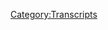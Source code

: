 {{DEFAULTSORT:
    #_TRANSCRIPT_0891:April 2-5, 2004
}}{{Transcript
    | title         = [[891: April 2-5, 2004]]
    | caption       = [https://knowledgefight.libsyn.com/891-april-2-5-2004 Listen to this episode on Libsyn]
    | episodeNumber = [[891: April 2-5, 2004|891]]
    | length        = 01:46:44
}}

{{MessageBox
    | header     = Warning: Bot Generated Content
    | text       = This transcript was automatically generated by transcription software and likely contains many mistakes and misattributions. Please check the audio for definitive quotes, attribution, and context.
    | image      = N3yvass4myg91.webp
    | imagewidth = 50px
    | id         = warning
}}

{{TranscriptBlock
    | name      = Unknown Speaker
    | timestamp = 00:00:00.000
    | text      = I'm sick of them posing as if they're the good guys, saying, we are the bad guys, knowledge
}}

{{TranscriptBlock
    | name      = Unknown Speaker
    | timestamp = 00:00:24.199
    | text      = fight, Dan and George, knowledge fight, need money, Andy and Kansas, Andy and, Andy, stop
}}

{{TranscriptBlock
    | name      = Unknown Speaker
    | timestamp = 00:00:42.719
    | text      = it, Andy and, Andy and Kansas, it's time to pray, Andy and Kansas, you're on the air,
}}

{{TranscriptBlock
    | name      = Unknown Speaker
    | timestamp = 00:00:59.039
    | text      = thanks for holding us.
}}

{{TranscriptBlock
    | name      = Unknown Speaker
    | timestamp = 00:01:00.039
    | text      = Hello Alex, I'm a first time caller, I'm a huge fan, I love your work, knowledge fight,
}}

{{TranscriptBlock
    | name      = Unknown Speaker
    | timestamp = 00:01:01.039
    | text      = knowledgefight.com, I love you.
}}

{{TranscriptBlock
    | name      = Unknown Speaker
    | timestamp = 00:01:02.039
    | text      = Hey everybody, welcome back to knowledge fight, I'm Dan, I'm Jordan, we're a couple dudes,
}}

{{TranscriptBlock
    | name      = Unknown Speaker
    | timestamp = 00:01:03.039
    | text      = I like to sit around and worship at the altar of Selene and talk a little bit about Alex
}}

{{TranscriptBlock
    | name      = Unknown Speaker
    | timestamp = 00:01:06.040
    | text      = Jones.
}}

{{TranscriptBlock
    | name      = Unknown Speaker
    | timestamp = 00:01:07.040
    | text      = Oh indeed we are, Dan, Jordan, Dan, Jordan, quick question for you, what's your bright
}}

{{TranscriptBlock
    | name      = Unknown Speaker
    | timestamp = 00:01:11.319
    | text      = spot today buddy?
}}

{{TranscriptBlock
    | name      = Unknown Speaker
    | timestamp = 00:01:12.319
    | text      = My bright spot today, Jordan, is I have heard the voice of the people.
}}

{{TranscriptBlock
    | name      = Unknown Speaker
    | timestamp = 00:01:15.719
    | text      = You've heard the voice of the people, all the people?
}}

{{TranscriptBlock
    | name      = Unknown Speaker
    | timestamp = 00:01:17.959
    | text      = I have listened to feedback and criticism, and I have reformatted my coverage of Alex's
}}

{{TranscriptBlock
    | name      = Unknown Speaker
    | timestamp = 00:01:26.120
    | text      = book The Great Reset into a PDF that is downloadable, because I was a little defensive about it
}}

{{TranscriptBlock
    | name      = Unknown Speaker
    | timestamp = 00:01:32.560
    | text      = in the immediate aftermath, because it was a huge undertaking, but putting it on subsequent
}}

{{TranscriptBlock
    | name      = Unknown Speaker
    | timestamp = 00:01:40.359
    | text      = pages on a website was a very bad idea for how to lay things out.
}}

{{TranscriptBlock
    | name      = Unknown Speaker
    | timestamp = 00:01:44.959
    | text      = It can be.
}}

{{TranscriptBlock
    | name      = Unknown Speaker
    | timestamp = 00:01:45.959
    | text      = And so I have corrected that and it is now in a PDF, if you go to alexjonesisanidiot.com,
}}

{{TranscriptBlock
    | name      = Unknown Speaker
    | timestamp = 00:01:51.480
    | text      = it is all there, and you can download it, I believe you can load it into an e-reader,
}}

{{TranscriptBlock
    | name      = Unknown Speaker
    | timestamp = 00:01:55.799
    | text      = even, I don't know, whatever you can do with PDFs.
}}

{{TranscriptBlock
    | name      = Unknown Speaker
    | timestamp = 00:01:58.159
    | text      = Oh you can do it all.
}}

{{TranscriptBlock
    | name      = Unknown Speaker
    | timestamp = 00:01:59.159
    | text      = So yeah, that's there, and it's a relief because that was hanging over my head a little bit
}}

{{TranscriptBlock
    | name      = Unknown Speaker
    | timestamp = 00:02:03.680
    | text      = of like, I want the information to be accessible to people, and this is obviously not the way
}}

{{TranscriptBlock
    | name      = Unknown Speaker
    | timestamp = 00:02:09.539
    | text      = to have done it, but yeah, I think in the future I've figured out how to do it, which
}}

{{TranscriptBlock
    | name      = Unknown Speaker
    | timestamp = 00:02:18.939
    | text      = is to say I've figured out how to make a PDF, which is great, at almost 40.
}}

{{TranscriptBlock
    | name      = Unknown Speaker
    | timestamp = 00:02:25.280
    | text      = I think it's interesting that you've been putting Excel on your resume for all these
}}

{{TranscriptBlock
    | name      = Unknown Speaker
    | timestamp = 00:02:29.159
    | text      = years.
}}

{{TranscriptBlock
    | name      = Unknown Speaker
    | timestamp = 00:02:30.159
    | text      = I think I probably have.
}}

{{TranscriptBlock
    | name      = Unknown Speaker
    | timestamp = 00:02:31.159
    | text      = I think so too.
}}

{{TranscriptBlock
    | name      = Unknown Speaker
    | timestamp = 00:02:32.159
    | text      = Yeah.
}}

{{TranscriptBlock
    | name      = Unknown Speaker
    | timestamp = 00:02:33.159
    | text      = So many things I put on my resume unchallenged, it never came up.
}}

{{TranscriptBlock
    | name      = Unknown Speaker
    | timestamp = 00:02:38.639
    | text      = Until you need them.
}}

{{TranscriptBlock
    | name      = Unknown Speaker
    | timestamp = 00:02:40.120
    | text      = Right.
}}

{{TranscriptBlock
    | name      = Unknown Speaker
    | timestamp = 00:02:41.120
    | text      = Man, that would really be useful right now, that thing I said I could do all these years.
}}

{{TranscriptBlock
    | name      = Unknown Speaker
    | timestamp = 00:02:44.919
    | text      = Turns out I can't.
}}

{{TranscriptBlock
    | name      = Unknown Speaker
    | timestamp = 00:02:45.919
    | text      = Turns out, yep.
}}

{{TranscriptBlock
    | name      = Unknown Speaker
    | timestamp = 00:02:46.919
    | text      = So what's your Brightspot?
}}

{{TranscriptBlock
    | name      = Unknown Speaker
    | timestamp = 00:02:47.919
    | text      = My Brightspot is another year wrapped up a Games Done Quick marathon, it was a lot of
}}

{{TranscriptBlock
    | name      = Unknown Speaker
    | timestamp = 00:02:55.639
    | text      = fun.
}}

{{TranscriptBlock
    | name      = Unknown Speaker
    | timestamp = 00:02:56.639
    | text      = I had planned a joke where my Brightspot was going to be the awesome Games Done Quick because
}}

{{TranscriptBlock
    | name      = Unknown Speaker
    | timestamp = 00:03:00.120
    | text      = I knew it was going to be yours and I was going to steal it from you.
}}

{{TranscriptBlock
    | name      = Unknown Speaker
    | timestamp = 00:03:02.479
    | text      = Oh, you chunked it.
}}

{{TranscriptBlock
    | name      = Unknown Speaker
    | timestamp = 00:03:03.479
    | text      = You chunked it.
}}

{{TranscriptBlock
    | name      = Unknown Speaker
    | timestamp = 00:03:05.919
    | text      = You had to get too excited about that thing that you created that I think is really great.
}}

{{TranscriptBlock
    | name      = Unknown Speaker
    | timestamp = 00:03:10.520
    | text      = Well, all right.
}}

{{TranscriptBlock
    | name      = Unknown Speaker
    | timestamp = 00:03:11.699
    | text      = So what was your high point of the games?
}}

{{TranscriptBlock
    | name      = Unknown Speaker
    | timestamp = 00:03:14.680
    | text      = There were some great runs.
}}

{{TranscriptBlock
    | name      = Unknown Speaker
    | timestamp = 00:03:15.680
    | text      = There was a dog, a dog did a run.
}}

{{TranscriptBlock
    | name      = Unknown Speaker
    | timestamp = 00:03:20.080
    | text      = A dog played a game.
}}

{{TranscriptBlock
    | name      = Unknown Speaker
    | timestamp = 00:03:21.439
    | text      = Yeah, yeah, yeah.
}}

{{TranscriptBlock
    | name      = Unknown Speaker
    | timestamp = 00:03:22.439
    | text      = A guy trained his dog.
}}

{{TranscriptBlock
    | name      = Unknown Speaker
    | timestamp = 00:03:23.439
    | text      = I don't know, it was a game about sleepwalking, it was like the dog, but anyways, the dog
}}

{{TranscriptBlock
    | name      = Unknown Speaker
    | timestamp = 00:03:28.039
    | text      = pressed the button and then it un-pressed the button.
}}

{{TranscriptBlock
    | name      = Unknown Speaker
    | timestamp = 00:03:30.800
    | text      = It's etc.
}}

{{TranscriptBlock
    | name      = Unknown Speaker
    | timestamp = 00:03:31.800
    | text      = You get it.
}}

{{TranscriptBlock
    | name      = Unknown Speaker
    | timestamp = 00:03:32.800
    | text      = It's not really much of a game.
}}

{{TranscriptBlock
    | name      = Unknown Speaker
    | timestamp = 00:03:34.139
    | text      = My favorite though was somebody had hooked up a drum set, a drum kit midi style to Super
}}

{{TranscriptBlock
    | name      = Unknown Speaker
    | timestamp = 00:03:40.979
    | text      = Mario 64.
}}

{{TranscriptBlock
    | name      = Unknown Speaker
    | timestamp = 00:03:43.620
    | text      = So they were playing the game through the drums.
}}

{{TranscriptBlock
    | name      = Unknown Speaker
    | timestamp = 00:03:49.039
    | text      = How do you do directions?
}}

{{TranscriptBlock
    | name      = Unknown Speaker
    | timestamp = 00:03:50.819
    | text      = So that was the idea.
}}

{{TranscriptBlock
    | name      = Unknown Speaker
    | timestamp = 00:03:51.819
    | text      = So there was north, south, you know, that kind of thing on all of the toms.
}}

{{TranscriptBlock
    | name      = Unknown Speaker
    | timestamp = 00:03:55.719
    | text      = So then you keep moving forward.
}}

{{TranscriptBlock
    | name      = Unknown Speaker
    | timestamp = 00:03:57.840
    | text      = You have to roll to keep moving forward and then he had a thing he could hit so it contained
}}

{{TranscriptBlock
    | name      = Unknown Speaker
    | timestamp = 00:04:02.900
    | text      = his momentum.
}}

{{TranscriptBlock
    | name      = Unknown Speaker
    | timestamp = 00:04:03.900
    | text      = Then he had a jump button, he had a whole thing.
}}

{{TranscriptBlock
    | name      = Unknown Speaker
    | timestamp = 00:04:06.180
    | text      = In order to spin Bowser around he had to do full spin rolls.
}}

{{TranscriptBlock
    | name      = Unknown Speaker
    | timestamp = 00:04:09.919
    | text      = It was fantastic.
}}

{{TranscriptBlock
    | name      = Unknown Speaker
    | timestamp = 00:04:10.919
    | text      = It was great.
}}

{{TranscriptBlock
    | name      = Unknown Speaker
    | timestamp = 00:04:11.919
    | text      = Did he beat the game?
}}

{{TranscriptBlock
    | name      = Unknown Speaker
    | timestamp = 00:04:12.919
    | text      = Uh, yeah, yeah, yeah.
}}

{{TranscriptBlock
    | name      = Unknown Speaker
    | timestamp = 00:04:13.919
    | text      = He beat the game.
}}

{{TranscriptBlock
    | name      = Unknown Speaker
    | timestamp = 00:04:14.919
    | text      = That would be exhausting.
}}

{{TranscriptBlock
    | name      = Unknown Speaker
    | timestamp = 00:04:15.919
    | text      = It was, it took like a half hour.
}}

{{TranscriptBlock
    | name      = Unknown Speaker
    | timestamp = 00:04:17.160
    | text      = It was ridiculous.
}}

{{TranscriptBlock
    | name      = Unknown Speaker
    | timestamp = 00:04:18.160
    | text      = That's still, like that's the best cardio.
}}

{{TranscriptBlock
    | name      = Unknown Speaker
    | timestamp = 00:04:20.160
    | text      = Yeah, it was amazing.
}}

{{TranscriptBlock
    | name      = Unknown Speaker
    | timestamp = 00:04:21.720
    | text      = I watched somebody, I think I had a, just it was recommended on YouTube, I'm not entirely
}}

{{TranscriptBlock
    | name      = Unknown Speaker
    | timestamp = 00:04:26.740
    | text      = sure why, but I had a marble game.
}}

{{TranscriptBlock
    | name      = Unknown Speaker
    | timestamp = 00:04:30.980
    | text      = Marble Madness.
}}

{{TranscriptBlock
    | name      = Unknown Speaker
    | timestamp = 00:04:31.980
    | text      = Marble Madness.
}}

{{TranscriptBlock
    | name      = Unknown Speaker
    | timestamp = 00:04:32.980
    | text      = Yeah, I have vague memory of that from like old Nintendo or maybe, maybe not, maybe it's
}}

{{TranscriptBlock
    | name      = Unknown Speaker
    | timestamp = 00:04:38.579
    | text      = just very similar to games that I played on Nintendo, but I was like, I'll check this
}}

{{TranscriptBlock
    | name      = Unknown Speaker
    | timestamp = 00:04:43.220
    | text      = out.
}}

{{TranscriptBlock
    | name      = Unknown Speaker
    | timestamp = 00:04:44.220
    | text      = Sure.
}}

{{TranscriptBlock
    | name      = Unknown Speaker
    | timestamp = 00:04:45.220
    | text      = It was very boring.
}}

{{TranscriptBlock
    | name      = Unknown Speaker
    | timestamp = 00:04:46.220
    | text      = Yeah.
}}

{{TranscriptBlock
    | name      = Unknown Speaker
    | timestamp = 00:04:47.220
    | text      = It's just people, marble physics.
}}

{{TranscriptBlock
    | name      = Unknown Speaker
    | timestamp = 00:04:48.220
    | text      = It does happen.
}}

{{TranscriptBlock
    | name      = Unknown Speaker
    | timestamp = 00:04:49.220
    | text      = That can, that can backfire.
}}

{{TranscriptBlock
    | name      = Unknown Speaker
    | timestamp = 00:04:50.939
    | text      = Yeah.
}}

{{TranscriptBlock
    | name      = Unknown Speaker
    | timestamp = 00:04:51.939
    | text      = But, hey, they're raising money for charities, who gives a shit?
}}

{{TranscriptBlock
    | name      = Unknown Speaker
    | timestamp = 00:04:53.819
    | text      = Yeah, they raised, they raised 2.5 plus million dollars this year.
}}

{{TranscriptBlock
    | name      = Unknown Speaker
    | timestamp = 00:04:57.779
    | text      = Not too bad.
}}

{{TranscriptBlock
    | name      = Unknown Speaker
    | timestamp = 00:04:58.779
    | text      = Not too bad.
}}

{{TranscriptBlock
    | name      = Unknown Speaker
    | timestamp = 00:04:59.779
    | text      = And what's cool about that, far greater than any of that, cause you know, cancer's a disease
}}

{{TranscriptBlock
    | name      = Unknown Speaker
    | timestamp = 00:05:04.459
    | text      = and we all die no matter what.
}}

{{TranscriptBlock
    | name      = Unknown Speaker
    | timestamp = 00:05:06.019
    | text      = Sure.
}}

{{TranscriptBlock
    | name      = Unknown Speaker
    | timestamp = 00:05:07.019
    | text      = But what we don't have to deal with is people who deny human rights and one of the constant
}}

{{TranscriptBlock
    | name      = Unknown Speaker
    | timestamp = 00:05:11.660
    | text      = refrains to the point that you cannot escape it is that trans rights are human rights.
}}

{{TranscriptBlock
    | name      = Unknown Speaker
    | timestamp = 00:05:16.620
    | text      = Sure.
}}

{{TranscriptBlock
    | name      = Unknown Speaker
    | timestamp = 00:05:17.620
    | text      = And they always make sure to fucking go hard on that, so.
}}

{{TranscriptBlock
    | name      = Unknown Speaker
    | timestamp = 00:05:20.139
    | text      = Okay.
}}

{{TranscriptBlock
    | name      = Unknown Speaker
    | timestamp = 00:05:21.139
    | text      = Super cool.
}}

{{TranscriptBlock
    | name      = Unknown Speaker
    | timestamp = 00:05:22.139
    | text      = That's good.
}}

{{TranscriptBlock
    | name      = Unknown Speaker
    | timestamp = 00:05:23.139
    | text      = Yep.
}}

{{TranscriptBlock
    | name      = Unknown Speaker
    | timestamp = 00:05:24.139
    | text      = Good for them.
}}

{{TranscriptBlock
    | name      = Unknown Speaker
    | timestamp = 00:05:25.139
    | text      = Good folk.
}}

{{TranscriptBlock
    | name      = Unknown Speaker
    | timestamp = 00:05:26.139
    | text      = So Jordan, today we have an episode to go over.
}}

{{TranscriptBlock
    | name      = Unknown Speaker
    | timestamp = 00:05:27.139
    | text      = Yeah.
}}

{{TranscriptBlock
    | name      = Unknown Speaker
    | timestamp = 00:05:28.139
    | text      = And I decided, ah, fuck this noise.
}}

{{TranscriptBlock
    | name      = Unknown Speaker
    | timestamp = 00:05:29.139
    | text      = Good call.
}}

{{TranscriptBlock
    | name      = Unknown Speaker
    | timestamp = 00:05:30.139
    | text      = I'm going to the past.
}}

{{TranscriptBlock
    | name      = Unknown Speaker
    | timestamp = 00:05:31.139
    | text      = I genuinely don't, I don't need to know the next part of that series.
}}

{{TranscriptBlock
    | name      = Unknown Speaker
    | timestamp = 00:05:33.819
    | text      = Yeah.
}}

{{TranscriptBlock
    | name      = Unknown Speaker
    | timestamp = 00:05:34.819
    | text      = Tired of the present.
}}

{{TranscriptBlock
    | name      = Unknown Speaker
    | timestamp = 00:05:35.819
    | text      = Yeah.
}}

{{TranscriptBlock
    | name      = Unknown Speaker
    | timestamp = 00:05:36.819
    | text      = Going to the past.
}}

{{TranscriptBlock
    | name      = Unknown Speaker
    | timestamp = 00:05:37.819
    | text      = Good.
}}

{{TranscriptBlock
    | name      = Unknown Speaker
    | timestamp = 00:05:38.819
    | text      = So today we're going to be talking about April 2nd through 5th.
}}

{{TranscriptBlock
    | name      = Unknown Speaker
    | timestamp = 00:05:39.819
    | text      = Alright.
}}

{{TranscriptBlock
    | name      = Unknown Speaker
    | timestamp = 00:05:40.819
    | text      = 2004.
}}

{{TranscriptBlock
    | name      = Unknown Speaker
    | timestamp = 00:05:41.819
    | text      = And that's a Friday and a Monday.
}}

{{TranscriptBlock
    | name      = Unknown Speaker
    | timestamp = 00:05:42.819
    | text      = Okay.
}}

{{TranscriptBlock
    | name      = Unknown Speaker
    | timestamp = 00:05:43.819
    | text      = So it's not really that much.
}}

{{TranscriptBlock
    | name      = Unknown Speaker
    | timestamp = 00:05:44.819
    | text      = Right, right, right.
}}

{{TranscriptBlock
    | name      = Unknown Speaker
    | timestamp = 00:05:45.819
    | text      = A huge stretch of a time.
}}

{{TranscriptBlock
    | name      = Unknown Speaker
    | timestamp = 00:05:46.819
    | text      = But, ah, man, man oh man.
}}

{{TranscriptBlock
    | name      = Unknown Speaker
    | timestamp = 00:05:47.819
    | text      = What fun.
}}

{{TranscriptBlock
    | name      = Unknown Speaker
    | timestamp = 00:05:48.819
    | text      = I mean, comparatively.
}}

{{TranscriptBlock
    | name      = Unknown Speaker
    | timestamp = 00:05:49.819
    | text      = Yeah, yeah, yeah.
}}

{{TranscriptBlock
    | name      = Unknown Speaker
    | timestamp = 00:05:50.819
    | text      = No, no, no.
}}

{{TranscriptBlock
    | name      = Unknown Speaker
    | timestamp = 00:05:51.819
    | text      = It's good.
}}

{{TranscriptBlock
    | name      = Unknown Speaker
    | timestamp = 00:05:52.819
    | text      = It's good stuff.
}}

{{TranscriptBlock
    | name      = Unknown Speaker
    | timestamp = 00:05:53.819
    | text      = Um, yeah, there's actually some interesting things that go down in this episode and I'm
}}

{{TranscriptBlock
    | name      = Unknown Speaker
    | timestamp = 00:05:54.819
    | text      = thrilled to discuss them, but until we get to that, ooh shit, let's say hello to some
}}

{{TranscriptBlock
    | name      = Unknown Speaker
    | timestamp = 00:06:00.660
    | text      = new wonks, Jordan.
}}

{{TranscriptBlock
    | name      = Unknown Speaker
    | timestamp = 00:06:01.660
    | text      = That's a great idea.
}}

{{TranscriptBlock
    | name      = Unknown Speaker
    | timestamp = 00:06:02.660
    | text      = Because my mouth ain't working.
}}

{{TranscriptBlock
    | name      = Unknown Speaker
    | timestamp = 00:06:03.660
    | text      = That's a great idea.
}}

{{TranscriptBlock
    | name      = Unknown Speaker
    | timestamp = 00:06:04.660
    | text      = So first, my name is Nick and I come from sports.
}}

{{TranscriptBlock
    | name      = Unknown Speaker
    | timestamp = 00:06:06.060
    | text      = Thank you so much.
}}

{{TranscriptBlock
    | name      = Unknown Speaker
    | timestamp = 00:06:07.060
    | text      = You're an Iowa Policy Wonk.
}}

{{TranscriptBlock
    | name      = Unknown Speaker
    | timestamp = 00:06:08.060
    | text      = I'm a policy wonk.
}}

{{TranscriptBlock
    | name      = Unknown Speaker
    | timestamp = 00:06:09.060
    | text      = I come from sports!
}}

{{TranscriptBlock
    | name      = Unknown Speaker
    | timestamp = 00:06:10.060
    | text      = I do think that might be your greatest contribution to the public space.
}}

{{TranscriptBlock
    | name      = Unknown Speaker
    | timestamp = 00:06:15.060
    | text      = I love that one.
}}

{{TranscriptBlock
    | name      = Unknown Speaker
    | timestamp = 00:06:16.060
    | text      = I come from sports.
}}

{{TranscriptBlock
    | name      = Unknown Speaker
    | timestamp = 00:06:17.060
    | text      = Next, if you trust me, my name to read was Balls, Balls, Balls.
}}

{{TranscriptBlock
    | name      = Unknown Speaker
    | timestamp = 00:06:20.839
    | text      = Thank you so much.
}}

{{TranscriptBlock
    | name      = Unknown Speaker
    | timestamp = 00:06:21.839
    | text      = You're an Iowa Policy Wonk.
}}

{{TranscriptBlock
    | name      = Unknown Speaker
    | timestamp = 00:06:22.839
    | text      = I'm a policy wonk.
}}

{{TranscriptBlock
    | name      = Unknown Speaker
    | timestamp = 00:06:23.839
    | text      = You were supposed to do that in a voice.
}}

{{TranscriptBlock
    | name      = Unknown Speaker
    | timestamp = 00:06:26.819
    | text      = What?
}}

{{TranscriptBlock
    | name      = Unknown Speaker
    | timestamp = 00:06:27.819
    | text      = What?
}}

{{TranscriptBlock
    | name      = Unknown Speaker
    | timestamp = 00:06:28.819
    | text      = Is it a reference?
}}

{{TranscriptBlock
    | name      = Unknown Speaker
    | timestamp = 00:06:29.819
    | text      = Who did?
}}

{{TranscriptBlock
    | name      = Unknown Speaker
    | timestamp = 00:06:30.819
    | text      = I forgot to...
}}

{{TranscriptBlock
    | name      = Unknown Speaker
    | timestamp = 00:06:31.819
    | text      = You didn't put a voice in there.
}}

{{TranscriptBlock
    | name      = Unknown Speaker
    | timestamp = 00:06:32.819
    | text      = A voice note.
}}

{{TranscriptBlock
    | name      = Unknown Speaker
    | timestamp = 00:06:33.819
    | text      = I think you were supposed to do it in like a circus announcer's voice.
}}

{{TranscriptBlock
    | name      = Unknown Speaker
    | timestamp = 00:06:34.819
    | text      = I guess I just made you say Balls, Balls, Balls for no reason.
}}

{{TranscriptBlock
    | name      = Unknown Speaker
    | timestamp = 00:06:37.579
    | text      = And a weird fucking silence after the name.
}}

{{TranscriptBlock
    | name      = Unknown Speaker
    | timestamp = 00:06:39.699
    | text      = Weird energy thing.
}}

{{TranscriptBlock
    | name      = Unknown Speaker
    | timestamp = 00:06:40.699
    | text      = Yeah, yeah, yeah.
}}

{{TranscriptBlock
    | name      = Unknown Speaker
    | timestamp = 00:06:41.699
    | text      = Anyways, it's all good.
}}

{{TranscriptBlock
    | name      = Unknown Speaker
    | timestamp = 00:06:42.699
    | text      = It's all good.
}}

{{TranscriptBlock
    | name      = Unknown Speaker
    | timestamp = 00:06:43.699
    | text      = So next, Alex Jones graduated from my mother-in-law's College of Revisionist History.
}}

{{TranscriptBlock
    | name      = Unknown Speaker
    | timestamp = 00:06:47.699
    | text      = Thank you so much.
}}

{{TranscriptBlock
    | name      = Unknown Speaker
    | timestamp = 00:06:48.699
    | text      = You're an Iowa Policy Wonk.
}}

{{TranscriptBlock
    | name      = Unknown Speaker
    | timestamp = 00:06:49.699
    | text      = I'm a policy wonk.
}}

{{TranscriptBlock
    | name      = Unknown Speaker
    | timestamp = 00:06:50.699
    | text      = Thank you very much.
}}

{{TranscriptBlock
    | name      = Unknown Speaker
    | timestamp = 00:06:51.699
    | text      = Thank you.
}}

{{TranscriptBlock
    | name      = Unknown Speaker
    | timestamp = 00:06:52.699
    | text      = I'm Alex Jones, Bishop Archie of the Archdiocese of Arches.
}}

{{TranscriptBlock
    | name      = Unknown Speaker
    | timestamp = 00:06:55.060
    | text      = Thank you so much.
}}

{{TranscriptBlock
    | name      = Unknown Speaker
    | timestamp = 00:06:56.060
    | text      = You're an Iowa Policy Wonk.
}}

{{TranscriptBlock
    | name      = Unknown Speaker
    | timestamp = 00:06:57.060
    | text      = I'm a policy wonk.
}}

{{TranscriptBlock
    | name      = Unknown Speaker
    | timestamp = 00:06:58.060
    | text      = Thank you very much.
}}

{{TranscriptBlock
    | name      = Unknown Speaker
    | timestamp = 00:06:59.060
    | text      = You can't catch me.
}}

{{TranscriptBlock
    | name      = Unknown Speaker
    | timestamp = 00:07:00.060
    | text      = You can't fuck me up with those arches.
}}

{{TranscriptBlock
    | name      = Unknown Speaker
    | timestamp = 00:07:01.060
    | text      = I think I'm gonna tongue twist.
}}

{{TranscriptBlock
    | name      = Unknown Speaker
    | timestamp = 00:07:03.500
    | text      = And Kristen Ursine Enthusiast.
}}

{{TranscriptBlock
    | name      = Unknown Speaker
    | timestamp = 00:07:06.459
    | text      = Thank you so much.
}}

{{TranscriptBlock
    | name      = Unknown Speaker
    | timestamp = 00:07:07.459
    | text      = You're an Iowa Policy Wonk.
}}

{{TranscriptBlock
    | name      = Unknown Speaker
    | timestamp = 00:07:08.459
    | text      = I'm a policy wonk.
}}

{{TranscriptBlock
    | name      = Unknown Speaker
    | timestamp = 00:07:09.459
    | text      = Thank you very much.
}}

{{TranscriptBlock
    | name      = Unknown Speaker
    | timestamp = 00:07:10.459
    | text      = You almost got me.
}}

{{TranscriptBlock
    | name      = Unknown Speaker
    | timestamp = 00:07:11.459
    | text      = Yeah, I know you can.
}}

{{TranscriptBlock
    | name      = Unknown Speaker
    | timestamp = 00:07:12.459
    | text      = You got too cocky.
}}

{{TranscriptBlock
    | name      = Unknown Speaker
    | timestamp = 00:07:13.459
    | text      = Ursine Enthusiast.
}}

{{TranscriptBlock
    | name      = Unknown Speaker
    | timestamp = 00:07:14.459
    | text      = And we got a second crowd in the mix, Jordan.
}}

{{TranscriptBlock
    | name      = Unknown Speaker
    | timestamp = 00:07:15.939
    | text      = So thank you so much to Please Dance, sing as much of One Night in Bangkok you can remember
}}

{{TranscriptBlock
    | name      = Unknown Speaker
    | timestamp = 00:07:20.379
    | text      = because it's a banger and I love chess.
}}

{{TranscriptBlock
    | name      = Unknown Speaker
    | timestamp = 00:07:22.680
    | text      = Thank you so much.
}}

{{TranscriptBlock
    | name      = Unknown Speaker
    | timestamp = 00:07:23.680
    | text      = You are now a technocrat.
}}

{{TranscriptBlock
    | name      = Unknown Speaker
    | timestamp = 00:07:25.259
    | text      = I'm a policy wonk.
}}

{{TranscriptBlock
    | name      = Unknown Speaker
    | timestamp = 00:07:26.259
    | text      = Four stars.
}}

{{TranscriptBlock
    | name      = Unknown Speaker
    | timestamp = 00:07:27.259
    | text      = Go home to your mother and tell her you're brilliant.
}}

{{TranscriptBlock
    | name      = Unknown Speaker
    | timestamp = 00:07:29.379
    | text      = Someone, someone sodomite sent me a bucket of poop.
}}

{{TranscriptBlock
    | name      = Unknown Speaker
    | timestamp = 00:07:31.860
    | text      = Daddy shark.
}}

{{TranscriptBlock
    | name      = Unknown Speaker
    | timestamp = 00:07:32.860
    | text      = Bomp, bomp, bomp, bomp, bomp.
}}

{{TranscriptBlock
    | name      = Unknown Speaker
    | timestamp = 00:07:34.259
    | text      = Jar Jar Binks has a Caribbean black accent.
}}

{{TranscriptBlock
    | name      = Unknown Speaker
    | timestamp = 00:07:38.620
    | text      = He's a loser little, little titty baby.
}}

{{TranscriptBlock
    | name      = Unknown Speaker
    | timestamp = 00:07:41.699
    | text      = I don't want to hate black people.
}}

{{TranscriptBlock
    | name      = Unknown Speaker
    | timestamp = 00:07:43.339
    | text      = I renounce Jesus Christ.
}}

{{TranscriptBlock
    | name      = Unknown Speaker
    | timestamp = 00:07:45.060
    | text      = I think I've sung about enough of it, as much of it as I remember.
}}

{{TranscriptBlock
    | name      = Unknown Speaker
    | timestamp = 00:07:48.600
    | text      = I just, I think, I think I've sung all the lyrics that I remember.
}}

{{TranscriptBlock
    | name      = Unknown Speaker
    | timestamp = 00:07:53.459
    | text      = I think you have, yeah.
}}

{{TranscriptBlock
    | name      = Unknown Speaker
    | timestamp = 00:07:54.459
    | text      = I think I've mentioned so.
}}

{{TranscriptBlock
    | name      = Unknown Speaker
    | timestamp = 00:07:55.459
    | text      = I've got to find another Murray Head song to just like pretend to like or something.
}}

{{TranscriptBlock
    | name      = Unknown Speaker
    | timestamp = 00:08:02.180
    | text      = You know?
}}

{{TranscriptBlock
    | name      = Unknown Speaker
    | timestamp = 00:08:03.180
    | text      = I mean, yeah, I think Got To is strong.
}}

{{TranscriptBlock
    | name      = Unknown Speaker
    | timestamp = 00:08:06.100
    | text      = Can.
}}

{{TranscriptBlock
    | name      = Unknown Speaker
    | timestamp = 00:08:07.100
    | text      = Could.
}}

{{TranscriptBlock
    | name      = Unknown Speaker
    | timestamp = 00:08:08.100
    | text      = It's possible.
}}

{{TranscriptBlock
    | name      = Unknown Speaker
    | timestamp = 00:08:09.500
    | text      = When You Have Time.
}}

{{TranscriptBlock
    | name      = Unknown Speaker
    | timestamp = 00:08:10.500
    | text      = I could pretend.
}}

{{TranscriptBlock
    | name      = Unknown Speaker
    | timestamp = 00:08:11.500
    | text      = Maybe.
}}

{{TranscriptBlock
    | name      = Unknown Speaker
    | timestamp = 00:08:12.500
    | text      = I feel like Got To suggests a level of urgency that maybe it doesn't require.
}}

{{TranscriptBlock
    | name      = Unknown Speaker
    | timestamp = 00:08:16.100
    | text      = Do you think it's a good character choice for me to just insist that I really love that
}}

{{TranscriptBlock
    | name      = Unknown Speaker
    | timestamp = 00:08:20.620
    | text      = song The King of Wishful Thinking?
}}

{{TranscriptBlock
    | name      = Unknown Speaker
    | timestamp = 00:08:22.500
    | text      = Do I think it's a good character choice?
}}

{{TranscriptBlock
    | name      = Unknown Speaker
    | timestamp = 00:08:24.819
    | text      = Yeah.
}}

{{TranscriptBlock
    | name      = Unknown Speaker
    | timestamp = 00:08:25.819
    | text      = Yes.
}}

{{TranscriptBlock
    | name      = Unknown Speaker
    | timestamp = 00:08:26.819
    | text      = Let me give you two choices.
}}

{{TranscriptBlock
    | name      = Unknown Speaker
    | timestamp = 00:08:27.819
    | text      = Okay.
}}

{{TranscriptBlock
    | name      = Unknown Speaker
    | timestamp = 00:08:28.819
    | text      = King of Wishful Thinking.
}}

{{TranscriptBlock
    | name      = Unknown Speaker
    | timestamp = 00:08:29.819
    | text      = Sure.
}}

{{TranscriptBlock
    | name      = Unknown Speaker
    | timestamp = 00:08:30.819
    | text      = Or Mandolin Rain.
}}

{{TranscriptBlock
    | name      = Unknown Speaker
    | timestamp = 00:08:31.819
    | text      = Listen to the mandolin rain.
}}

{{TranscriptBlock
    | name      = Unknown Speaker
    | timestamp = 00:08:34.899
    | text      = Or I'll get over you, I know I will.
}}

{{TranscriptBlock
    | name      = Unknown Speaker
    | timestamp = 00:08:39.659
    | text      = I'm going to have to go with Mandolin Rain.
}}

{{TranscriptBlock
    | name      = Unknown Speaker
    | timestamp = 00:08:41.139
    | text      = You're wrong.
}}

{{TranscriptBlock
    | name      = Unknown Speaker
    | timestamp = 00:08:42.139
    | text      = So Jordan, like I said, today we have an episode where in the past there will be some
}}

{{TranscriptBlock
    | name      = Unknown Speaker
    | timestamp = 00:08:45.960
    | text      = interesting things to talk about, some stupid things, but first here is an out of context
}}

{{TranscriptBlock
    | name      = Unknown Speaker
    | timestamp = 00:08:49.379
    | text      = draw.
}}

{{TranscriptBlock
    | name      = Unknown Speaker
    | timestamp = 00:08:50.379
    | text      = I would have heard that our son has another son.
}}

{{TranscriptBlock
    | name      = Unknown Speaker
    | timestamp = 00:08:53.919
    | text      = He would have.
}}

{{TranscriptBlock
    | name      = Unknown Speaker
    | timestamp = 00:08:54.919
    | text      = Yeah, that's probably true.
}}

{{TranscriptBlock
    | name      = Unknown Speaker
    | timestamp = 00:08:56.460
    | text      = There's a part we're not going to listen to at all where Alex gets really mad at a guy
}}

{{TranscriptBlock
    | name      = Unknown Speaker
    | timestamp = 00:09:01.059
    | text      = for not giving specifics about how there's another son that's going to crash into the
}}

{{TranscriptBlock
    | name      = Unknown Speaker
    | timestamp = 00:09:04.259
    | text      = earth.
}}

{{TranscriptBlock
    | name      = Unknown Speaker
    | timestamp = 00:09:05.259
    | text      = Oh!
}}

{{TranscriptBlock
    | name      = Unknown Speaker
    | timestamp = 00:09:06.259
    | text      = I was in my head being like, alright, secret families.
}}

{{TranscriptBlock
    | name      = Unknown Speaker
    | timestamp = 00:09:10.639
    | text      = Why is there a conspiracy about Rex having his own secret family?
}}

{{TranscriptBlock
    | name      = Unknown Speaker
    | timestamp = 00:09:14.820
    | text      = Wow, Rex would have been a young'un at this point.
}}

{{TranscriptBlock
    | name      = Unknown Speaker
    | timestamp = 00:09:17.179
    | text      = Too young, too young.
}}

{{TranscriptBlock
    | name      = Unknown Speaker
    | timestamp = 00:09:18.179
    | text      = Gotcha.
}}

{{TranscriptBlock
    | name      = Unknown Speaker
    | timestamp = 00:09:19.179
    | text      = This is a solar system issue.
}}

{{TranscriptBlock
    | name      = Unknown Speaker
    | timestamp = 00:09:21.460
    | text      = This is a solar system issue.
}}

{{TranscriptBlock
    | name      = Unknown Speaker
    | timestamp = 00:09:23.580
    | text      = Yep.
}}

{{TranscriptBlock
    | name      = Unknown Speaker
    | timestamp = 00:09:24.580
    | text      = Gotcha.
}}

{{TranscriptBlock
    | name      = Unknown Speaker
    | timestamp = 00:09:25.580
    | text      = So we start off here and we dive in, see what Alex is concerned about on April 2, 2004.
}}

{{TranscriptBlock
    | name      = Unknown Speaker
    | timestamp = 00:09:31.539
    | text      = Two years ago I told you that I saw Governor Ridge, even before Homeland Security got funding
}}

{{TranscriptBlock
    | name      = Unknown Speaker
    | timestamp = 00:09:36.580
    | text      = in late 2002, on C-SPAN with a whole bunch of corporate chieftains, two hour press conference
}}

{{TranscriptBlock
    | name      = Unknown Speaker
    | timestamp = 00:09:45.080
    | text      = or meeting and I taped it, got it in the big stacks here, someday I hope to put a clip
}}

{{TranscriptBlock
    | name      = Unknown Speaker
    | timestamp = 00:09:50.700
    | text      = of it in a video, and Governor Ridge said to have a job, your national ID card through
}}

{{TranscriptBlock
    | name      = Unknown Speaker
    | timestamp = 00:09:57.740
    | text      = the driver's license will have your four levels of security clearance.
}}

{{TranscriptBlock
    | name      = Unknown Speaker
    | timestamp = 00:10:01.659
    | text      = It'll have to be federal approved to have a job anywhere.
}}

{{TranscriptBlock
    | name      = Unknown Speaker
    | timestamp = 00:10:06.059
    | text      = And with a new national sales tax, that will bring federal enforcement into every business
}}

{{TranscriptBlock
    | name      = Unknown Speaker
    | timestamp = 00:10:10.259
    | text      = as the overseers.
}}

{{TranscriptBlock
    | name      = Unknown Speaker
    | timestamp = 00:10:11.500
    | text      = Well, the Washington Times reported on this five days ago and I just learned of it and
}}

{{TranscriptBlock
    | name      = Unknown Speaker
    | timestamp = 00:10:18.639
    | text      = I have the article.
}}

{{TranscriptBlock
    | name      = Unknown Speaker
    | timestamp = 00:10:21.259
    | text      = So you can tune in here and hear it two years before or you can just read the mainstream
}}

{{TranscriptBlock
    | name      = Unknown Speaker
    | timestamp = 00:10:25.419
    | text      = media and find out later.
}}

{{TranscriptBlock
    | name      = Unknown Speaker
    | timestamp = 00:10:26.940
    | text      = Okay.
}}

{{TranscriptBlock
    | name      = Unknown Speaker
    | timestamp = 00:10:27.940
    | text      = It says you're on the list, no job for you.
}}

{{TranscriptBlock
    | name      = Unknown Speaker
    | timestamp = 00:10:32.340
    | text      = That's the headline.
}}

{{TranscriptBlock
    | name      = Unknown Speaker
    | timestamp = 00:10:33.740
    | text      = And if you end up getting on the list, how do you do that?
}}

{{TranscriptBlock
    | name      = Unknown Speaker
    | timestamp = 00:10:38.539
    | text      = Well, bad credit, you go from a green to a yellow and you have to go work off the debts
}}

{{TranscriptBlock
    | name      = Unknown Speaker
    | timestamp = 00:10:45.480
    | text      = to be able to get a job.
}}

{{TranscriptBlock
    | name      = Unknown Speaker
    | timestamp = 00:10:46.899
    | text      = And the government's going to have the new national civilian draft domestically for them
}}

{{TranscriptBlock
    | name      = Unknown Speaker
    | timestamp = 00:10:52.860
    | text      = and environmental land grabbing programs, gun grabbing, Stasi, title tail squads.
}}

{{TranscriptBlock
    | name      = Unknown Speaker
    | timestamp = 00:10:58.620
    | text      = It's all been announced.
}}

{{TranscriptBlock
    | name      = Unknown Speaker
    | timestamp = 00:10:59.620
    | text      = It's all been announced.
}}

{{TranscriptBlock
    | name      = Unknown Speaker
    | timestamp = 00:11:00.620
    | text      = It's all been announced.
}}

{{TranscriptBlock
    | name      = Unknown Speaker
    | timestamp = 00:11:01.620
    | text      = It's all happening.
}}

{{TranscriptBlock
    | name      = Unknown Speaker
    | timestamp = 00:11:04.899
    | text      = I mean...
}}

{{TranscriptBlock
    | name      = Unknown Speaker
    | timestamp = 00:11:05.899
    | text      = None of that is happening.
}}

{{TranscriptBlock
    | name      = Unknown Speaker
    | timestamp = 00:11:08.580
    | text      = How many colors do you need for a system like this?
}}

{{TranscriptBlock
    | name      = Unknown Speaker
    | timestamp = 00:11:11.620
    | text      = You know, you go from green to yellow.
}}

{{TranscriptBlock
    | name      = Unknown Speaker
    | timestamp = 00:11:13.019
    | text      = He's imagining the terrorism watch color coded index.
}}

{{TranscriptBlock
    | name      = Unknown Speaker
    | timestamp = 00:11:17.779
    | text      = But I mean, in a practical sense, how many, if we're setting up this system, how many
}}

{{TranscriptBlock
    | name      = Unknown Speaker
    | timestamp = 00:11:22.559
    | text      = colors would we need on the color wheel of how much debt you have?
}}

{{TranscriptBlock
    | name      = Unknown Speaker
    | timestamp = 00:11:27.220
    | text      = Right?
}}

{{TranscriptBlock
    | name      = Unknown Speaker
    | timestamp = 00:11:28.220
    | text      = I think it's any or it would be just black and white.
}}

{{TranscriptBlock
    | name      = Unknown Speaker
    | timestamp = 00:11:31.059
    | text      = Any debt or none?
}}

{{TranscriptBlock
    | name      = Unknown Speaker
    | timestamp = 00:11:33.259
    | text      = Any or none.
}}

{{TranscriptBlock
    | name      = Unknown Speaker
    | timestamp = 00:11:34.259
    | text      = That's the difference.
}}

{{TranscriptBlock
    | name      = Unknown Speaker
    | timestamp = 00:11:35.259
    | text      = You're in the red or the black.
}}

{{TranscriptBlock
    | name      = Unknown Speaker
    | timestamp = 00:11:36.259
    | text      = You got debt, can't get a job.
}}

{{TranscriptBlock
    | name      = Unknown Speaker
    | timestamp = 00:11:38.539
    | text      = The Washington Times article that Alex is talking about is actually about the...
}}

{{TranscriptBlock
    | name      = Unknown Speaker
    | timestamp = 00:11:42.299
    | text      = If you have people who hire things for positions in infrastructure critical roles, there's
}}

{{TranscriptBlock
    | name      = Unknown Speaker
    | timestamp = 00:11:48.860
    | text      = a database that they can check people who apply for those jobs on to see if they have
}}

{{TranscriptBlock
    | name      = Unknown Speaker
    | timestamp = 00:11:52.860
    | text      = any flags that come up.
}}

{{TranscriptBlock
    | name      = Unknown Speaker
    | timestamp = 00:11:54.179
    | text      = Right.
}}

{{TranscriptBlock
    | name      = Unknown Speaker
    | timestamp = 00:11:55.179
    | text      = So that's what they're talking about.
}}

{{TranscriptBlock
    | name      = Unknown Speaker
    | timestamp = 00:11:56.179
    | text      = Right, right, right.
}}

{{TranscriptBlock
    | name      = Unknown Speaker
    | timestamp = 00:11:57.179
    | text      = It's kind of a misrepresentation.
}}

{{TranscriptBlock
    | name      = Unknown Speaker
    | timestamp = 00:11:58.179
    | text      = Yeah.
}}

{{TranscriptBlock
    | name      = Unknown Speaker
    | timestamp = 00:11:59.179
    | text      = There are a lot of very important things that happen on this stretch of episodes.
}}

{{TranscriptBlock
    | name      = Unknown Speaker
    | timestamp = 00:12:03.500
    | text      = Okay.
}}

{{TranscriptBlock
    | name      = Unknown Speaker
    | timestamp = 00:12:04.500
    | text      = And we're about to be introduced to the first one here.
}}

{{TranscriptBlock
    | name      = Unknown Speaker
    | timestamp = 00:12:06.980
    | text      = This is out of WFF Huntsville, DeCator Shoals, covers three large towns in Alabama.
}}

{{TranscriptBlock
    | name      = Unknown Speaker
    | timestamp = 00:12:15.659
    | text      = And a veteran, no criminal record, was tired of the corruption, put a nice little small
}}

{{TranscriptBlock
    | name      = Unknown Speaker
    | timestamp = 00:12:22.580
    | text      = sign in his yard, didn't violate any zoning laws out in the country.
}}

{{TranscriptBlock
    | name      = Unknown Speaker
    | timestamp = 00:12:27.340
    | text      = And here, there's a picture of the sign on infoawards.com.
}}

{{TranscriptBlock
    | name      = Unknown Speaker
    | timestamp = 00:12:30.059
    | text      = We have a link to WFF and it's got photos and documents there.
}}

{{TranscriptBlock
    | name      = Unknown Speaker
    | timestamp = 00:12:34.100
    | text      = Our court system is a joke.
}}

{{TranscriptBlock
    | name      = Unknown Speaker
    | timestamp = 00:12:35.700
    | text      = That's all it said.
}}

{{TranscriptBlock
    | name      = Unknown Speaker
    | timestamp = 00:12:36.700
    | text      = And I have the judge's ruling here.
}}

{{TranscriptBlock
    | name      = Unknown Speaker
    | timestamp = 00:12:38.500
    | text      = He said, this is a direct disrespect and direct contempt of all the courts.
}}

{{TranscriptBlock
    | name      = Unknown Speaker
    | timestamp = 00:12:41.899
    | text      = Field divorce somewhere in this one.
}}

{{TranscriptBlock
    | name      = Unknown Speaker
    | timestamp = 00:12:43.580
    | text      = And then he ordered the county to arrest him immediately.
}}

{{TranscriptBlock
    | name      = Unknown Speaker
    | timestamp = 00:12:49.019
    | text      = And he was arrested and put in shackles in a four by six cell and left shackled in the
}}

{{TranscriptBlock
    | name      = Unknown Speaker
    | timestamp = 00:12:57.460
    | text      = form of torture.
}}

{{TranscriptBlock
    | name      = Unknown Speaker
    | timestamp = 00:12:58.620
    | text      = And the gentleman who we're going to get on the show said, you know what, I'm going to
}}

{{TranscriptBlock
    | name      = Unknown Speaker
    | timestamp = 00:13:01.779
    | text      = stay here forever.
}}

{{TranscriptBlock
    | name      = Unknown Speaker
    | timestamp = 00:13:02.779
    | text      = And there was such a public outcry, if it had been California knew that, it probably
}}

{{TranscriptBlock
    | name      = Unknown Speaker
    | timestamp = 00:13:08.779
    | text      = wouldn't have been, that the court apologized and released him.
}}

{{TranscriptBlock
    | name      = Unknown Speaker
    | timestamp = 00:13:12.460
    | text      = But see, this is what's scary.
}}

{{TranscriptBlock
    | name      = Unknown Speaker
    | timestamp = 00:13:14.779
    | text      = They and their power trip and their compulsive, aggressive, garbage, just that was their instinct.
}}

{{TranscriptBlock
    | name      = Unknown Speaker
    | timestamp = 00:13:22.139
    | text      = Arrest that man.
}}

{{TranscriptBlock
    | name      = Unknown Speaker
    | timestamp = 00:13:23.139
    | text      = Sure.
}}

{{TranscriptBlock
    | name      = Unknown Speaker
    | timestamp = 00:13:24.139
    | text      = Folks, that's England pre-Magna Carta.
}}

{{TranscriptBlock
    | name      = Unknown Speaker
    | timestamp = 00:13:26.500
    | text      = That's Nazi Germany.
}}

{{TranscriptBlock
    | name      = Unknown Speaker
    | timestamp = 00:13:27.500
    | text      = That's Russia.
}}

{{TranscriptBlock
    | name      = Unknown Speaker
    | timestamp = 00:13:28.500
    | text      = So Alex is playing a little fast and loose with some details on this story.
}}

{{TranscriptBlock
    | name      = Unknown Speaker
    | timestamp = 00:13:31.220
    | text      = Like he's not naming the person who put up the sign, which makes it more difficult if
}}

{{TranscriptBlock
    | name      = Unknown Speaker
    | timestamp = 00:13:34.700
    | text      = you're just listening to this to check up on it.
}}

{{TranscriptBlock
    | name      = Unknown Speaker
    | timestamp = 00:13:36.539
    | text      = What's the story here?
}}

{{TranscriptBlock
    | name      = Unknown Speaker
    | timestamp = 00:13:37.539
    | text      = I got bad vibes.
}}

{{TranscriptBlock
    | name      = Unknown Speaker
    | timestamp = 00:13:38.539
    | text      = So here's what's going on.
}}

{{TranscriptBlock
    | name      = Unknown Speaker
    | timestamp = 00:13:40.639
    | text      = Your instincts are pretty sharp.
}}

{{TranscriptBlock
    | name      = Unknown Speaker
    | timestamp = 00:13:42.019
    | text      = I just, you know, sometimes you just hear divorce and something.
}}

{{TranscriptBlock
    | name      = Unknown Speaker
    | timestamp = 00:13:46.980
    | text      = So this has to do with a fellow named Phillip Dean who had just gone through a particularly
}}

{{TranscriptBlock
    | name      = Unknown Speaker
    | timestamp = 00:13:51.580
    | text      = nasty divorce in which his ex wife got custody of their kids.
}}

{{TranscriptBlock
    | name      = Unknown Speaker
    | timestamp = 00:13:56.860
    | text      = So it is true that he posted a sign on his yard that said, quote, our court system is
}}

{{TranscriptBlock
    | name      = Unknown Speaker
    | timestamp = 00:14:00.860
    | text      = a joke.
}}

{{TranscriptBlock
    | name      = Unknown Speaker
    | timestamp = 00:14:01.860
    | text      = But what Alex fails to mention is that there were three other signs.
}}

{{TranscriptBlock
    | name      = Unknown Speaker
    | timestamp = 00:14:04.620
    | text      = Right, right, right, right.
}}

{{TranscriptBlock
    | name      = Unknown Speaker
    | timestamp = 00:14:06.320
    | text      = One said, quote, Judge Harrelson said my minor children, 13 and 15, need to be with her mother
}}

{{TranscriptBlock
    | name      = Unknown Speaker
    | timestamp = 00:14:10.919
    | text      = even though she let them smoke pot, take drugs, and run wild.
}}

{{TranscriptBlock
    | name      = Unknown Speaker
    | timestamp = 00:14:14.940
    | text      = It's a lot for a sign.
}}

{{TranscriptBlock
    | name      = Unknown Speaker
    | timestamp = 00:14:15.940
    | text      = All right, so this is a little bit like three billboards outside Epic, but you know, a little
}}

{{TranscriptBlock
    | name      = Unknown Speaker
    | timestamp = 00:14:20.419
    | text      = bit different.
}}

{{TranscriptBlock
    | name      = Unknown Speaker
    | timestamp = 00:14:21.419
    | text      = You know I don't know movies.
}}

{{TranscriptBlock
    | name      = Unknown Speaker
    | timestamp = 00:14:22.419
    | text      = OK, fair enough.
}}

{{TranscriptBlock
    | name      = Unknown Speaker
    | timestamp = 00:14:23.419
    | text      = The third said, quote, this tells my kids it's OK to do drugs.
}}

{{TranscriptBlock
    | name      = Unknown Speaker
    | timestamp = 00:14:26.820
    | text      = And the last, quote, we wonder why so many kids are on drugs.
}}

{{TranscriptBlock
    | name      = Unknown Speaker
    | timestamp = 00:14:30.419
    | text      = All right.
}}

{{TranscriptBlock
    | name      = Unknown Speaker
    | timestamp = 00:14:31.419
    | text      = OK.
}}

{{TranscriptBlock
    | name      = Unknown Speaker
    | timestamp = 00:14:32.419
    | text      = So the judge found out about these signs and considered them contempt of court.
}}

{{TranscriptBlock
    | name      = Unknown Speaker
    | timestamp = 00:14:35.779
    | text      = And he had a sheriff bring Phillip in where he was held for about 26 hours before appearing
}}

{{TranscriptBlock
    | name      = Unknown Speaker
    | timestamp = 00:14:40.220
    | text      = for the judge.
}}

{{TranscriptBlock
    | name      = Unknown Speaker
    | timestamp = 00:14:41.220
    | text      = Right.
}}

{{TranscriptBlock
    | name      = Unknown Speaker
    | timestamp = 00:14:42.220
    | text      = And being released.
}}

{{TranscriptBlock
    | name      = Unknown Speaker
    | timestamp = 00:14:43.220
    | text      = And he got an apology for the whole mess.
}}

{{TranscriptBlock
    | name      = Unknown Speaker
    | timestamp = 00:14:44.220
    | text      = I agree.
}}

{{TranscriptBlock
    | name      = Unknown Speaker
    | timestamp = 00:14:45.220
    | text      = The judge is a whiny little baby.
}}

{{TranscriptBlock
    | name      = Unknown Speaker
    | timestamp = 00:14:46.220
    | text      = You bet.
}}

{{TranscriptBlock
    | name      = Unknown Speaker
    | timestamp = 00:14:47.220
    | text      = And he can cram it up his butt.
}}

{{TranscriptBlock
    | name      = Unknown Speaker
    | timestamp = 00:14:48.220
    | text      = You bet.
}}

{{TranscriptBlock
    | name      = Unknown Speaker
    | timestamp = 00:14:49.220
    | text      = Yeah, absolutely.
}}

{{TranscriptBlock
    | name      = Unknown Speaker
    | timestamp = 00:14:50.220
    | text      = You're a whiny little baby and you can cram it up your butt.
}}

{{TranscriptBlock
    | name      = Unknown Speaker
    | timestamp = 00:14:51.220
    | text      = Yeah.
}}

{{TranscriptBlock
    | name      = Unknown Speaker
    | timestamp = 00:14:52.220
    | text      = Yeah, this one is a whole big mess because on some very basic aspects, I agree with the
}}

{{TranscriptBlock
    | name      = Unknown Speaker
    | timestamp = 00:14:55.340
    | text      = underlying point that Alex is trying to make, which is that it's wrong that this guy got
}}

{{TranscriptBlock
    | name      = Unknown Speaker
    | timestamp = 00:14:58.740
    | text      = arrested for putting up a yard sign.
}}

{{TranscriptBlock
    | name      = Unknown Speaker
    | timestamp = 00:15:00.340
    | text      = Yeah, yeah, yeah.
}}

{{TranscriptBlock
    | name      = Unknown Speaker
    | timestamp = 00:15:01.340
    | text      = But I just can't sign up for the way that Alex plays games with the information.
}}

{{TranscriptBlock
    | name      = Unknown Speaker
    | timestamp = 00:15:05.379
    | text      = Yeah.
}}

{{TranscriptBlock
    | name      = Unknown Speaker
    | timestamp = 00:15:06.379
    | text      = If you present the image that the guy was just a concerned citizen and put one sign
}}

{{TranscriptBlock
    | name      = Unknown Speaker
    | timestamp = 00:15:09.440
    | text      = up saying the courts are a joke, then he was arrested, it seems comically tyrannical.
}}

{{TranscriptBlock
    | name      = Unknown Speaker
    | timestamp = 00:15:13.980
    | text      = Yeah, yeah, yeah, yeah.
}}

{{TranscriptBlock
    | name      = Unknown Speaker
    | timestamp = 00:15:14.980
    | text      = However, if you present the story with all its details, like how he was embroiled in
}}

{{TranscriptBlock
    | name      = Unknown Speaker
    | timestamp = 00:15:18.100
    | text      = a nasty divorce and custody battle, how there were four yard signs, one of which directly
}}

{{TranscriptBlock
    | name      = Unknown Speaker
    | timestamp = 00:15:22.500
    | text      = named the judge, you get a slightly different picture.
}}

{{TranscriptBlock
    | name      = Unknown Speaker
    | timestamp = 00:15:25.779
    | text      = Yep.
}}

{{TranscriptBlock
    | name      = Unknown Speaker
    | timestamp = 00:15:26.779
    | text      = If you consult the relevant information and read up on his later unsuccessful attempts
}}

{{TranscriptBlock
    | name      = Unknown Speaker
    | timestamp = 00:15:30.860
    | text      = to sue the officers who arrested him, you come away with the impression that Phillip
}}

{{TranscriptBlock
    | name      = Unknown Speaker
    | timestamp = 00:15:34.139
    | text      = Dean is kind of an asshole.
}}

{{TranscriptBlock
    | name      = Unknown Speaker
    | timestamp = 00:15:35.340
    | text      = Right.
}}

{{TranscriptBlock
    | name      = Unknown Speaker
    | timestamp = 00:15:36.340
    | text      = He sucks, but that does not mean that he should have been arrested for something that's more
}}

{{TranscriptBlock
    | name      = Unknown Speaker
    | timestamp = 00:15:39.059
    | text      = or less his free speech.
}}

{{TranscriptBlock
    | name      = Unknown Speaker
    | timestamp = 00:15:40.539
    | text      = Right.
}}

{{TranscriptBlock
    | name      = Unknown Speaker
    | timestamp = 00:15:41.539
    | text      = But for Alex, he needs to paint this guy as a blameless hero who's just sick of the corruption.
}}

{{TranscriptBlock
    | name      = Unknown Speaker
    | timestamp = 00:15:45.860
    | text      = He might be just like you, random InfoWars listeners, sick of the corruption to the point
}}

{{TranscriptBlock
    | name      = Unknown Speaker
    | timestamp = 00:15:49.860
    | text      = where he decided to take action by putting up a single innocent sign.
}}

{{TranscriptBlock
    | name      = Unknown Speaker
    | timestamp = 00:15:53.460
    | text      = Right.
}}

{{TranscriptBlock
    | name      = Unknown Speaker
    | timestamp = 00:15:54.460
    | text      = But the state was too threatened by this, that they had to illegally crush this dissent,
}}

{{TranscriptBlock
    | name      = Unknown Speaker
    | timestamp = 00:15:57.220
    | text      = small as it may have been.
}}

{{TranscriptBlock
    | name      = Unknown Speaker
    | timestamp = 00:15:59.580
    | text      = It's an oversimplification that I think hurts the audience's ability to engage with the
}}

{{TranscriptBlock
    | name      = Unknown Speaker
    | timestamp = 00:16:03.259
    | text      = story as it actually is in the real world.
}}

{{TranscriptBlock
    | name      = Unknown Speaker
    | timestamp = 00:16:06.379
    | text      = Yeah.
}}

{{TranscriptBlock
    | name      = Unknown Speaker
    | timestamp = 00:16:07.379
    | text      = Like the characters that you stand by because of principle, but who suck.
}}

{{TranscriptBlock
    | name      = Unknown Speaker
    | timestamp = 00:16:10.299
    | text      = Not everyone has to be a blameless hero in order for you to have their back.
}}

{{TranscriptBlock
    | name      = Unknown Speaker
    | timestamp = 00:16:12.860
    | text      = But I suspect that that nuance is difficult for Alex's brand of narrative to cope with.
}}

{{TranscriptBlock
    | name      = Unknown Speaker
    | timestamp = 00:16:18.340
    | text      = Yeah.
}}

{{TranscriptBlock
    | name      = Unknown Speaker
    | timestamp = 00:16:19.340
    | text      = Like you have to deal with this guy kind of sucks.
}}

{{TranscriptBlock
    | name      = Unknown Speaker
    | timestamp = 00:16:20.340
    | text      = Yeah.
}}

{{TranscriptBlock
    | name      = Unknown Speaker
    | timestamp = 00:16:21.340
    | text      = Yeah, yeah, yeah, yeah.
}}

{{TranscriptBlock
    | name      = Unknown Speaker
    | timestamp = 00:16:22.340
    | text      = Why?
}}

{{TranscriptBlock
    | name      = Unknown Speaker
    | timestamp = 00:16:23.340
    | text      = Why does he kind of suck?
}}

{{TranscriptBlock
    | name      = Unknown Speaker
    | timestamp = 00:16:24.340
    | text      = I mean, I think it's kind of fascinating that level of like small town dickery that Alex
}}

{{TranscriptBlock
    | name      = Unknown Speaker
    | timestamp = 00:16:30.539
    | text      = just won't really acknowledge is a serious issue.
}}

{{TranscriptBlock
    | name      = Unknown Speaker
    | timestamp = 00:16:35.580
    | text      = You know, like it has to be, it has to be part of the grand conspiracy.
}}

{{TranscriptBlock
    | name      = Unknown Speaker
    | timestamp = 00:16:39.500
    | text      = But you know what?
}}

{{TranscriptBlock
    | name      = Unknown Speaker
    | timestamp = 00:16:40.500
    | text      = Sometimes that guy's just a dick, you know, like I think everybody is so far involved
}}

{{TranscriptBlock
    | name      = Unknown Speaker
    | timestamp = 00:16:44.860
    | text      = in this story is an asshole.
}}

{{TranscriptBlock
    | name      = Unknown Speaker
    | timestamp = 00:16:46.340
    | text      = The judge is an asshole.
}}

{{TranscriptBlock
    | name      = Unknown Speaker
    | timestamp = 00:16:47.659
    | text      = The cop, why are you just doing what a judge tells you to do?
}}

{{TranscriptBlock
    | name      = Unknown Speaker
    | timestamp = 00:16:50.379
    | text      = That's asshole shit.
}}

{{TranscriptBlock
    | name      = Unknown Speaker
    | timestamp = 00:16:51.379
    | text      = The guy who put up signs, what are you doing putting up signs?
}}

{{TranscriptBlock
    | name      = Unknown Speaker
    | timestamp = 00:16:53.820
    | text      = You're an asshole.
}}

{{TranscriptBlock
    | name      = Unknown Speaker
    | timestamp = 00:16:54.820
    | text      = Like all of this is asshole shit.
}}

{{TranscriptBlock
    | name      = Unknown Speaker
    | timestamp = 00:16:56.820
    | text      = It's interesting to me too, because it is such small town as shit that like anybody
}}

{{TranscriptBlock
    | name      = Unknown Speaker
    | timestamp = 00:17:00.580
    | text      = driving by there would be like, Ooh, Phil got a bad divorce.
}}

{{TranscriptBlock
    | name      = Unknown Speaker
    | timestamp = 00:17:04.819
    | text      = Imagine you hearing basic details of the story could tell if you drove by and saw the sign
}}

{{TranscriptBlock
    | name      = Unknown Speaker
    | timestamp = 00:17:09.059
    | text      = and you'd be like, Ooh, that guy is divorced.
}}

{{TranscriptBlock
    | name      = Unknown Speaker
    | timestamp = 00:17:11.859
    | text      = Yup.
}}

{{TranscriptBlock
    | name      = Unknown Speaker
    | timestamp = 00:17:12.859
    | text      = Yup.
}}

{{TranscriptBlock
    | name      = Unknown Speaker
    | timestamp = 00:17:13.859
    | text      = That's rough.
}}

{{TranscriptBlock
    | name      = Unknown Speaker
    | timestamp = 00:17:14.859
    | text      = Yeah.
}}

{{TranscriptBlock
    | name      = Unknown Speaker
    | timestamp = 00:17:15.859
    | text      = Yeah.
}}

{{TranscriptBlock
    | name      = Unknown Speaker
    | timestamp = 00:17:16.859
    | text      = There is that.
}}

{{TranscriptBlock
    | name      = Unknown Speaker
    | timestamp = 00:17:17.859
    | text      = So this will become a major focus of the next couple of days of Alex's show.
}}

{{TranscriptBlock
    | name      = Unknown Speaker
    | timestamp = 00:17:20.859
    | text      = Of course.
}}

{{TranscriptBlock
    | name      = Unknown Speaker
    | timestamp = 00:17:21.859
    | text      = Yup.
}}

{{TranscriptBlock
    | name      = Unknown Speaker
    | timestamp = 00:17:22.859
    | text      = So there's some other stories about police corruption and this one, I thought it revealed
}}

{{TranscriptBlock
    | name      = Unknown Speaker
    | timestamp = 00:17:27.740
    | text      = something very interesting.
}}

{{TranscriptBlock
    | name      = Unknown Speaker
    | timestamp = 00:17:29.140
    | text      = Alex is talking about, uh, some police officers in Miami that got charged and convicted with
}}

{{TranscriptBlock
    | name      = Unknown Speaker
    | timestamp = 00:17:35.740
    | text      = planting guns on people that they had shot in order to cover up bad shootings.
}}

{{TranscriptBlock
    | name      = Unknown Speaker
    | timestamp = 00:17:40.900
    | text      = And so here's how Alex discusses this.
}}

{{TranscriptBlock
    | name      = Unknown Speaker
    | timestamp = 00:17:43.539
    | text      = Okay.
}}

{{TranscriptBlock
    | name      = Unknown Speaker
    | timestamp = 00:17:44.539
    | text      = Miami cops found guilty in gun planting conspiracy, posing a chapter in the city's biggest police
}}

{{TranscriptBlock
    | name      = Unknown Speaker
    | timestamp = 00:17:49.539
    | text      = corruption scandal in decades, the sun Sentinel, a federal grand jury, federal jury, excuse
}}

{{TranscriptBlock
    | name      = Unknown Speaker
    | timestamp = 00:17:55.740
    | text      = me, convicted three Miami police officers Thursday of conspiring to cover up questionable
}}

{{TranscriptBlock
    | name      = Unknown Speaker
    | timestamp = 00:18:00.019
    | text      = shootings by lying about guns, planted near suspects, bodies, Lieutenant Israel, Izzy
}}

{{TranscriptBlock
    | name      = Unknown Speaker
    | timestamp = 00:18:06.140
    | text      = Gonzales, Sergeant Jose Pepe, that's his name, Plentario and officer Jorge nicknamed termite
}}

{{TranscriptBlock
    | name      = Unknown Speaker
    | timestamp = 00:18:13.619
    | text      = Garcia showed no emotion as the jury returned its verdict after days of contentious deliberations
}}

{{TranscriptBlock
    | name      = Unknown Speaker
    | timestamp = 00:18:19.220
    | text      = and a dismissed juror who disagreed with the majority said she was told by another juror,
}}

{{TranscriptBlock
    | name      = Unknown Speaker
    | timestamp = 00:18:25.099
    | text      = go back to Cuba.
}}

{{TranscriptBlock
    | name      = Unknown Speaker
    | timestamp = 00:18:26.099
    | text      = So they're, you know, I got, I guess, Oh, well that's my race.
}}

{{TranscriptBlock
    | name      = Unknown Speaker
    | timestamp = 00:18:30.339
    | text      = I can't convict them.
}}

{{TranscriptBlock
    | name      = Unknown Speaker
    | timestamp = 00:18:31.579
    | text      = Whoa.
}}

{{TranscriptBlock
    | name      = Unknown Speaker
    | timestamp = 00:18:32.579
    | text      = Wow.
}}

{{TranscriptBlock
    | name      = Unknown Speaker
    | timestamp = 00:18:33.579
    | text      = So these specific cops were pieces of shit and they planted evidence to justify things
}}

{{TranscriptBlock
    | name      = Unknown Speaker
    | timestamp = 00:18:36.019
    | text      = like a 1997 shooting of an unhoused person who the officer thought had a gun, but it
}}

{{TranscriptBlock
    | name      = Unknown Speaker
    | timestamp = 00:18:41.220
    | text      = turned out it was a Walkman.
}}

{{TranscriptBlock
    | name      = Unknown Speaker
    | timestamp = 00:18:42.220
    | text      = Sure.
}}

{{TranscriptBlock
    | name      = Unknown Speaker
    | timestamp = 00:18:43.220
    | text      = In order to cover that up, they planted a 45 caliber handgun on the guy.
}}

{{TranscriptBlock
    | name      = Unknown Speaker
    | timestamp = 00:18:46.259
    | text      = Makes sense.
}}

{{TranscriptBlock
    | name      = Unknown Speaker
    | timestamp = 00:18:47.259
    | text      = He could afford it.
}}

{{TranscriptBlock
    | name      = Unknown Speaker
    | timestamp = 00:18:48.259
    | text      = Yeah.
}}

{{TranscriptBlock
    | name      = Unknown Speaker
    | timestamp = 00:18:49.259
    | text      = But what I find more important is Alex is very clear racism at the end of that clip.
}}

{{TranscriptBlock
    | name      = Unknown Speaker
    | timestamp = 00:18:52.660
    | text      = In the course of the trial, a member of the jury who would go on to be dismissed, didn't
}}

{{TranscriptBlock
    | name      = Unknown Speaker
    | timestamp = 00:18:56.500
    | text      = agree with the majority of the jury and was told go back to Cuba.
}}

{{TranscriptBlock
    | name      = Unknown Speaker
    | timestamp = 00:19:00.619
    | text      = This is quite obviously an instance of the person saying that being racist towards this
}}

{{TranscriptBlock
    | name      = Unknown Speaker
    | timestamp = 00:19:04.920
    | text      = dismissed juror.
}}

{{TranscriptBlock
    | name      = Unknown Speaker
    | timestamp = 00:19:05.920
    | text      = Right.
}}

{{TranscriptBlock
    | name      = Unknown Speaker
    | timestamp = 00:19:06.920
    | text      = All the defendants of the case were Hispanic and you wouldn't say go back to Cuba unless
}}

{{TranscriptBlock
    | name      = Unknown Speaker
    | timestamp = 00:19:10.019
    | text      = you thought the person might be from Cuba.
}}

{{TranscriptBlock
    | name      = Unknown Speaker
    | timestamp = 00:19:12.240
    | text      = So it stands to reason that the juror was probably Hispanic as well.
}}

{{TranscriptBlock
    | name      = Unknown Speaker
    | timestamp = 00:19:14.940
    | text      = It would be insane.
}}

{{TranscriptBlock
    | name      = Unknown Speaker
    | timestamp = 00:19:16.500
    | text      = Yeah.
}}

{{TranscriptBlock
    | name      = Unknown Speaker
    | timestamp = 00:19:17.500
    | text      = So she may very well may have just not reached the point of being beyond reasonable doubt
}}

{{TranscriptBlock
    | name      = Unknown Speaker
    | timestamp = 00:19:22.099
    | text      = based on the evidence that was presented.
}}

{{TranscriptBlock
    | name      = Unknown Speaker
    | timestamp = 00:19:23.980
    | text      = But the racist comment that she was subjected to paints her disagreement as being based
}}

{{TranscriptBlock
    | name      = Unknown Speaker
    | timestamp = 00:19:27.940
    | text      = in an unwillingness to say any Hispanic person is guilty of anything.
}}

{{TranscriptBlock
    | name      = Unknown Speaker
    | timestamp = 00:19:31.460
    | text      = Yeah.
}}

{{TranscriptBlock
    | name      = Unknown Speaker
    | timestamp = 00:19:32.460
    | text      = Maybe she's a blue lives matter lady, you know.
}}

{{TranscriptBlock
    | name      = Unknown Speaker
    | timestamp = 00:19:34.259
    | text      = When Alex reads that someone said this to her, he doesn't think, wow, that's a shitty
}}

{{TranscriptBlock
    | name      = Unknown Speaker
    | timestamp = 00:19:38.740
    | text      = thing to say to someone who's clearly a US citizen since they're on a jury.
}}

{{TranscriptBlock
    | name      = Unknown Speaker
    | timestamp = 00:19:43.140
    | text      = Nope.
}}

{{TranscriptBlock
    | name      = Unknown Speaker
    | timestamp = 00:19:44.140
    | text      = Instead he takes on the thinking of the racist harasser and reports it to his audience that
}}

{{TranscriptBlock
    | name      = Unknown Speaker
    | timestamp = 00:19:47.980
    | text      = this is the mentality that that woman had, that she could never convict someone of her
}}

{{TranscriptBlock
    | name      = Unknown Speaker
    | timestamp = 00:19:51.700
    | text      = own race.
}}

{{TranscriptBlock
    | name      = Unknown Speaker
    | timestamp = 00:19:52.700
    | text      = It's about time somebody said what we're all thinking.
}}

{{TranscriptBlock
    | name      = Unknown Speaker
    | timestamp = 00:19:55.019
    | text      = That is quite simply Alex's racism popping out.
}}

{{TranscriptBlock
    | name      = Unknown Speaker
    | timestamp = 00:19:57.539
    | text      = Yep.
}}

{{TranscriptBlock
    | name      = Unknown Speaker
    | timestamp = 00:19:58.539
    | text      = He does a good job of not throwing around slurs, but if you pay attention to the framing
}}

{{TranscriptBlock
    | name      = Unknown Speaker
    | timestamp = 00:20:01.579
    | text      = around stories that deal with race or you notice these little throwaway moments, it's
}}

{{TranscriptBlock
    | name      = Unknown Speaker
    | timestamp = 00:20:06.019
    | text      = really clear.
}}

{{TranscriptBlock
    | name      = Unknown Speaker
    | timestamp = 00:20:07.099
    | text      = Yeah.
}}

{{TranscriptBlock
    | name      = Unknown Speaker
    | timestamp = 00:20:08.099
    | text      = The picture is full display.
}}

{{TranscriptBlock
    | name      = Unknown Speaker
    | timestamp = 00:20:10.259
    | text      = Yeah, yeah, yeah.
}}

{{TranscriptBlock
    | name      = Unknown Speaker
    | timestamp = 00:20:11.599
    | text      = If you're playing first person video games where you can jump into whose point of view
}}

{{TranscriptBlock
    | name      = Unknown Speaker
    | timestamp = 00:20:15.380
    | text      = is who, Alex is always in the point of view of the person who's like, racism's right.
}}

{{TranscriptBlock
    | name      = Unknown Speaker
    | timestamp = 00:20:19.259
    | text      = Yeah.
}}

{{TranscriptBlock
    | name      = Unknown Speaker
    | timestamp = 00:20:20.259
    | text      = I think it's a good call.
}}

{{TranscriptBlock
    | name      = Unknown Speaker
    | timestamp = 00:20:21.259
    | text      = I think you're playing this character.
}}

{{TranscriptBlock
    | name      = Unknown Speaker
    | timestamp = 00:20:23.220
    | text      = So Alex goes to calls.
}}

{{TranscriptBlock
    | name      = Unknown Speaker
    | timestamp = 00:20:25.420
    | text      = Sure.
}}

{{TranscriptBlock
    | name      = Unknown Speaker
    | timestamp = 00:20:26.420
    | text      = I will say that not a lot happens on the second.
}}

{{TranscriptBlock
    | name      = Unknown Speaker
    | timestamp = 00:20:29.339
    | text      = There's the expectation that the guy who put up that sign is going to show up, but he doesn't.
}}

{{TranscriptBlock
    | name      = Unknown Speaker
    | timestamp = 00:20:34.579
    | text      = That sucks.
}}

{{TranscriptBlock
    | name      = Unknown Speaker
    | timestamp = 00:20:36.779
    | text      = There's a little bit of treading water that goes on on the second, and so it leads to
}}

{{TranscriptBlock
    | name      = Unknown Speaker
    | timestamp = 00:20:40.180
    | text      = Alex taking some not very great phone calls.
}}

{{TranscriptBlock
    | name      = Unknown Speaker
    | timestamp = 00:20:43.099
    | text      = Heather in Colorado.
}}

{{TranscriptBlock
    | name      = Unknown Speaker
    | timestamp = 00:20:45.339
    | text      = Welcome to the airwaves.
}}

{{TranscriptBlock
    | name      = Unknown Speaker
    | timestamp = 00:20:46.339
    | text      = Yeah.
}}

{{TranscriptBlock
    | name      = Unknown Speaker
    | timestamp = 00:20:47.339
    | text      = Hi, Alex Jones.
}}

{{TranscriptBlock
    | name      = Unknown Speaker
    | timestamp = 00:20:48.339
    | text      = Yeah, I've been trying to get your documentaries and on DVD and I've been mailed to defective
}}

{{TranscriptBlock
    | name      = Unknown Speaker
    | timestamp = 00:20:54.140
    | text      = ones and I've been trying to call your customer service.
}}

{{TranscriptBlock
    | name      = Unknown Speaker
    | timestamp = 00:20:57.059
    | text      = Well, you've certainly heard everybody else that I want to go back.
}}

{{TranscriptBlock
    | name      = Unknown Speaker
    | timestamp = 00:21:00.660
    | text      = I want to go back.
}}

{{TranscriptBlock
    | name      = Unknown Speaker
    | timestamp = 00:21:01.660
    | text      = Found.
}}

{{TranscriptBlock
    | name      = Unknown Speaker
    | timestamp = 00:21:02.660
    | text      = There's about 200 hundred.
}}

{{TranscriptBlock
    | name      = Unknown Speaker
    | timestamp = 00:21:03.660
    | text      = I don't know.
}}

{{TranscriptBlock
    | name      = Unknown Speaker
    | timestamp = 00:21:04.660
    | text      = There's hundreds of different types of DVD players and in some of them, they don't work
}}

{{TranscriptBlock
    | name      = Unknown Speaker
    | timestamp = 00:21:08.339
    | text      = like I go to blockbuster video and I'd say one out of 20 DVDs like it doesn't work on
}}

{{TranscriptBlock
    | name      = Unknown Speaker
    | timestamp = 00:21:13.220
    | text      = my Sony player.
}}

{{TranscriptBlock
    | name      = Unknown Speaker
    | timestamp = 00:21:14.460
    | text      = You say you've been sent them repeatedly, so we are responding and sending it to you.
}}

{{TranscriptBlock
    | name      = Unknown Speaker
    | timestamp = 00:21:19.740
    | text      = Unfortunately, I can't handle customer service here, but we will send you a VHS or will refund
}}

{{TranscriptBlock
    | name      = Unknown Speaker
    | timestamp = 00:21:24.740
    | text      = your money if your DVD isn't working.
}}

{{TranscriptBlock
    | name      = Unknown Speaker
    | timestamp = 00:21:27.700
    | text      = Which would you like?
}}

{{TranscriptBlock
    | name      = Unknown Speaker
    | timestamp = 00:21:28.700
    | text      = I guess I'd just rather just take the VHS because the DVDs aren't working.
}}

{{TranscriptBlock
    | name      = Unknown Speaker
    | timestamp = 00:21:32.700
    | text      = Okay.
}}

{{TranscriptBlock
    | name      = Unknown Speaker
    | timestamp = 00:21:33.700
    | text      = Well, you say you had a problem once and we sent you another one.
}}

{{TranscriptBlock
    | name      = Unknown Speaker
    | timestamp = 00:21:38.460
    | text      = Yeah.
}}

{{TranscriptBlock
    | name      = Unknown Speaker
    | timestamp = 00:21:39.460
    | text      = So what I'm going to ask you to do, this is a byproduct of not a screen call and it's
}}

{{TranscriptBlock
    | name      = Unknown Speaker
    | timestamp = 00:21:43.019
    | text      = fine, but I just can't do it on the radio show.
}}

{{TranscriptBlock
    | name      = Unknown Speaker
    | timestamp = 00:21:45.539
    | text      = Is it fine?
}}

{{TranscriptBlock
    | name      = Unknown Speaker
    | timestamp = 00:21:46.539
    | text      = We can send you another one and that's good of us because that's good of you to get it,
}}

{{TranscriptBlock
    | name      = Unknown Speaker
    | timestamp = 00:21:49.500
    | text      = but now your DVD player doesn't read a DVD nine because it's almost three hours long.
}}

{{TranscriptBlock
    | name      = Unknown Speaker
    | timestamp = 00:21:55.859
    | text      = Some DVDs can't read it.
}}

{{TranscriptBlock
    | name      = Unknown Speaker
    | timestamp = 00:21:57.500
    | text      = We will send you a VHS and we put you on hold and get your number and I'll handle customer
}}

{{TranscriptBlock
    | name      = Unknown Speaker
    | timestamp = 00:22:00.859
    | text      = service during the break.
}}

{{TranscriptBlock
    | name      = Unknown Speaker
    | timestamp = 00:22:03.059
    | text      = This is quaint.
}}

{{TranscriptBlock
    | name      = Unknown Speaker
    | timestamp = 00:22:04.059
    | text      = Oh God.
}}

{{TranscriptBlock
    | name      = Unknown Speaker
    | timestamp = 00:22:05.059
    | text      = I like Alex's ability to deal with that.
}}

{{TranscriptBlock
    | name      = Unknown Speaker
    | timestamp = 00:22:09.259
    | text      = Sure.
}}

{{TranscriptBlock
    | name      = Unknown Speaker
    | timestamp = 00:22:10.259
    | text      = You know, like it's an inconvenience.
}}

{{TranscriptBlock
    | name      = Unknown Speaker
    | timestamp = 00:22:11.259
    | text      = This is not what the show is for.
}}

{{TranscriptBlock
    | name      = Unknown Speaker
    | timestamp = 00:22:13.140
    | text      = No, not supposed to be.
}}

{{TranscriptBlock
    | name      = Unknown Speaker
    | timestamp = 00:22:14.140
    | text      = But he's able to not blow up on her, which is pretty nice.
}}

{{TranscriptBlock
    | name      = Unknown Speaker
    | timestamp = 00:22:17.019
    | text      = It is.
}}

{{TranscriptBlock
    | name      = Unknown Speaker
    | timestamp = 00:22:18.019
    | text      = It's pretty unusual for him based on who we know him to be in the present.
}}

{{TranscriptBlock
    | name      = Unknown Speaker
    | timestamp = 00:22:21.099
    | text      = Yeah.
}}

{{TranscriptBlock
    | name      = Unknown Speaker
    | timestamp = 00:22:22.099
    | text      = Yeah.
}}

{{TranscriptBlock
    | name      = Unknown Speaker
    | timestamp = 00:22:23.099
    | text      = That is just a different time back then.
}}

{{TranscriptBlock
    | name      = Unknown Speaker
    | timestamp = 00:22:24.700
    | text      = Yeah.
}}

{{TranscriptBlock
    | name      = Unknown Speaker
    | timestamp = 00:22:25.700
    | text      = You know, it was a different time.
}}

{{TranscriptBlock
    | name      = Unknown Speaker
    | timestamp = 00:22:26.700
    | text      = I do love the, first of all, the mysteriousness of DVD players, like this is the first Fast
}}

{{TranscriptBlock
    | name      = Unknown Speaker
    | timestamp = 00:22:32.500
    | text      = and Furious movie.
}}

{{TranscriptBlock
    | name      = Unknown Speaker
    | timestamp = 00:22:33.500
    | text      = Is there an exotic commodity?
}}

{{TranscriptBlock
    | name      = Unknown Speaker
    | timestamp = 00:22:35.900
    | text      = It is exciting.
}}

{{TranscriptBlock
    | name      = Unknown Speaker
    | timestamp = 00:22:36.980
    | text      = Do you want a VHS is not something I expected to hear today.
}}

{{TranscriptBlock
    | name      = Unknown Speaker
    | timestamp = 00:22:40.819
    | text      = But then I also love the repeated instance on getting her to acknowledge that we did
}}

{{TranscriptBlock
    | name      = Unknown Speaker
    | timestamp = 00:22:46.700
    | text      = send you another one.
}}

{{TranscriptBlock
    | name      = Unknown Speaker
    | timestamp = 00:22:47.700
    | text      = We did.
}}

{{TranscriptBlock
    | name      = Unknown Speaker
    | timestamp = 00:22:48.700
    | text      = We're good at this.
}}

{{TranscriptBlock
    | name      = Unknown Speaker
    | timestamp = 00:22:49.700
    | text      = We are.
}}

{{TranscriptBlock
    | name      = Unknown Speaker
    | timestamp = 00:22:50.700
    | text      = We're doing it.
}}

{{TranscriptBlock
    | name      = Unknown Speaker
    | timestamp = 00:22:51.700
    | text      = Our customer service is pretty great.
}}

{{TranscriptBlock
    | name      = Unknown Speaker
    | timestamp = 00:22:52.700
    | text      = We sent you two DVDs.
}}

{{TranscriptBlock
    | name      = Unknown Speaker
    | timestamp = 00:22:53.700
    | text      = That cost us $4 to burn.
}}

{{TranscriptBlock
    | name      = Unknown Speaker
    | timestamp = 00:22:55.440
    | text      = So this will be the first of two frustrating phone calls that Alex gets.
}}

{{TranscriptBlock
    | name      = Unknown Speaker
    | timestamp = 00:22:59.099
    | text      = Oh God no.
}}

{{TranscriptBlock
    | name      = Unknown Speaker
    | timestamp = 00:23:00.099
    | text      = But this one, this next call is actually on topic.
}}

{{TranscriptBlock
    | name      = Unknown Speaker
    | timestamp = 00:23:02.420
    | text      = Okay.
}}

{{TranscriptBlock
    | name      = Unknown Speaker
    | timestamp = 00:23:03.420
    | text      = Barney in Maryland.
}}

{{TranscriptBlock
    | name      = Unknown Speaker
    | timestamp = 00:23:04.420
    | text      = Go ahead.
}}

{{TranscriptBlock
    | name      = Unknown Speaker
    | timestamp = 00:23:05.420
    | text      = Alex, pertaining to the man arrested for or erected his sign, contempt the court may apply
}}

{{TranscriptBlock
    | name      = Unknown Speaker
    | timestamp = 00:23:13.980
    | text      = in a courtroom, but the first amendment applies everywhere else.
}}

{{TranscriptBlock
    | name      = Unknown Speaker
    | timestamp = 00:23:18.500
    | text      = He wasn't involved in the judges court, he just said our courts are a joke and the judge
}}

{{TranscriptBlock
    | name      = Unknown Speaker
    | timestamp = 00:23:22.940
    | text      = thinks that he, you know, everywhere in the county is God and you can't, you've got to
}}

{{TranscriptBlock
    | name      = Unknown Speaker
    | timestamp = 00:23:28.220
    | text      = lick his boots.
}}

{{TranscriptBlock
    | name      = Unknown Speaker
    | timestamp = 00:23:29.220
    | text      = He ought to be impeached for violating the Supreme law of the land, the first amendment.
}}

{{TranscriptBlock
    | name      = Unknown Speaker
    | timestamp = 00:23:33.900
    | text      = I agree.
}}

{{TranscriptBlock
    | name      = Unknown Speaker
    | timestamp = 00:23:34.900
    | text      = Thanks, Barney.
}}

{{TranscriptBlock
    | name      = Unknown Speaker
    | timestamp = 00:23:35.900
    | text      = So the judge in this case's actions were reviewed and he was advised to be more careful in the
}}

{{TranscriptBlock
    | name      = Unknown Speaker
    | timestamp = 00:23:39.180
    | text      = future but faced no formal punishment.
}}

{{TranscriptBlock
    | name      = Unknown Speaker
    | timestamp = 00:23:41.019
    | text      = Yeah, fuck that.
}}

{{TranscriptBlock
    | name      = Unknown Speaker
    | timestamp = 00:23:42.019
    | text      = Lawsuits filed by Philip have all failed on the merits in this case.
}}

{{TranscriptBlock
    | name      = Unknown Speaker
    | timestamp = 00:23:46.059
    | text      = Also you can tell by this conversation that these guys are having that they either don't
}}

{{TranscriptBlock
    | name      = Unknown Speaker
    | timestamp = 00:23:49.180
    | text      = know the facts of the case or they're just lying about it.
}}

{{TranscriptBlock
    | name      = Unknown Speaker
    | timestamp = 00:23:51.339
    | text      = Yeah.
}}

{{TranscriptBlock
    | name      = Unknown Speaker
    | timestamp = 00:23:52.339
    | text      = Alex is saying that he had nothing to do with this judge's court when in fact the judge
}}

{{TranscriptBlock
    | name      = Unknown Speaker
    | timestamp = 00:23:55.220
    | text      = had presided over his custody hearings and the judge's name was on Philip's, one of his
}}

{{TranscriptBlock
    | name      = Unknown Speaker
    | timestamp = 00:23:59.460
    | text      = signs.
}}

{{TranscriptBlock
    | name      = Unknown Speaker
    | timestamp = 00:24:00.460
    | text      = Yeah.
}}

{{TranscriptBlock
    | name      = Unknown Speaker
    | timestamp = 00:24:01.460
    | text      = Yeah, yeah, yeah.
}}

{{TranscriptBlock
    | name      = Unknown Speaker
    | timestamp = 00:24:02.460
    | text      = Why would Alex want to obscure that information?
}}

{{TranscriptBlock
    | name      = Unknown Speaker
    | timestamp = 00:24:03.460
    | text      = Is it because of all that he, he doesn't know?
}}

{{TranscriptBlock
    | name      = Unknown Speaker
    | timestamp = 00:24:05.900
    | text      = Has he not read that deeply into paragraph three of any story about this?
}}

{{TranscriptBlock
    | name      = Unknown Speaker
    | timestamp = 00:24:10.099
    | text      = I think maybe that's the stuff you, you leave off.
}}

{{TranscriptBlock
    | name      = Unknown Speaker
    | timestamp = 00:24:13.119
    | text      = I think it might be.
}}

{{TranscriptBlock
    | name      = Unknown Speaker
    | timestamp = 00:24:14.119
    | text      = I think, I think because then the narrative, here's why it's not because it changes the
}}

{{TranscriptBlock
    | name      = Unknown Speaker
    | timestamp = 00:24:18.980
    | text      = hero or the villain here.
}}

{{TranscriptBlock
    | name      = Unknown Speaker
    | timestamp = 00:24:20.579
    | text      = It's because if you're listening from the point of view of an Alex Jones listener, circa
}}

{{TranscriptBlock
    | name      = Unknown Speaker
    | timestamp = 00:24:25.339
    | text      = early thousands, right?
}}

{{TranscriptBlock
    | name      = Unknown Speaker
    | timestamp = 00:24:27.180
    | text      = Then your point of view changes not from, Oh, this is government overreach to this judge
}}

{{TranscriptBlock
    | name      = Unknown Speaker
    | timestamp = 00:24:32.160
    | text      = is a whiny loser.
}}

{{TranscriptBlock
    | name      = Unknown Speaker
    | timestamp = 00:24:33.900
    | text      = He should have challenged that man to a fight.
}}

{{TranscriptBlock
    | name      = Unknown Speaker
    | timestamp = 00:24:35.900
    | text      = Fisticuffs would have solved these problems.
}}

{{TranscriptBlock
    | name      = Unknown Speaker
    | timestamp = 00:24:38.259
    | text      = You know what I'm saying?
}}

{{TranscriptBlock
    | name      = Unknown Speaker
    | timestamp = 00:24:39.380
    | text      = Put my name on a billboard.
}}

{{TranscriptBlock
    | name      = Unknown Speaker
    | timestamp = 00:24:40.880
    | text      = We fight.
}}

{{TranscriptBlock
    | name      = Unknown Speaker
    | timestamp = 00:24:41.880
    | text      = The name comes off or it stays on and then we know, you know, you're in trouble when
}}

{{TranscriptBlock
    | name      = Unknown Speaker
    | timestamp = 00:24:46.880
    | text      = a judge takes off his robe.
}}

{{TranscriptBlock
    | name      = Unknown Speaker
    | timestamp = 00:24:48.619
    | text      = Exactly.
}}

{{TranscriptBlock
    | name      = Unknown Speaker
    | timestamp = 00:24:49.619
    | text      = Judge walks up to you.
}}

{{TranscriptBlock
    | name      = Unknown Speaker
    | timestamp = 00:24:51.339
    | text      = If you, if you can't do that, then you fucking eat it because you get to wear the robe.
}}

{{TranscriptBlock
    | name      = Unknown Speaker
    | timestamp = 00:24:56.579
    | text      = I guess.
}}

{{TranscriptBlock
    | name      = Unknown Speaker
    | timestamp = 00:24:57.900
    | text      = I'm not sure exactly if that's why you would obscure those details, but that could be one
}}

{{TranscriptBlock
    | name      = Unknown Speaker
    | timestamp = 00:25:03.319
    | text      = of the reasons.
}}

{{TranscriptBlock
    | name      = Unknown Speaker
    | timestamp = 00:25:04.319
    | text      = There's possibilities there.
}}

{{TranscriptBlock
    | name      = Unknown Speaker
    | timestamp = 00:25:05.319
    | text      = So Alex gets another caller and if you think VHSs are quaint, let's talk to Bill in Oregon.
}}

{{TranscriptBlock
    | name      = Unknown Speaker
    | timestamp = 00:25:10.019
    | text      = Bill, you're on the air.
}}

{{TranscriptBlock
    | name      = Unknown Speaker
    | timestamp = 00:25:11.019
    | text      = Go ahead.
}}

{{TranscriptBlock
    | name      = Unknown Speaker
    | timestamp = 00:25:12.019
    | text      = Alex, first of all, I just want to say you're a damn good man and I appreciate you being
}}

{{TranscriptBlock
    | name      = Unknown Speaker
    | timestamp = 00:25:16.259
    | text      = here.
}}

{{TranscriptBlock
    | name      = Unknown Speaker
    | timestamp = 00:25:17.259
    | text      = Just do me a favor.
}}

{{TranscriptBlock
    | name      = Unknown Speaker
    | timestamp = 00:25:18.259
    | text      = We have a lot of children listening and I don't even want to use the most famous.
}}

{{TranscriptBlock
    | name      = Unknown Speaker
    | timestamp = 00:25:21.259
    | text      = I'm sorry.
}}

{{TranscriptBlock
    | name      = Unknown Speaker
    | timestamp = 00:25:22.259
    | text      = I apologize.
}}

{{TranscriptBlock
    | name      = Unknown Speaker
    | timestamp = 00:25:23.259
    | text      = No, it's not.
}}

{{TranscriptBlock
    | name      = Unknown Speaker
    | timestamp = 00:25:24.259
    | text      = We have a lot of homeschoolers.
}}

{{TranscriptBlock
    | name      = Unknown Speaker
    | timestamp = 00:25:25.259
    | text      = Go ahead.
}}

{{TranscriptBlock
    | name      = Unknown Speaker
    | timestamp = 00:25:26.259
    | text      = Alex scolded him.
}}

{{TranscriptBlock
    | name      = Unknown Speaker
    | timestamp = 00:25:27.259
    | text      = What the fuck?
}}

{{TranscriptBlock
    | name      = Unknown Speaker
    | timestamp = 00:25:28.259
    | text      = It's ridiculous.
}}

{{TranscriptBlock
    | name      = Unknown Speaker
    | timestamp = 00:25:29.259
    | text      = Every time I hear that, I'm like, what are we doing?
}}

{{TranscriptBlock
    | name      = Unknown Speaker
    | timestamp = 00:25:35.819
    | text      = What are we doing?
}}

{{TranscriptBlock
    | name      = Unknown Speaker
    | timestamp = 00:25:37.579
    | text      = What are we doing?
}}

{{TranscriptBlock
    | name      = Unknown Speaker
    | timestamp = 00:25:38.579
    | text      = Smash cut to the present day where Alex is screaming about demons pissing in your face.
}}

{{TranscriptBlock
    | name      = Unknown Speaker
    | timestamp = 00:25:42.579
    | text      = I am getting very furious with time.
}}

{{TranscriptBlock
    | name      = Unknown Speaker
    | timestamp = 00:25:44.900
    | text      = I don't like it.
}}

{{TranscriptBlock
    | name      = Unknown Speaker
    | timestamp = 00:25:46.019
    | text      = It passes and things change and I don't always like the difference between the two.
}}

{{TranscriptBlock
    | name      = Unknown Speaker
    | timestamp = 00:25:50.019
    | text      = Yeah.
}}

{{TranscriptBlock
    | name      = Unknown Speaker
    | timestamp = 00:25:51.019
    | text      = Yeah.
}}

{{TranscriptBlock
    | name      = Unknown Speaker
    | timestamp = 00:25:52.019
    | text      = We're going back to a time is largely a progression of growth and a progression as opposed to
}}

{{TranscriptBlock
    | name      = Unknown Speaker
    | timestamp = 00:25:58.140
    | text      = a deterioration.
}}

{{TranscriptBlock
    | name      = Unknown Speaker
    | timestamp = 00:25:59.140
    | text      = Sure.
}}

{{TranscriptBlock
    | name      = Unknown Speaker
    | timestamp = 00:26:00.140
    | text      = And that's why it's frustrating because we were watching a deterioration of a person.
}}

{{TranscriptBlock
    | name      = Unknown Speaker
    | timestamp = 00:26:02.619
    | text      = Right.
}}

{{TranscriptBlock
    | name      = Unknown Speaker
    | timestamp = 00:26:03.619
    | text      = We're going back to a time when he was more capable and I mean, look, I think it's silly
}}

{{TranscriptBlock
    | name      = Unknown Speaker
    | timestamp = 00:26:07.339
    | text      = to scold people for saying damn on air or something like that, but at least it's in line with
}}

{{TranscriptBlock
    | name      = Unknown Speaker
    | timestamp = 00:26:11.460
    | text      = his puritanicalness.
}}

{{TranscriptBlock
    | name      = Unknown Speaker
    | timestamp = 00:26:12.460
    | text      = Yeah.
}}

{{TranscriptBlock
    | name      = Unknown Speaker
    | timestamp = 00:26:13.460
    | text      = He doesn't live up to it himself.
}}

{{TranscriptBlock
    | name      = Unknown Speaker
    | timestamp = 00:26:14.859
    | text      = No.
}}

{{TranscriptBlock
    | name      = Unknown Speaker
    | timestamp = 00:26:15.859
    | text      = No.
}}

{{TranscriptBlock
    | name      = Unknown Speaker
    | timestamp = 00:26:16.859
    | text      = No.
}}

{{TranscriptBlock
    | name      = Unknown Speaker
    | timestamp = 00:26:17.859
    | text      = Do as I say, not as I do, my friend.
}}

{{TranscriptBlock
    | name      = Unknown Speaker
    | timestamp = 00:26:18.859
    | text      = Look, if you have colors that you're like presiding over, you're kind of like a judge
}}

{{TranscriptBlock
    | name      = Unknown Speaker
    | timestamp = 00:26:21.480
    | text      = who can arrest someone for putting up a billboard.
}}

{{TranscriptBlock
    | name      = Unknown Speaker
    | timestamp = 00:26:23.259
    | text      = Well, you can just arbitrarily scold them for saying damn on your show.
}}

{{TranscriptBlock
    | name      = Unknown Speaker
    | timestamp = 00:26:26.380
    | text      = I mean, you could call it policing if you will.
}}

{{TranscriptBlock
    | name      = Unknown Speaker
    | timestamp = 00:26:28.420
    | text      = It's a, yeah.
}}

{{TranscriptBlock
    | name      = Unknown Speaker
    | timestamp = 00:26:30.299
    | text      = So Alex talks a little bit more about this Alabama billboard situation.
}}

{{TranscriptBlock
    | name      = Unknown Speaker
    | timestamp = 00:26:35.220
    | text      = Sure.
}}

{{TranscriptBlock
    | name      = Unknown Speaker
    | timestamp = 00:26:36.220
    | text      = Sure.
}}

{{TranscriptBlock
    | name      = Unknown Speaker
    | timestamp = 00:26:37.220
    | text      = Sure.
}}

{{TranscriptBlock
    | name      = Unknown Speaker
    | timestamp = 00:26:38.220
    | text      = Sure.
}}

{{TranscriptBlock
    | name      = Unknown Speaker
    | timestamp = 00:26:39.220
    | text      = All right.
}}

{{TranscriptBlock
    | name      = Unknown Speaker
    | timestamp = 00:26:40.220
    | text      = Your calls are coming up here in just a few minutes.
}}

{{TranscriptBlock
    | name      = Unknown Speaker
    | timestamp = 00:26:41.220
    | text      = I wanted to recap this story because it's so outrageous.
}}

{{TranscriptBlock
    | name      = Unknown Speaker
    | timestamp = 00:26:42.220
    | text      = We can't just graze or glaze over this as they say.
}}

{{TranscriptBlock
    | name      = Unknown Speaker
    | timestamp = 00:26:45.940
    | text      = Wait, what?
}}

{{TranscriptBlock
    | name      = Unknown Speaker
    | timestamp = 00:26:46.940
    | text      = The AFF, and we even found some other articles on this, you can look through them all up
}}

{{TranscriptBlock
    | name      = Unknown Speaker
    | timestamp = 00:26:52.819
    | text      = to his ears and legal documents.
}}

{{TranscriptBlock
    | name      = Unknown Speaker
    | timestamp = 00:26:55.299
    | text      = Phillip Dean is fed up with the judicial system.
}}

{{TranscriptBlock
    | name      = Unknown Speaker
    | timestamp = 00:26:58.579
    | text      = That's the kind of court system we've got in Jackson County, Alabama, and I want everybody
}}

{{TranscriptBlock
    | name      = Unknown Speaker
    | timestamp = 00:27:02.339
    | text      = to know it, Dean says.
}}

{{TranscriptBlock
    | name      = Unknown Speaker
    | timestamp = 00:27:04.220
    | text      = So he put a sign this front lawn saying, quote, our court system is a joke.
}}

{{TranscriptBlock
    | name      = Unknown Speaker
    | timestamp = 00:27:09.460
    | text      = Little bitty.
}}

{{TranscriptBlock
    | name      = Unknown Speaker
    | timestamp = 00:27:10.460
    | text      = It looks like a political sign.
}}

{{TranscriptBlock
    | name      = Unknown Speaker
    | timestamp = 00:27:11.460
    | text      = It's like-
}}

{{TranscriptBlock
    | name      = Unknown Speaker
    | timestamp = 00:27:12.460
    | text      = Little bitty.
}}

{{TranscriptBlock
    | name      = Unknown Speaker
    | timestamp = 00:27:13.460
    | text      = Maybe you're going a little over the top here.
}}

{{TranscriptBlock
    | name      = Unknown Speaker
    | timestamp = 00:27:14.460
    | text      = Got a bunch of photos here.
}}

{{TranscriptBlock
    | name      = Unknown Speaker
    | timestamp = 00:27:15.460
    | text      = A message landing him behind bars.
}}

{{TranscriptBlock
    | name      = Unknown Speaker
    | timestamp = 00:27:17.579
    | text      = He's just not dealing with the facts of the story.
}}

{{TranscriptBlock
    | name      = Unknown Speaker
    | timestamp = 00:27:19.940
    | text      = No.
}}

{{TranscriptBlock
    | name      = Unknown Speaker
    | timestamp = 00:27:20.940
    | text      = You know?
}}

{{TranscriptBlock
    | name      = Unknown Speaker
    | timestamp = 00:27:21.940
    | text      = And it's glaring.
}}

{{TranscriptBlock
    | name      = Unknown Speaker
    | timestamp = 00:27:22.940
    | text      = It's so much funnier.
}}

{{TranscriptBlock
    | name      = Unknown Speaker
    | timestamp = 00:27:25.859
    | text      = Why not?
}}

{{TranscriptBlock
    | name      = Unknown Speaker
    | timestamp = 00:27:26.859
    | text      = Ugh.
}}

{{TranscriptBlock
    | name      = Unknown Speaker
    | timestamp = 00:27:27.859
    | text      = Well, because if you deal with the reality of the story that is somewhat funny, you don't
}}

{{TranscriptBlock
    | name      = Unknown Speaker
    | timestamp = 00:27:32.339
    | text      = get to use it the way that Alex does about like, hey, you're next person who speaks up
}}

{{TranscriptBlock
    | name      = Unknown Speaker
    | timestamp = 00:27:38.460
    | text      = against the globalist.
}}

{{TranscriptBlock
    | name      = Unknown Speaker
    | timestamp = 00:27:39.460
    | text      = Be scared.
}}

{{TranscriptBlock
    | name      = Unknown Speaker
    | timestamp = 00:27:40.460
    | text      = Give me money.
}}

{{TranscriptBlock
    | name      = Unknown Speaker
    | timestamp = 00:27:41.460
    | text      = Buy my books.
}}

{{TranscriptBlock
    | name      = Unknown Speaker
    | timestamp = 00:27:42.460
    | text      = You know, now I really think it is like, I don't want to go back in time and stop the
}}

{{TranscriptBlock
    | name      = Unknown Speaker
    | timestamp = 00:27:47.220
    | text      = show.
}}

{{TranscriptBlock
    | name      = Unknown Speaker
    | timestamp = 00:27:48.220
    | text      = I want to go back in time and make the show better.
}}

{{TranscriptBlock
    | name      = Unknown Speaker
    | timestamp = 00:27:49.859
    | text      = You know?
}}

{{TranscriptBlock
    | name      = Unknown Speaker
    | timestamp = 00:27:50.859
    | text      = Like if it was legit funny, if early on Alex was rewarded for being good at learning things
}}

{{TranscriptBlock
    | name      = Unknown Speaker
    | timestamp = 00:27:57.980
    | text      = or being funny or expressing talent in any way other than the ability to just fucking
}}

{{TranscriptBlock
    | name      = Unknown Speaker
    | timestamp = 00:28:02.660
    | text      = talk.
}}

{{TranscriptBlock
    | name      = Unknown Speaker
    | timestamp = 00:28:03.660
    | text      = Mm-hmm.
}}

{{TranscriptBlock
    | name      = Unknown Speaker
    | timestamp = 00:28:04.660
    | text      = Nah, it'd probably go the same way.
}}

{{TranscriptBlock
    | name      = Unknown Speaker
    | timestamp = 00:28:06.579
    | text      = Yeah, probably.
}}

{{TranscriptBlock
    | name      = Unknown Speaker
    | timestamp = 00:28:07.579
    | text      = So we get another caller.
}}

{{TranscriptBlock
    | name      = Unknown Speaker
    | timestamp = 00:28:08.579
    | text      = Yeah.
}}

{{TranscriptBlock
    | name      = Unknown Speaker
    | timestamp = 00:28:09.579
    | text      = And she's found a book.
}}

{{TranscriptBlock
    | name      = Unknown Speaker
    | timestamp = 00:28:10.579
    | text      = No.
}}

{{TranscriptBlock
    | name      = Unknown Speaker
    | timestamp = 00:28:11.579
    | text      = It's not good.
}}

{{TranscriptBlock
    | name      = Unknown Speaker
    | timestamp = 00:28:12.579
    | text      = This book is an arcane book full of mysteries and demons.
}}

{{TranscriptBlock
    | name      = Unknown Speaker
    | timestamp = 00:28:15.579
    | text      = Oh no.
}}

{{TranscriptBlock
    | name      = Unknown Speaker
    | timestamp = 00:28:16.579
    | text      = Damn it.
}}

{{TranscriptBlock
    | name      = Unknown Speaker
    | timestamp = 00:28:17.579
    | text      = Now let's go back to the calls.
}}

{{TranscriptBlock
    | name      = Unknown Speaker
    | timestamp = 00:28:18.579
    | text      = Go ask Alice.
}}

{{TranscriptBlock
    | name      = Unknown Speaker
    | timestamp = 00:28:19.579
    | text      = Amy in Texas.
}}

{{TranscriptBlock
    | name      = Unknown Speaker
    | timestamp = 00:28:20.579
    | text      = Go ahead.
}}

{{TranscriptBlock
    | name      = Unknown Speaker
    | timestamp = 00:28:21.579
    | text      = Hello?
}}

{{TranscriptBlock
    | name      = Unknown Speaker
    | timestamp = 00:28:22.579
    | text      = Anne, go ahead.
}}

{{TranscriptBlock
    | name      = Unknown Speaker
    | timestamp = 00:28:23.579
    | text      = Oh, hi.
}}

{{TranscriptBlock
    | name      = Unknown Speaker
    | timestamp = 00:28:24.579
    | text      = Anne.
}}

{{TranscriptBlock
    | name      = Unknown Speaker
    | timestamp = 00:28:25.579
    | text      = I am calling because I found a 1903 book from the Masons and there are four pictures in
}}

{{TranscriptBlock
    | name      = Unknown Speaker
    | timestamp = 00:28:38.579
    | text      = it for this illustration and one of them is a skeleton wearing a fez and everyone wearing
}}

{{TranscriptBlock
    | name      = Unknown Speaker
    | timestamp = 00:28:48.720
    | text      = a fez is stepping on its like people and there's these humans with whips and setters and there
}}

{{TranscriptBlock
    | name      = Unknown Speaker
    | timestamp = 00:28:59.819
    | text      = are people being decapitated, one is being panged, one is being sawed into and the people
}}

{{TranscriptBlock
    | name      = Unknown Speaker
    | timestamp = 00:29:08.940
    | text      = who are doing this are all wearing a fez.
}}

{{TranscriptBlock
    | name      = Unknown Speaker
    | timestamp = 00:29:11.500
    | text      = Yeah, the red little fez they wear at children's events symbolizes the murder of Christians
}}

{{TranscriptBlock
    | name      = Unknown Speaker
    | timestamp = 00:29:17.019
    | text      = by the Muslims.
}}

{{TranscriptBlock
    | name      = Unknown Speaker
    | timestamp = 00:29:18.019
    | text      = Whoa.
}}

{{TranscriptBlock
    | name      = Unknown Speaker
    | timestamp = 00:29:19.019
    | text      = Okay.
}}

{{TranscriptBlock
    | name      = Unknown Speaker
    | timestamp = 00:29:20.019
    | text      = That's extreme.
}}

{{TranscriptBlock
    | name      = Unknown Speaker
    | timestamp = 00:29:21.019
    | text      = Jordan is absolutely losing it.
}}

{{TranscriptBlock
    | name      = Unknown Speaker
    | timestamp = 00:29:22.019
    | text      = He's had to take off his glasses.
}}

{{TranscriptBlock
    | name      = Unknown Speaker
    | timestamp = 00:29:23.019
    | text      = They're all wearing a fez.
}}

{{TranscriptBlock
    | name      = Unknown Speaker
    | timestamp = 00:29:24.019
    | text      = All the skeletons all wearing a fez.
}}

{{TranscriptBlock
    | name      = Unknown Speaker
    | timestamp = 00:29:30.019
    | text      = I just, oh man, oh boy.
}}

{{TranscriptBlock
    | name      = Unknown Speaker
    | timestamp = 00:29:35.579
    | text      = Did you know the fez is a symbol of Muslims killing Christians?
}}

{{TranscriptBlock
    | name      = Unknown Speaker
    | timestamp = 00:29:39.140
    | text      = I aspire to whatever amount of knowledge you would enter the world with on a daily basis
}}

{{TranscriptBlock
    | name      = Unknown Speaker
    | timestamp = 00:29:47.700
    | text      = if you have to call Alice Jones and say, there are these skeletons with fezes on them, should
}}

{{TranscriptBlock
    | name      = Unknown Speaker
    | timestamp = 00:29:53.180
    | text      = I be concerned?
}}

{{TranscriptBlock
    | name      = Unknown Speaker
    | timestamp = 00:29:54.279
    | text      = This 1903 book that I found.
}}

{{TranscriptBlock
    | name      = Unknown Speaker
    | timestamp = 00:29:58.940
    | text      = Skeletons with fezes on them, eh?
}}

{{TranscriptBlock
    | name      = Unknown Speaker
    | timestamp = 00:30:01.500
    | text      = So Alex takes this information about the skeleton fez skeletons and then he transitions this
}}

{{TranscriptBlock
    | name      = Unknown Speaker
    | timestamp = 00:30:08.900
    | text      = into talking about, remember, we covered this on a 2004 episode a little bit ago when there
}}

{{TranscriptBlock
    | name      = Unknown Speaker
    | timestamp = 00:30:14.400
    | text      = was in Long Island, they had a Masonic Lodge initiation, the guy got shot and Alex made
}}

{{TranscriptBlock
    | name      = Unknown Speaker
    | timestamp = 00:30:20.319
    | text      = a big deal out of that.
}}

{{TranscriptBlock
    | name      = Unknown Speaker
    | timestamp = 00:30:21.319
    | text      = Oh, I recall.
}}

{{TranscriptBlock
    | name      = Unknown Speaker
    | timestamp = 00:30:22.319
    | text      = He brings that back into the conversation thanks to these fez wearing skeletons.
}}

{{TranscriptBlock
    | name      = Unknown Speaker
    | timestamp = 00:30:26.140
    | text      = Boy, I mean, I despise the impetus, but I'm glad to see it come back.
}}

{{TranscriptBlock
    | name      = Unknown Speaker
    | timestamp = 00:30:31.299
    | text      = He has a Rolodex.
}}

{{TranscriptBlock
    | name      = Unknown Speaker
    | timestamp = 00:30:32.819
    | text      = He's able to pull things out of Rolodex decently well at this point.
}}

{{TranscriptBlock
    | name      = Unknown Speaker
    | timestamp = 00:30:36.819
    | text      = Remember three weeks ago in Long Island, they blew the guy's head off in a Masonic ritual.
}}

{{TranscriptBlock
    | name      = Unknown Speaker
    | timestamp = 00:30:41.259
    | text      = That's a lot like a skeleton with a fez.
}}

{{TranscriptBlock
    | name      = Unknown Speaker
    | timestamp = 00:30:43.259
    | text      = And they found, it was New York Daily News, they found coffins.
}}

{{TranscriptBlock
    | name      = Unknown Speaker
    | timestamp = 00:30:45.180
    | text      = They're all wearing fezes.
}}

{{TranscriptBlock
    | name      = Unknown Speaker
    | timestamp = 00:30:46.180
    | text      = Black altars.
}}

{{TranscriptBlock
    | name      = Unknown Speaker
    | timestamp = 00:30:47.180
    | text      = Black altars and fezes.
}}

{{TranscriptBlock
    | name      = Unknown Speaker
    | timestamp = 00:30:48.180
    | text      = And they moved the guy off and claimed it was an accident and they let the guy go.
}}

{{TranscriptBlock
    | name      = Unknown Speaker
    | timestamp = 00:30:51.180
    | text      = That's fierce, these are not as threatening with fezes.
}}

{{TranscriptBlock
    | name      = Unknown Speaker
    | timestamp = 00:30:53.500
    | text      = $2,200 bail.
}}

{{TranscriptBlock
    | name      = Unknown Speaker
    | timestamp = 00:30:54.500
    | text      = That's how they get you.
}}

{{TranscriptBlock
    | name      = Unknown Speaker
    | timestamp = 00:30:55.500
    | text      = And then we found a track record of them accidentally blowing people's heads off in these rituals
}}

{{TranscriptBlock
    | name      = Unknown Speaker
    | timestamp = 00:31:00.140
    | text      = and it's always an accident when the Mason cops arrive.
}}

{{TranscriptBlock
    | name      = Unknown Speaker
    | timestamp = 00:31:04.420
    | text      = Very serious.
}}

{{TranscriptBlock
    | name      = Unknown Speaker
    | timestamp = 00:31:05.420
    | text      = Do they wear fezes?
}}

{{TranscriptBlock
    | name      = Unknown Speaker
    | timestamp = 00:31:06.420
    | text      = All nations are into this.
}}

{{TranscriptBlock
    | name      = Unknown Speaker
    | timestamp = 00:31:07.420
    | text      = It's the higher level ones and it's been taken over by the Illuminati according to George
}}

{{TranscriptBlock
    | name      = Unknown Speaker
    | timestamp = 00:31:12.299
    | text      = Washington.
}}

{{TranscriptBlock
    | name      = Unknown Speaker
    | timestamp = 00:31:13.299
    | text      = It wasn't always like this.
}}

{{TranscriptBlock
    | name      = Unknown Speaker
    | timestamp = 00:31:14.299
    | text      = What?
}}

{{TranscriptBlock
    | name      = Unknown Speaker
    | timestamp = 00:31:15.299
    | text      = George Washington went public against it.
}}

{{TranscriptBlock
    | name      = Unknown Speaker
    | timestamp = 00:31:16.299
    | text      = Wait.
}}

{{TranscriptBlock
    | name      = Unknown Speaker
    | timestamp = 00:31:17.299
    | text      = John Quincy Adams and others.
}}

{{TranscriptBlock
    | name      = Unknown Speaker
    | timestamp = 00:31:18.299
    | text      = Wait.
}}

{{TranscriptBlock
    | name      = Unknown Speaker
    | timestamp = 00:31:19.299
    | text      = John Quincy Adams is a higher level of this.
}}

{{TranscriptBlock
    | name      = Unknown Speaker
    | timestamp = 00:31:21.299
    | text      = They get in coffins.
}}

{{TranscriptBlock
    | name      = Unknown Speaker
    | timestamp = 00:31:22.299
    | text      = I'm not going to say the prayer on air, it's very blasphemous.
}}

{{TranscriptBlock
    | name      = Unknown Speaker
    | timestamp = 00:31:25.299
    | text      = They ask Lucifer, who they call God, to enter him.
}}

{{TranscriptBlock
    | name      = Unknown Speaker
    | timestamp = 00:31:27.740
    | text      = Hey, Satan.
}}

{{TranscriptBlock
    | name      = Unknown Speaker
    | timestamp = 00:31:28.740
    | text      = Love you, bud.
}}

{{TranscriptBlock
    | name      = Unknown Speaker
    | timestamp = 00:31:29.740
    | text      = To wage war against the cattle, the slaves, the profane.
}}

{{TranscriptBlock
    | name      = Unknown Speaker
    | timestamp = 00:31:35.180
    | text      = The neophytes.
}}

{{TranscriptBlock
    | name      = Unknown Speaker
    | timestamp = 00:31:36.180
    | text      = Yeah, the picture is full of dragons and demons and...
}}

{{TranscriptBlock
    | name      = Unknown Speaker
    | timestamp = 00:31:40.500
    | text      = Are you talking with me, lady?
}}

{{TranscriptBlock
    | name      = Unknown Speaker
    | timestamp = 00:31:43.380
    | text      = They, for hours, just continually chant, Lucifer, enter me, Lucifer, enter me.
}}

{{TranscriptBlock
    | name      = Unknown Speaker
    | timestamp = 00:31:47.180
    | text      = What about the dragons?
}}

{{TranscriptBlock
    | name      = Unknown Speaker
    | timestamp = 00:31:48.180
    | text      = What are we doing here, folks?
}}

{{TranscriptBlock
    | name      = Unknown Speaker
    | timestamp = 00:31:49.180
    | text      = This is what our Christian...
}}

{{TranscriptBlock
    | name      = Unknown Speaker
    | timestamp = 00:31:50.180
    | text      = Most of our Christian conservative leaders are part of this and this is very Christian
}}

{{TranscriptBlock
    | name      = Unknown Speaker
    | timestamp = 00:31:53.500
    | text      = and I'm against it because I'm against it.
}}

{{TranscriptBlock
    | name      = Unknown Speaker
    | timestamp = 00:31:55.500
    | text      = Well, anyway, I wanted to tell you about the pictures because they were very shocking.
}}

{{TranscriptBlock
    | name      = Unknown Speaker
    | timestamp = 00:32:00.339
    | text      = They're shocking.
}}

{{TranscriptBlock
    | name      = Unknown Speaker
    | timestamp = 00:32:01.460
    | text      = Skeletons of Fez.
}}

{{TranscriptBlock
    | name      = Unknown Speaker
    | timestamp = 00:32:02.900
    | text      = Ah, wow.
}}

{{TranscriptBlock
    | name      = Unknown Speaker
    | timestamp = 00:32:04.180
    | text      = Dragons without fezes.
}}

{{TranscriptBlock
    | name      = Unknown Speaker
    | timestamp = 00:32:05.539
    | text      = That was a ride.
}}

{{TranscriptBlock
    | name      = Unknown Speaker
    | timestamp = 00:32:07.779
    | text      = Sure.
}}

{{TranscriptBlock
    | name      = Unknown Speaker
    | timestamp = 00:32:08.779
    | text      = That was a ride.
}}

{{TranscriptBlock
    | name      = Unknown Speaker
    | timestamp = 00:32:09.779
    | text      = Sure.
}}

{{TranscriptBlock
    | name      = Unknown Speaker
    | timestamp = 00:32:10.779
    | text      = And it's not over.
}}

{{TranscriptBlock
    | name      = Unknown Speaker
    | timestamp = 00:32:11.779
    | text      = I had a great time, but I'm excited to see where it goes from here.
}}

{{TranscriptBlock
    | name      = Unknown Speaker
    | timestamp = 00:32:13.859
    | text      = We have a sort of a denouement of the call.
}}

{{TranscriptBlock
    | name      = Unknown Speaker
    | timestamp = 00:32:20.099
    | text      = Okay.
}}

{{TranscriptBlock
    | name      = Unknown Speaker
    | timestamp = 00:32:21.099
    | text      = All right.
}}

{{TranscriptBlock
    | name      = Unknown Speaker
    | timestamp = 00:32:22.099
    | text      = Yeah.
}}

{{TranscriptBlock
    | name      = Unknown Speaker
    | timestamp = 00:32:23.099
    | text      = What book is this particular that you have?
}}

{{TranscriptBlock
    | name      = Unknown Speaker
    | timestamp = 00:32:24.099
    | text      = Oh, God.
}}

{{TranscriptBlock
    | name      = Unknown Speaker
    | timestamp = 00:32:25.099
    | text      = It's called The History of the Ancient Arabic Order of the Nobles of the Mystic Shrine.
}}

{{TranscriptBlock
    | name      = Unknown Speaker
    | timestamp = 00:32:30.859
    | text      = It was written in 1903 and a letter in the front is from, they'll call themselves nobles.
}}

{{TranscriptBlock
    | name      = Unknown Speaker
    | timestamp = 00:32:38.539
    | text      = Anyway, nobles...
}}

{{TranscriptBlock
    | name      = Unknown Speaker
    | timestamp = 00:32:39.539
    | text      = Yeah, do me a favor.
}}

{{TranscriptBlock
    | name      = Unknown Speaker
    | timestamp = 00:32:41.099
    | text      = Will you Xerox copy in color the cover and then the inside pages and mail that to me?
}}

{{TranscriptBlock
    | name      = Unknown Speaker
    | timestamp = 00:32:47.140
    | text      = The cover, the published date, and those pictures because this is for folks that just join us
}}

{{TranscriptBlock
    | name      = Unknown Speaker
    | timestamp = 00:32:52.900
    | text      = and think I make stuff up.
}}

{{TranscriptBlock
    | name      = Unknown Speaker
    | timestamp = 00:32:54.359
    | text      = You notice I said that this is the Arabic branch, but this is white guys.
}}

{{TranscriptBlock
    | name      = Unknown Speaker
    | timestamp = 00:32:58.299
    | text      = It's nothing to do with Arabs.
}}

{{TranscriptBlock
    | name      = Unknown Speaker
    | timestamp = 00:32:59.700
    | text      = This is the Arabic branch of the higher rights and you notice I said that and then you just
}}

{{TranscriptBlock
    | name      = Unknown Speaker
    | timestamp = 00:33:04.779
    | text      = said the Arabic order.
}}

{{TranscriptBlock
    | name      = Unknown Speaker
    | timestamp = 00:33:07.500
    | text      = Yes, I'll get that to you today.
}}

{{TranscriptBlock
    | name      = Unknown Speaker
    | timestamp = 00:33:10.339
    | text      = Yeah, please, please do.
}}

{{TranscriptBlock
    | name      = Unknown Speaker
    | timestamp = 00:33:11.339
    | text      = Thank you.
}}

{{TranscriptBlock
    | name      = Unknown Speaker
    | timestamp = 00:33:12.339
    | text      = And that's the slaughter of the Christians celebrating.
}}

{{TranscriptBlock
    | name      = Unknown Speaker
    | timestamp = 00:33:14.339
    | text      = Oh, how they love it when they come to the schools to register your children with the
}}

{{TranscriptBlock
    | name      = Unknown Speaker
    | timestamp = 00:33:19.779
    | text      = face scans and thumb scans and they smile with a little red hat and say, hi, we're your
}}

{{TranscriptBlock
    | name      = Unknown Speaker
    | timestamp = 00:33:26.700
    | text      = friends.
}}

{{TranscriptBlock
    | name      = Unknown Speaker
    | timestamp = 00:33:27.700
    | text      = Give us your firearms.
}}

{{TranscriptBlock
    | name      = Unknown Speaker
    | timestamp = 00:33:30.700
    | text      = Soon we'll be in total control.
}}

{{TranscriptBlock
    | name      = Unknown Speaker
    | timestamp = 00:33:35.579
    | text      = We are almost in total control of you.
}}

{{TranscriptBlock
    | name      = Unknown Speaker
    | timestamp = 00:33:47.819
    | text      = That's what they're really like.
}}

{{TranscriptBlock
    | name      = Unknown Speaker
    | timestamp = 00:33:48.819
    | text      = Okay.
}}

{{TranscriptBlock
    | name      = Unknown Speaker
    | timestamp = 00:33:49.819
    | text      = Okay.
}}

{{TranscriptBlock
    | name      = Unknown Speaker
    | timestamp = 00:33:50.819
    | text      = Hope that scares you because you should be concerned.
}}

{{TranscriptBlock
    | name      = Unknown Speaker
    | timestamp = 00:33:52.400
    | text      = I'm not scared.
}}

{{TranscriptBlock
    | name      = Unknown Speaker
    | timestamp = 00:33:54.900
    | text      = No amount of voices are going to make me scared of the fucking Shriners.
}}

{{TranscriptBlock
    | name      = Unknown Speaker
    | timestamp = 00:33:59.619
    | text      = That's who he's talking about.
}}

{{TranscriptBlock
    | name      = Unknown Speaker
    | timestamp = 00:34:00.900
    | text      = I know.
}}

{{TranscriptBlock
    | name      = Unknown Speaker
    | timestamp = 00:34:01.900
    | text      = Furthermore, this woman called you because skeletons were wearing fezzes in a book.
}}

{{TranscriptBlock
    | name      = Unknown Speaker
    | timestamp = 00:34:08.539
    | text      = She doesn't need help being scared.
}}

{{TranscriptBlock
    | name      = Unknown Speaker
    | timestamp = 00:34:10.980
    | text      = She doesn't need your assistance.
}}

{{TranscriptBlock
    | name      = Unknown Speaker
    | timestamp = 00:34:12.539
    | text      = That book has like a sort of ominous name, but it's just like history of the Shriners,
}}

{{TranscriptBlock
    | name      = Unknown Speaker
    | timestamp = 00:34:18.380
    | text      = which explains the fezzes.
}}

{{TranscriptBlock
    | name      = Unknown Speaker
    | timestamp = 00:34:19.699
    | text      = They all wear fezzes.
}}

{{TranscriptBlock
    | name      = Unknown Speaker
    | timestamp = 00:34:20.699
    | text      = It was a cute impression that Alex did, but in the real world, the biggest impact they
}}

{{TranscriptBlock
    | name      = Unknown Speaker
    | timestamp = 00:34:25.019
    | text      = have is opening children's hospitals and driving around in funny cars that are too small.
}}

{{TranscriptBlock
    | name      = Unknown Speaker
    | timestamp = 00:34:29.940
    | text      = See you at the age of nine.
}}

{{TranscriptBlock
    | name      = Unknown Speaker
    | timestamp = 00:34:32.900
    | text      = Yeah.
}}

{{TranscriptBlock
    | name      = Unknown Speaker
    | timestamp = 00:34:33.900
    | text      = I'll see you if you'd need your tonsils out.
}}

{{TranscriptBlock
    | name      = Unknown Speaker
    | timestamp = 00:34:36.300
    | text      = What are you doing?
}}

{{TranscriptBlock
    | name      = Unknown Speaker
    | timestamp = 00:34:38.380
    | text      = Oh, Christ.
}}

{{TranscriptBlock
    | name      = Unknown Speaker
    | timestamp = 00:34:39.420
    | text      = So we have one last caller from this April 2nd show, and this one's a bit confrontational.
}}

{{TranscriptBlock
    | name      = Unknown Speaker
    | timestamp = 00:34:45.139
    | text      = My printer doesn't work.
}}

{{TranscriptBlock
    | name      = Unknown Speaker
    | timestamp = 00:34:46.539
    | text      = No.
}}

{{TranscriptBlock
    | name      = Unknown Speaker
    | timestamp = 00:34:47.539
    | text      = No.
}}

{{TranscriptBlock
    | name      = Unknown Speaker
    | timestamp = 00:34:48.539
    | text      = It's not another customer service call.
}}

{{TranscriptBlock
    | name      = Unknown Speaker
    | timestamp = 00:34:49.539
    | text      = Okay.
}}

{{TranscriptBlock
    | name      = Unknown Speaker
    | timestamp = 00:34:50.539
    | text      = All right.
}}

{{TranscriptBlock
    | name      = Unknown Speaker
    | timestamp = 00:34:51.539
    | text      = It's a bit confrontational about Alex and what he does and does not do.
}}

{{TranscriptBlock
    | name      = Unknown Speaker
    | timestamp = 00:34:53.699
    | text      = Okay.
}}

{{TranscriptBlock
    | name      = Unknown Speaker
    | timestamp = 00:34:54.699
    | text      = Andy, good to talk to you.
}}

{{TranscriptBlock
    | name      = Unknown Speaker
    | timestamp = 00:34:55.699
    | text      = You're on the air.
}}

{{TranscriptBlock
    | name      = Unknown Speaker
    | timestamp = 00:34:56.699
    | text      = Hello?
}}

{{TranscriptBlock
    | name      = Unknown Speaker
    | timestamp = 00:34:57.699
    | text      = Andrew, whatever your name is.
}}

{{TranscriptBlock
    | name      = Unknown Speaker
    | timestamp = 00:34:58.699
    | text      = It's Andrew.
}}

{{TranscriptBlock
    | name      = Unknown Speaker
    | timestamp = 00:34:59.699
    | text      = Hey, Alex.
}}

{{TranscriptBlock
    | name      = Unknown Speaker
    | timestamp = 00:35:00.699
    | text      = Good to talk to you, man.
}}

{{TranscriptBlock
    | name      = Unknown Speaker
    | timestamp = 00:35:01.699
    | text      = Been supporting you for a couple of years now.
}}

{{TranscriptBlock
    | name      = Unknown Speaker
    | timestamp = 00:35:04.980
    | text      = You do excellent work.
}}

{{TranscriptBlock
    | name      = Unknown Speaker
    | timestamp = 00:35:05.980
    | text      = I do have a couple of bones to pick with you, though, and I'll help you give me a couple
}}

{{TranscriptBlock
    | name      = Unknown Speaker
    | timestamp = 00:35:08.579
    | text      = of minutes to speak about it.
}}

{{TranscriptBlock
    | name      = Unknown Speaker
    | timestamp = 00:35:09.900
    | text      = Basically, a bunch of my friends and I have been supporting you for a couple of years
}}

{{TranscriptBlock
    | name      = Unknown Speaker
    | timestamp = 00:35:14.139
    | text      = now, and we drove up to San Francisco just this last weekend for the international inquiry
}}

{{TranscriptBlock
    | name      = Unknown Speaker
    | timestamp = 00:35:18.940
    | text      = about 9-11.
}}

{{TranscriptBlock
    | name      = Unknown Speaker
    | timestamp = 00:35:19.940
    | text      = Yeah.
}}

{{TranscriptBlock
    | name      = Unknown Speaker
    | timestamp = 00:35:20.940
    | text      = Okay.
}}

{{TranscriptBlock
    | name      = Unknown Speaker
    | timestamp = 00:35:21.940
    | text      = Good.
}}

{{TranscriptBlock
    | name      = Unknown Speaker
    | timestamp = 00:35:22.940
    | text      = And kind of feel like you dropped the ball a little bit, man.
}}

{{TranscriptBlock
    | name      = Unknown Speaker
    | timestamp = 00:35:23.940
    | text      = Dropped the ball?
}}

{{TranscriptBlock
    | name      = Unknown Speaker
    | timestamp = 00:35:24.940
    | text      = We're not showing up for the inquiry.
}}

{{TranscriptBlock
    | name      = Unknown Speaker
    | timestamp = 00:35:25.940
    | text      = That was the general consensus we got from speaking with a lot of the people there.
}}

{{TranscriptBlock
    | name      = Unknown Speaker
    | timestamp = 00:35:28.699
    | text      = Yeah.
}}

{{TranscriptBlock
    | name      = Unknown Speaker
    | timestamp = 00:35:29.699
    | text      = It was a very powerful...
}}

{{TranscriptBlock
    | name      = Unknown Speaker
    | timestamp = 00:35:30.699
    | text      = A lot of people running around trashing me, huh?
}}

{{TranscriptBlock
    | name      = Unknown Speaker
    | timestamp = 00:35:32.340
    | text      = No, no.
}}

{{TranscriptBlock
    | name      = Unknown Speaker
    | timestamp = 00:35:33.340
    | text      = Actually, a lot of people supporting you, selling your videos and books, and it was
}}

{{TranscriptBlock
    | name      = Unknown Speaker
    | timestamp = 00:35:36.539
    | text      = really...
}}

{{TranscriptBlock
    | name      = Unknown Speaker
    | timestamp = 00:35:37.539
    | text      = Oh, really?
}}

{{TranscriptBlock
    | name      = Unknown Speaker
    | timestamp = 00:35:38.539
    | text      = Sell them my videos.
}}

{{TranscriptBlock
    | name      = Unknown Speaker
    | timestamp = 00:35:39.539
    | text      = Yeah.
}}

{{TranscriptBlock
    | name      = Unknown Speaker
    | timestamp = 00:35:40.539
    | text      = It was a really good event, actually.
}}

{{TranscriptBlock
    | name      = Unknown Speaker
    | timestamp = 00:35:41.539
    | text      = It was very, very powerful.
}}

{{TranscriptBlock
    | name      = Unknown Speaker
    | timestamp = 00:35:42.539
    | text      = I don't like where this is going.
}}

{{TranscriptBlock
    | name      = Unknown Speaker
    | timestamp = 00:35:43.539
    | text      = I think the lawyer representing Ella Mariani, I met him at 4 o'clock in the morning at a
}}

{{TranscriptBlock
    | name      = Unknown Speaker
    | timestamp = 00:35:50.539
    | text      = diner, actually, and he was pretty bummed that you weren't there as well.
}}

{{TranscriptBlock
    | name      = Unknown Speaker
    | timestamp = 00:35:56.139
    | text      = That's when the conference starts.
}}

{{TranscriptBlock
    | name      = Unknown Speaker
    | timestamp = 00:35:57.139
    | text      = Did you call Andreas von Bulow there?
}}

{{TranscriptBlock
    | name      = Unknown Speaker
    | timestamp = 00:35:58.940
    | text      = I don't know.
}}

{{TranscriptBlock
    | name      = Unknown Speaker
    | timestamp = 00:35:59.940
    | text      = I don't know.
}}

{{TranscriptBlock
    | name      = Unknown Speaker
    | timestamp = 00:36:00.940
    | text      = You know what?
}}

{{TranscriptBlock
    | name      = Unknown Speaker
    | timestamp = 00:36:01.940
    | text      = I called them and said, are you going?
}}

{{TranscriptBlock
    | name      = Unknown Speaker
    | timestamp = 00:36:02.940
    | text      = They said they weren't going.
}}

{{TranscriptBlock
    | name      = Unknown Speaker
    | timestamp = 00:36:03.940
    | text      = Yeah, I don't know.
}}

{{TranscriptBlock
    | name      = Unknown Speaker
    | timestamp = 00:36:04.940
    | text      = Did you hear the shout-outs going down on there?
}}

{{TranscriptBlock
    | name      = Unknown Speaker
    | timestamp = 00:36:05.940
    | text      = See, that's the thing.
}}

{{TranscriptBlock
    | name      = Unknown Speaker
    | timestamp = 00:36:06.940
    | text      = Actually, that was one of the buns I had to take.
}}

{{TranscriptBlock
    | name      = Unknown Speaker
    | timestamp = 00:36:07.940
    | text      = Did you fucking call Andreas von Bulow?
}}

{{TranscriptBlock
    | name      = Unknown Speaker
    | timestamp = 00:36:08.940
    | text      = You want to know the truth?
}}

{{TranscriptBlock
    | name      = Unknown Speaker
    | timestamp = 00:36:09.940
    | text      = I've been listening to you for a long time, and a couple of months leading up to the inquiry,
}}

{{TranscriptBlock
    | name      = Unknown Speaker
    | timestamp = 00:36:19.940
    | text      = you were scheduled to be there, and I never once heard you on-air mention, even, that
}}

{{TranscriptBlock
    | name      = Unknown Speaker
    | timestamp = 00:36:26.940
    | text      = I don't want to get into a big thing over this, but I'm not going to sit there and attack
}}

{{TranscriptBlock
    | name      = Unknown Speaker
    | timestamp = 00:36:33.059
    | text      = people to put this on.
}}

{{TranscriptBlock
    | name      = Unknown Speaker
    | timestamp = 00:36:34.059
    | text      = No, no, absolutely.
}}

{{TranscriptBlock
    | name      = Unknown Speaker
    | timestamp = 00:36:35.059
    | text      = Let me just say this.
}}

{{TranscriptBlock
    | name      = Unknown Speaker
    | timestamp = 00:36:36.059
    | text      = Go for it.
}}

{{TranscriptBlock
    | name      = Unknown Speaker
    | timestamp = 00:36:37.059
    | text      = Let me just say this.
}}

{{TranscriptBlock
    | name      = Unknown Speaker
    | timestamp = 00:36:38.059
    | text      = You don't normally get invited to something by learning your names on a list.
}}

{{TranscriptBlock
    | name      = Unknown Speaker
    | timestamp = 00:36:41.659
    | text      = Now, that's the end of the discussion.
}}

{{TranscriptBlock
    | name      = Unknown Speaker
    | timestamp = 00:36:43.619
    | text      = You have anything else to talk about?
}}

{{TranscriptBlock
    | name      = Unknown Speaker
    | timestamp = 00:36:44.940
    | text      = Yeah, absolutely.
}}

{{TranscriptBlock
    | name      = Unknown Speaker
    | timestamp = 00:36:45.940
    | text      = Can I hold through to the commercial break?
}}

{{TranscriptBlock
    | name      = Unknown Speaker
    | timestamp = 00:36:49.139
    | text      = What do you want to talk about?
}}

{{TranscriptBlock
    | name      = Unknown Speaker
    | timestamp = 00:36:50.139
    | text      = I just want to talk about peak oil and some other things.
}}

{{TranscriptBlock
    | name      = Unknown Speaker
    | timestamp = 00:36:54.139
    | text      = Yeah, we can talk about that imaginary peak oil situation when we get back.
}}

{{TranscriptBlock
    | name      = Unknown Speaker
    | timestamp = 00:36:58.139
    | text      = Oof.
}}

{{TranscriptBlock
    | name      = Unknown Speaker
    | timestamp = 00:36:59.139
    | text      = Oof, oof, oof.
}}

{{TranscriptBlock
    | name      = Unknown Speaker
    | timestamp = 00:37:00.139
    | text      = Not so pleasant.
}}

{{TranscriptBlock
    | name      = Unknown Speaker
    | timestamp = 00:37:01.139
    | text      = Oh, man.
}}

{{TranscriptBlock
    | name      = Unknown Speaker
    | timestamp = 00:37:02.139
    | text      = So, there was a... They did this a couple of times with COVID, too, and you see this
}}

{{TranscriptBlock
    | name      = Unknown Speaker
    | timestamp = 00:37:07.300
    | text      = happen periodically as the conspiracy theorists get together and have a mock trial.
}}

{{TranscriptBlock
    | name      = Unknown Speaker
    | timestamp = 00:37:11.139
    | text      = Sure.
}}

{{TranscriptBlock
    | name      = Unknown Speaker
    | timestamp = 00:37:12.139
    | text      = You know, they did one with Obama, the citizens' impeachment.
}}

{{TranscriptBlock
    | name      = Unknown Speaker
    | timestamp = 00:37:14.139
    | text      = Oh, they've got... That's what the thing was?
}}

{{TranscriptBlock
    | name      = Unknown Speaker
    | timestamp = 00:37:16.739
    | text      = Yeah.
}}

{{TranscriptBlock
    | name      = Unknown Speaker
    | timestamp = 00:37:17.739
    | text      = It was a mock trial.
}}

{{TranscriptBlock
    | name      = Unknown Speaker
    | timestamp = 00:37:18.739
    | text      = Oh, my God.
}}

{{TranscriptBlock
    | name      = Unknown Speaker
    | timestamp = 00:37:19.739
    | text      = It was a mock government proceeding about 9-11, and Alex was, I guess, advertised that
}}

{{TranscriptBlock
    | name      = Unknown Speaker
    | timestamp = 00:37:26.019
    | text      = he was going to be on it or something.
}}

{{TranscriptBlock
    | name      = Unknown Speaker
    | timestamp = 00:37:28.099
    | text      = But here's the thing I don't quite understand about that.
}}

{{TranscriptBlock
    | name      = Unknown Speaker
    | timestamp = 00:37:30.920
    | text      = When he says you don't find out that you're booked to be on something because you find
}}

{{TranscriptBlock
    | name      = Unknown Speaker
    | timestamp = 00:37:35.179
    | text      = out you're on a list, this implies to me one of two things.
}}

{{TranscriptBlock
    | name      = Unknown Speaker
    | timestamp = 00:37:39.699
    | text      = It can either be that you're on the list of attendees, and that's how you find out, or
}}

{{TranscriptBlock
    | name      = Unknown Speaker
    | timestamp = 00:37:43.380
    | text      = if you're on a government list and you got on it because of being invited to be on this
}}

{{TranscriptBlock
    | name      = Unknown Speaker
    | timestamp = 00:37:48.940
    | text      = thing, which would imply that the people who are running it are feds.
}}

{{TranscriptBlock
    | name      = Unknown Speaker
    | timestamp = 00:37:52.619
    | text      = I don't know which he's trying to imply, but it could be either or both.
}}

{{TranscriptBlock
    | name      = Unknown Speaker
    | timestamp = 00:37:56.300
    | text      = I got the vision.
}}

{{TranscriptBlock
    | name      = Unknown Speaker
    | timestamp = 00:37:57.579
    | text      = Imagine you're looking at the Lollapalooza poster, and you're like, my band's on there.
}}

{{TranscriptBlock
    | name      = Unknown Speaker
    | timestamp = 00:38:02.980
    | text      = That's the way I got that.
}}

{{TranscriptBlock
    | name      = Unknown Speaker
    | timestamp = 00:38:03.980
    | text      = I would never call that a list.
}}

{{TranscriptBlock
    | name      = Unknown Speaker
    | timestamp = 00:38:05.179
    | text      = Yeah, that's fair, but that's the... I would call it the lineup or something.
}}

{{TranscriptBlock
    | name      = Unknown Speaker
    | timestamp = 00:38:07.900
    | text      = I suppose that's why... Yeah, that's where my mind goes, is that's the only thing that
}}

{{TranscriptBlock
    | name      = Unknown Speaker
    | timestamp = 00:38:11.739
    | text      = makes sense to me.
}}

{{TranscriptBlock
    | name      = Unknown Speaker
    | timestamp = 00:38:12.739
    | text      = Otherwise, if it's on a list, that sounds like a crazy person.
}}

{{TranscriptBlock
    | name      = Unknown Speaker
    | timestamp = 00:38:14.659
    | text      = Like a no-fly list or something.
}}

{{TranscriptBlock
    | name      = Unknown Speaker
    | timestamp = 00:38:15.659
    | text      = Yeah, yeah, yeah.
}}

{{TranscriptBlock
    | name      = Unknown Speaker
    | timestamp = 00:38:16.659
    | text      = That sounds like a lunatic.
}}

{{TranscriptBlock
    | name      = Unknown Speaker
    | timestamp = 00:38:17.659
    | text      = Well, Alex is also a little nuts.
}}

{{TranscriptBlock
    | name      = Unknown Speaker
    | timestamp = 00:38:18.659
    | text      = That is a fair point.
}}

{{TranscriptBlock
    | name      = Unknown Speaker
    | timestamp = 00:38:20.059
    | text      = And it's a citizen's international inquiry into 9-11.
}}

{{TranscriptBlock
    | name      = Unknown Speaker
    | timestamp = 00:38:23.380
    | text      = That's what I'm saying.
}}

{{TranscriptBlock
    | name      = Unknown Speaker
    | timestamp = 00:38:24.380
    | text      = That's why it makes sense to me for him to find out that... That's what makes sense
}}

{{TranscriptBlock
    | name      = Unknown Speaker
    | timestamp = 00:38:28.480
    | text      = to me, is that they're having a stupid mock trial or thing, and they're like, oh, Alex
}}

{{TranscriptBlock
    | name      = Unknown Speaker
    | timestamp = 00:38:32.780
    | text      = is going to be there, and he's like, I just found out about this when you screamed at
}}

{{TranscriptBlock
    | name      = Unknown Speaker
    | timestamp = 00:38:37.340
    | text      = me.
}}

{{TranscriptBlock
    | name      = Unknown Speaker
    | timestamp = 00:38:38.340
    | text      = He agreed to do it and forgot or something.
}}

{{TranscriptBlock
    | name      = Unknown Speaker
    | timestamp = 00:38:39.340
    | text      = That is also entirely plausible.
}}

{{TranscriptBlock
    | name      = Unknown Speaker
    | timestamp = 00:38:40.420
    | text      = I don't know.
}}

{{TranscriptBlock
    | name      = Unknown Speaker
    | timestamp = 00:38:41.420
    | text      = I don't know exactly what the deal is, but it's nice to hear somebody give Alex the business
}}

{{TranscriptBlock
    | name      = Unknown Speaker
    | timestamp = 00:38:46.539
    | text      = in a very light way.
}}

{{TranscriptBlock
    | name      = Unknown Speaker
    | timestamp = 00:38:47.539
    | text      = Is there a way we can make all of them just go back to making their fun mock trials?
}}

{{TranscriptBlock
    | name      = Unknown Speaker
    | timestamp = 00:38:52.380
    | text      = No, they were doing it during COVID, and it was awful.
}}

{{TranscriptBlock
    | name      = Unknown Speaker
    | timestamp = 00:38:55.980
    | text      = Oh, I know.
}}

{{TranscriptBlock
    | name      = Unknown Speaker
    | timestamp = 00:38:56.980
    | text      = So they're still doing it.
}}

{{TranscriptBlock
    | name      = Unknown Speaker
    | timestamp = 00:38:57.980
    | text      = Oh, God.
}}

{{TranscriptBlock
    | name      = Unknown Speaker
    | timestamp = 00:38:58.980
    | text      = No, we need to get them to go back to being scared of skeletons wearing hats.
}}

{{TranscriptBlock
    | name      = Unknown Speaker
    | timestamp = 00:39:03.300
    | text      = We do.
}}

{{TranscriptBlock
    | name      = Unknown Speaker
    | timestamp = 00:39:04.300
    | text      = We do.
}}

{{TranscriptBlock
    | name      = Unknown Speaker
    | timestamp = 00:39:05.460
    | text      = Maybe that's our problem.
}}

{{TranscriptBlock
    | name      = Unknown Speaker
    | timestamp = 00:39:06.539
    | text      = Maybe we have not weaponized pictures of skeletons wearing pheasants.
}}

{{TranscriptBlock
    | name      = Unknown Speaker
    | timestamp = 00:39:10.880
    | text      = We should all be carrying them around.
}}

{{TranscriptBlock
    | name      = Unknown Speaker
    | timestamp = 00:39:12.780
    | text      = Fucking guns don't need them.
}}

{{TranscriptBlock
    | name      = Unknown Speaker
    | timestamp = 00:39:14.659
    | text      = They're terrified of pictures of skeletons and pheasants.
}}

{{TranscriptBlock
    | name      = Unknown Speaker
    | timestamp = 00:39:17.420
    | text      = Forget about maga, maswa.
}}

{{TranscriptBlock
    | name      = Unknown Speaker
    | timestamp = 00:39:20.659
    | text      = Make America scared of skeletons wearing hats.
}}

{{TranscriptBlock
    | name      = Unknown Speaker
    | timestamp = 00:39:23.340
    | text      = Make America scared of skeletons, yeah.
}}

{{TranscriptBlock
    | name      = Unknown Speaker
    | timestamp = 00:39:25.340
    | text      = It's not perfect.
}}

{{TranscriptBlock
    | name      = Unknown Speaker
    | timestamp = 00:39:26.340
    | text      = Then it could be a little bit of proof.
}}

{{TranscriptBlock
    | name      = Unknown Speaker
    | timestamp = 00:39:28.739
    | text      = And I think it would have to be masaswa, because you need the O in there, too.
}}

{{TranscriptBlock
    | name      = Unknown Speaker
    | timestamp = 00:39:32.139
    | text      = Ah, I think it's got to be two syllables or we're out.
}}

{{TranscriptBlock
    | name      = Unknown Speaker
    | timestamp = 00:39:35.219
    | text      = So we have the weekend, and Alex has simmered, and now we're back on the 5th, on Monday.
}}

{{TranscriptBlock
    | name      = Unknown Speaker
    | timestamp = 00:39:42.579
    | text      = Has that VHS been sent?
}}

{{TranscriptBlock
    | name      = Unknown Speaker
    | timestamp = 00:39:44.139
    | text      = Probably.
}}

{{TranscriptBlock
    | name      = Unknown Speaker
    | timestamp = 00:39:45.139
    | text      = We have no confirmation one way or another.
}}

{{TranscriptBlock
    | name      = Unknown Speaker
    | timestamp = 00:39:46.139
    | text      = All right, fine.
}}

{{TranscriptBlock
    | name      = Unknown Speaker
    | timestamp = 00:39:47.139
    | text      = We can confirm for you if the guy who made the billboards is going to show up on this
}}

{{TranscriptBlock
    | name      = Unknown Speaker
    | timestamp = 00:39:50.699
    | text      = episode.
}}

{{TranscriptBlock
    | name      = Unknown Speaker
    | timestamp = 00:39:51.699
    | text      = OK.
}}

{{TranscriptBlock
    | name      = Unknown Speaker
    | timestamp = 00:39:52.699
    | text      = All right.
}}

{{TranscriptBlock
    | name      = Unknown Speaker
    | timestamp = 00:39:53.699
    | text      = Very good news.
}}

{{TranscriptBlock
    | name      = Unknown Speaker
    | timestamp = 00:39:54.699
    | text      = So that will be paid off.
}}

{{TranscriptBlock
    | name      = Unknown Speaker
    | timestamp = 00:39:55.699
    | text      = OK.
}}

{{TranscriptBlock
    | name      = Unknown Speaker
    | timestamp = 00:39:56.699
    | text      = But first, Alex has another guest that he's teasing.
}}

{{TranscriptBlock
    | name      = Unknown Speaker
    | timestamp = 00:39:57.699
    | text      = OK.
}}

{{TranscriptBlock
    | name      = Unknown Speaker
    | timestamp = 00:39:58.699
    | text      = All right, my friends.
}}

{{TranscriptBlock
    | name      = Unknown Speaker
    | timestamp = 00:40:00.980
    | text      = Here we are live.
}}

{{TranscriptBlock
    | name      = Unknown Speaker
    | timestamp = 00:40:01.980
    | text      = It is another week spanning out before us.
}}

{{TranscriptBlock
    | name      = Unknown Speaker
    | timestamp = 00:40:05.860
    | text      = It's Monday, the 5th day of April, 2004.
}}

{{TranscriptBlock
    | name      = Unknown Speaker
    | timestamp = 00:40:09.820
    | text      = I'm Alex Jones, your host.
}}

{{TranscriptBlock
    | name      = Unknown Speaker
    | timestamp = 00:40:11.159
    | text      = The website's freshly updated.
}}

{{TranscriptBlock
    | name      = Unknown Speaker
    | timestamp = 00:40:13.219
    | text      = OurPrisonPlanet.com and Infowars.com.
}}

{{TranscriptBlock
    | name      = Unknown Speaker
    | timestamp = 00:40:16.900
    | text      = We have a huge show coming up today.
}}

{{TranscriptBlock
    | name      = Unknown Speaker
    | timestamp = 00:40:19.380
    | text      = In 30 minutes, the Grammy Award-winning, I guess you'd call it Caribbean-style jazz band,
}}

{{TranscriptBlock
    | name      = Unknown Speaker
    | timestamp = 00:40:28.139
    | text      = whatever, I mean, pretty mild stuff, is going to be joining us.
}}

{{TranscriptBlock
    | name      = Unknown Speaker
    | timestamp = 00:40:32.780
    | text      = They're, again, Grammy Award-winning.
}}

{{TranscriptBlock
    | name      = Unknown Speaker
    | timestamp = 00:40:34.980
    | text      = They didn't touch the police, did absolutely nothing, so they were attacked locally downtown
}}

{{TranscriptBlock
    | name      = Unknown Speaker
    | timestamp = 00:40:40.460
    | text      = and are being charged with felony crimes.
}}

{{TranscriptBlock
    | name      = Unknown Speaker
    | timestamp = 00:40:44.480
    | text      = What is about to happen?
}}

{{TranscriptBlock
    | name      = Unknown Speaker
    | timestamp = 00:40:45.480
    | text      = That was all caught on video.
}}

{{TranscriptBlock
    | name      = Unknown Speaker
    | timestamp = 00:40:46.480
    | text      = They will now charge you with resisting arrest if you don't answer their questions.
}}

{{TranscriptBlock
    | name      = Unknown Speaker
    | timestamp = 00:40:51.099
    | text      = We even have Supreme Court rulings that don't show respect to King Herod or Caesar.
}}

{{TranscriptBlock
    | name      = Unknown Speaker
    | timestamp = 00:40:56.699
    | text      = Sure.
}}

{{TranscriptBlock
    | name      = Unknown Speaker
    | timestamp = 00:40:57.699
    | text      = You're in trouble.
}}

{{TranscriptBlock
    | name      = Unknown Speaker
    | timestamp = 00:40:58.699
    | text      = Interesting thing for the Supreme Court to say.
}}

{{TranscriptBlock
    | name      = Unknown Speaker
    | timestamp = 00:40:59.699
    | text      = So that's coming up.
}}

{{TranscriptBlock
    | name      = Unknown Speaker
    | timestamp = 00:41:00.699
    | text      = That's coming up.
}}

{{TranscriptBlock
    | name      = Unknown Speaker
    | timestamp = 00:41:01.699
    | text      = Yeah.
}}

{{TranscriptBlock
    | name      = Unknown Speaker
    | timestamp = 00:41:02.699
    | text      = Say who?
}}

{{TranscriptBlock
    | name      = Unknown Speaker
    | timestamp = 00:41:03.699
    | text      = What band?
}}

{{TranscriptBlock
    | name      = Unknown Speaker
    | timestamp = 00:41:04.699
    | text      = You don't know.
}}

{{TranscriptBlock
    | name      = Unknown Speaker
    | timestamp = 00:41:05.699
    | text      = What band?
}}

{{TranscriptBlock
    | name      = Unknown Speaker
    | timestamp = 00:41:06.699
    | text      = I'll never tell.
}}

{{TranscriptBlock
    | name      = Unknown Speaker
    | timestamp = 00:41:07.699
    | text      = Is it 311?
}}

{{TranscriptBlock
    | name      = Unknown Speaker
    | timestamp = 00:41:08.699
    | text      = Is it 311?
}}

{{TranscriptBlock
    | name      = Unknown Speaker
    | timestamp = 00:41:09.699
    | text      = It's gotta be 311.
}}

{{TranscriptBlock
    | name      = Unknown Speaker
    | timestamp = 00:41:10.699
    | text      = It's not Nick Hexum.
}}

{{TranscriptBlock
    | name      = Unknown Speaker
    | timestamp = 00:41:11.699
    | text      = OK.
}}

{{TranscriptBlock
    | name      = Unknown Speaker
    | timestamp = 00:41:12.699
    | text      = I can't remember any of the other members.
}}

{{TranscriptBlock
    | name      = Unknown Speaker
    | timestamp = 00:41:13.699
    | text      = Are you sure it's not 311?
}}

{{TranscriptBlock
    | name      = Unknown Speaker
    | timestamp = 00:41:14.699
    | text      = It's not 311.
}}

{{TranscriptBlock
    | name      = Unknown Speaker
    | timestamp = 00:41:15.699
    | text      = Do you remember Oza Motley?
}}

{{TranscriptBlock
    | name      = Unknown Speaker
    | timestamp = 00:41:16.699
    | text      = Yeah.
}}

{{TranscriptBlock
    | name      = Unknown Speaker
    | timestamp = 00:41:17.699
    | text      = Do you remember Oza Motley?
}}

{{TranscriptBlock
    | name      = Unknown Speaker
    | timestamp = 00:41:18.699
    | text      = Do not remember them.
}}

{{TranscriptBlock
    | name      = Unknown Speaker
    | timestamp = 00:41:19.699
    | text      = Sort of a Afro-Latin, there's a little funk going on.
}}

{{TranscriptBlock
    | name      = Unknown Speaker
    | timestamp = 00:41:22.380
    | text      = They're very, they have a lot of different genre explorations.
}}

{{TranscriptBlock
    | name      = Unknown Speaker
    | timestamp = 00:41:25.539
    | text      = Wow, apparently their genre is mild.
}}

{{TranscriptBlock
    | name      = Unknown Speaker
    | timestamp = 00:41:29.699
    | text      = No, I would actually describe them as quite not mild.
}}

{{TranscriptBlock
    | name      = Unknown Speaker
    | timestamp = 00:41:32.900
    | text      = They're fairly political in messaging.
}}

{{TranscriptBlock
    | name      = Unknown Speaker
    | timestamp = 00:41:36.900
    | text      = They did a fair amount of, I mostly know them because they did some work with Charlie Tuna
}}

{{TranscriptBlock
    | name      = Unknown Speaker
    | timestamp = 00:41:41.380
    | text      = from J5.
}}

{{TranscriptBlock
    | name      = Unknown Speaker
    | timestamp = 00:41:42.380
    | text      = Alright.
}}

{{TranscriptBlock
    | name      = Unknown Speaker
    | timestamp = 00:41:43.380
    | text      = And so that's how I ended up becoming aware of them.
}}

{{TranscriptBlock
    | name      = Unknown Speaker
    | timestamp = 00:41:45.659
    | text      = I think I did some stuff with some other rappers, too, that was pretty interesting, like instrumentation
}}

{{TranscriptBlock
    | name      = Unknown Speaker
    | timestamp = 00:41:50.860
    | text      = along with rap.
}}

{{TranscriptBlock
    | name      = Unknown Speaker
    | timestamp = 00:41:51.860
    | text      = Sure.
}}

{{TranscriptBlock
    | name      = Unknown Speaker
    | timestamp = 00:41:52.860
    | text      = Yeah.
}}

{{TranscriptBlock
    | name      = Unknown Speaker
    | timestamp = 00:41:53.860
    | text      = See, I don't know, I found, I don't know a whole lot about Oza Motley, but I always had
}}

{{TranscriptBlock
    | name      = Unknown Speaker
    | timestamp = 00:41:58.059
    | text      = a positive impression of them.
}}

{{TranscriptBlock
    | name      = Unknown Speaker
    | timestamp = 00:41:59.380
    | text      = Yeah, alright.
}}

{{TranscriptBlock
    | name      = Unknown Speaker
    | timestamp = 00:42:00.380
    | text      = Turns out they've been on in fours.
}}

{{TranscriptBlock
    | name      = Unknown Speaker
    | timestamp = 00:42:01.380
    | text      = Yeah.
}}

{{TranscriptBlock
    | name      = Unknown Speaker
    | timestamp = 00:42:02.380
    | text      = Alright.
}}

{{TranscriptBlock
    | name      = Unknown Speaker
    | timestamp = 00:42:03.380
    | text      = Yep.
}}

{{TranscriptBlock
    | name      = Unknown Speaker
    | timestamp = 00:42:04.380
    | text      = OK.
}}

{{TranscriptBlock
    | name      = Unknown Speaker
    | timestamp = 00:42:05.380
    | text      = Sure, why not?
}}

{{TranscriptBlock
    | name      = Unknown Speaker
    | timestamp = 00:42:06.380
    | text      = So have we talked about Oza Motley at all?
}}

{{TranscriptBlock
    | name      = Unknown Speaker
    | timestamp = 00:42:07.380
    | text      = No, we have not.
}}

{{TranscriptBlock
    | name      = Unknown Speaker
    | timestamp = 00:42:08.380
    | text      = OK, because Alex has mentioned this incident a couple times.
}}

{{TranscriptBlock
    | name      = Unknown Speaker
    | timestamp = 00:42:11.300
    | text      = OK.
}}

{{TranscriptBlock
    | name      = Unknown Speaker
    | timestamp = 00:42:12.300
    | text      = And I was kind of thinking, like, well, this has gotta be going somewhere, and it turns
}}

{{TranscriptBlock
    | name      = Unknown Speaker
    | timestamp = 00:42:15.139
    | text      = out where it was going is Oza Motley being on the show.
}}

{{TranscriptBlock
    | name      = Unknown Speaker
    | timestamp = 00:42:17.380
    | text      = I did not see that coming.
}}

{{TranscriptBlock
    | name      = Unknown Speaker
    | timestamp = 00:42:18.539
    | text      = Yeah.
}}

{{TranscriptBlock
    | name      = Unknown Speaker
    | timestamp = 00:42:19.539
    | text      = So here's what happened.
}}

{{TranscriptBlock
    | name      = Unknown Speaker
    | timestamp = 00:42:20.539
    | text      = The situation.
}}

{{TranscriptBlock
    | name      = Unknown Speaker
    | timestamp = 00:42:21.539
    | text      = It's a huge mess, and technically no one was really fully in the right.
}}

{{TranscriptBlock
    | name      = Unknown Speaker
    | timestamp = 00:42:24.500
    | text      = Sure.
}}

{{TranscriptBlock
    | name      = Unknown Speaker
    | timestamp = 00:42:25.500
    | text      = So the band was in Austin for South by Southwest, and on March 18th of this year, they were
}}

{{TranscriptBlock
    | name      = Unknown Speaker
    | timestamp = 00:42:29.420
    | text      = playing on Sixth Street.
}}

{{TranscriptBlock
    | name      = Unknown Speaker
    | timestamp = 00:42:31.340
    | text      = Quite innocently and in good fun, a couple members of the band decided to end the show
}}

{{TranscriptBlock
    | name      = Unknown Speaker
    | timestamp = 00:42:35.260
    | text      = at 2.30 in the morning with a conga line out into the streets, which is a violation of
}}

{{TranscriptBlock
    | name      = Unknown Speaker
    | timestamp = 00:42:39.500
    | text      = the noise ordinances in Austin.
}}

{{TranscriptBlock
    | name      = Unknown Speaker
    | timestamp = 00:42:41.219
    | text      = Sure.
}}

{{TranscriptBlock
    | name      = Unknown Speaker
    | timestamp = 00:42:42.219
    | text      = They were able to make a bunch of noise on the streets, but effectively, being a band
}}

{{TranscriptBlock
    | name      = Unknown Speaker
    | timestamp = 00:42:45.380
    | text      = with instruments like a drum and leading what amounts to an impromptu parade, that's a little
}}

{{TranscriptBlock
    | name      = Unknown Speaker
    | timestamp = 00:42:49.460
    | text      = bit beyond the line.
}}

{{TranscriptBlock
    | name      = Unknown Speaker
    | timestamp = 00:42:50.460
    | text      = What you gonna say?
}}

{{TranscriptBlock
    | name      = Unknown Speaker
    | timestamp = 00:42:51.460
    | text      = Cops are gonna...
}}

{{TranscriptBlock
    | name      = Unknown Speaker
    | timestamp = 00:42:52.460
    | text      = Hey!
}}

{{TranscriptBlock
    | name      = Unknown Speaker
    | timestamp = 00:42:53.460
    | text      = It is what it is.
}}

{{TranscriptBlock
    | name      = Unknown Speaker
    | timestamp = 00:42:54.460
    | text      = So an officer tried to step in and tell them to calm it down, and in the process, their
}}

{{TranscriptBlock
    | name      = Unknown Speaker
    | timestamp = 00:42:57.780
    | text      = drummer, Jiro Yamaguchi, inadvertently hit a cop with a drum.
}}

{{TranscriptBlock
    | name      = Unknown Speaker
    | timestamp = 00:43:01.219
    | text      = All right.
}}

{{TranscriptBlock
    | name      = Unknown Speaker
    | timestamp = 00:43:02.219
    | text      = Well, that's not gonna go well.
}}

{{TranscriptBlock
    | name      = Unknown Speaker
    | timestamp = 00:43:03.219
    | text      = He was trying to, like, turn it around.
}}

{{TranscriptBlock
    | name      = Unknown Speaker
    | timestamp = 00:43:05.179
    | text      = Sure, sure, sure.
}}

{{TranscriptBlock
    | name      = Unknown Speaker
    | timestamp = 00:43:06.179
    | text      = No, no, no.
}}

{{TranscriptBlock
    | name      = Unknown Speaker
    | timestamp = 00:43:07.179
    | text      = It's very inconvenient to carry.
}}

{{TranscriptBlock
    | name      = Unknown Speaker
    | timestamp = 00:43:08.179
    | text      = It was a fucking Three Stooges of Star...
}}

{{TranscriptBlock
    | name      = Unknown Speaker
    | timestamp = 00:43:10.380
    | text      = Yeah, it begins.
}}

{{TranscriptBlock
    | name      = Unknown Speaker
    | timestamp = 00:43:11.380
    | text      = So this turned into a nasty situation pretty quick, and three Ozamatli members got arrested.
}}

{{TranscriptBlock
    | name      = Unknown Speaker
    | timestamp = 00:43:16.219
    | text      = Sure.
}}

{{TranscriptBlock
    | name      = Unknown Speaker
    | timestamp = 00:43:17.219
    | text      = Yamaguchi for assaulting an officer, and their bassist and manager for failure to obey a
}}

{{TranscriptBlock
    | name      = Unknown Speaker
    | timestamp = 00:43:21.619
    | text      = lawful order and interfering with police duties, respectively.
}}

{{TranscriptBlock
    | name      = Unknown Speaker
    | timestamp = 00:43:25.059
    | text      = And then cut to the cat that accidentally scratched the drummer's paw, foot, and then
}}

{{TranscriptBlock
    | name      = Unknown Speaker
    | timestamp = 00:43:30.619
    | text      = made the whole thing smile.
}}

{{TranscriptBlock
    | name      = Unknown Speaker
    | timestamp = 00:43:31.619
    | text      = You think the drummer has a paw?
}}

{{TranscriptBlock
    | name      = Unknown Speaker
    | timestamp = 00:43:32.739
    | text      = I think so.
}}

{{TranscriptBlock
    | name      = Unknown Speaker
    | timestamp = 00:43:33.739
    | text      = Okay.
}}

{{TranscriptBlock
    | name      = Unknown Speaker
    | timestamp = 00:43:34.739
    | text      = I do now, because it's a Muppet drummer.
}}

{{TranscriptBlock
    | name      = Unknown Speaker
    | timestamp = 00:43:36.500
    | text      = So there were a ton of people recording, because this was on Sixth Street.
}}

{{TranscriptBlock
    | name      = Unknown Speaker
    | timestamp = 00:43:40.059
    | text      = Sure.
}}

{{TranscriptBlock
    | name      = Unknown Speaker
    | timestamp = 00:43:41.059
    | text      = And I do now want to ask you how many members of the Electric Mayhem you can own.
}}

{{TranscriptBlock
    | name      = Unknown Speaker
    | timestamp = 00:43:45.139
    | text      = I can't do anything.
}}

{{TranscriptBlock
    | name      = Unknown Speaker
    | timestamp = 00:43:46.139
    | text      = You can't?
}}

{{TranscriptBlock
    | name      = Unknown Speaker
    | timestamp = 00:43:47.139
    | text      = I don't think so.
}}

{{TranscriptBlock
    | name      = Unknown Speaker
    | timestamp = 00:43:48.139
    | text      = Lou Zealand.
}}

{{TranscriptBlock
    | name      = Unknown Speaker
    | timestamp = 00:43:49.139
    | text      = Dr. Teeth.
}}

{{TranscriptBlock
    | name      = Unknown Speaker
    | timestamp = 00:43:50.139
    | text      = I can't do it.
}}

{{TranscriptBlock
    | name      = Unknown Speaker
    | timestamp = 00:43:51.139
    | text      = Animal.
}}

{{TranscriptBlock
    | name      = Unknown Speaker
    | timestamp = 00:43:52.139
    | text      = Not under pressure.
}}

{{TranscriptBlock
    | name      = Unknown Speaker
    | timestamp = 00:43:53.139
    | text      = Okay.
}}

{{TranscriptBlock
    | name      = Unknown Speaker
    | timestamp = 00:43:54.139
    | text      = So it's on Sixth Street during South by Southwest, so there's a bunch of people with cameras
}}

{{TranscriptBlock
    | name      = Unknown Speaker
    | timestamp = 00:43:57.139
    | text      = around.
}}

{{TranscriptBlock
    | name      = Unknown Speaker
    | timestamp = 00:43:58.139
    | text      = So the reality of the situation came out pretty fast, particularly that the police acted inappropriately
}}

{{TranscriptBlock
    | name      = Unknown Speaker
    | timestamp = 00:44:02.420
    | text      = and that Yamaguchi wasn't trying to hit the cop with his drum.
}}

{{TranscriptBlock
    | name      = Unknown Speaker
    | timestamp = 00:44:06.219
    | text      = All parties reached a compromise where the band members pled no contest to lower-level
}}

{{TranscriptBlock
    | name      = Unknown Speaker
    | timestamp = 00:44:10.099
    | text      = misdemeanors and everybody went on with their lives, saving complete embarrassment.
}}

{{TranscriptBlock
    | name      = Unknown Speaker
    | timestamp = 00:44:15.260
    | text      = Yeah, yeah, yeah.
}}

{{TranscriptBlock
    | name      = Unknown Speaker
    | timestamp = 00:44:16.260
    | text      = Everybody going like, ah, I wish none of us had done any of this.
}}

{{TranscriptBlock
    | name      = Unknown Speaker
    | timestamp = 00:44:19.019
    | text      = Yeah.
}}

{{TranscriptBlock
    | name      = Unknown Speaker
    | timestamp = 00:44:20.019
    | text      = Yeah.
}}

{{TranscriptBlock
    | name      = Unknown Speaker
    | timestamp = 00:44:21.019
    | text      = So that pleading down and compromising to a no contest thing, that wouldn't happen until
}}

{{TranscriptBlock
    | name      = Unknown Speaker
    | timestamp = 00:44:25.099
    | text      = July.
}}

{{TranscriptBlock
    | name      = Unknown Speaker
    | timestamp = 00:44:26.099
    | text      = So this episode from April is right in that sweet spot where it looks like the members
}}

{{TranscriptBlock
    | name      = Unknown Speaker
    | timestamp = 00:44:29.460
    | text      = could be facing felonies.
}}

{{TranscriptBlock
    | name      = Unknown Speaker
    | timestamp = 00:44:31.099
    | text      = Sure.
}}

{{TranscriptBlock
    | name      = Unknown Speaker
    | timestamp = 00:44:32.099
    | text      = Even in April, it wasn't a really likely scenario, given the copious amount of evidence on Oza
}}

{{TranscriptBlock
    | name      = Unknown Speaker
    | timestamp = 00:44:35.300
    | text      = Motley's side.
}}

{{TranscriptBlock
    | name      = Unknown Speaker
    | timestamp = 00:44:36.539
    | text      = But it's really good optics for Alex to exploit, and it's a fairly famous band who will agree
}}

{{TranscriptBlock
    | name      = Unknown Speaker
    | timestamp = 00:44:40.579
    | text      = to come on his show.
}}

{{TranscriptBlock
    | name      = Unknown Speaker
    | timestamp = 00:44:41.579
    | text      = Yeah.
}}

{{TranscriptBlock
    | name      = Unknown Speaker
    | timestamp = 00:44:42.579
    | text      = And so that's big.
}}

{{TranscriptBlock
    | name      = Unknown Speaker
    | timestamp = 00:44:43.579
    | text      = I think, yeah, no, it's a good decision all around on everybody's part, because they should
}}

{{TranscriptBlock
    | name      = Unknown Speaker
    | timestamp = 00:44:47.300
    | text      = be putting public pressure onto the fucking cops, for sure.
}}

{{TranscriptBlock
    | name      = Unknown Speaker
    | timestamp = 00:44:50.659
    | text      = And I think it was in 2000, I think that year is correct, I know it's before this, they
}}

{{TranscriptBlock
    | name      = Unknown Speaker
    | timestamp = 00:44:55.500
    | text      = had played at the DNC.
}}

{{TranscriptBlock
    | name      = Unknown Speaker
    | timestamp = 00:44:57.460
    | text      = So they had a profile, they're fairly obscure in maybe some of the mainstreamer circles,
}}

{{TranscriptBlock
    | name      = Unknown Speaker
    | timestamp = 00:45:05.619
    | text      = but they're not a small band.
}}

{{TranscriptBlock
    | name      = Unknown Speaker
    | timestamp = 00:45:07.900
    | text      = And so the idea of them being on Infowars is pretty silly, but this incident, and especially
}}

{{TranscriptBlock
    | name      = Unknown Speaker
    | timestamp = 00:45:13.619
    | text      = it happening in Austin, really is just in that sweet spot.
}}

{{TranscriptBlock
    | name      = Unknown Speaker
    | timestamp = 00:45:17.980
    | text      = So we're not actually going to listen to much of their interview when it does happen, because
}}

{{TranscriptBlock
    | name      = Unknown Speaker
    | timestamp = 00:45:20.980
    | text      = it's kind of not that interesting.
}}

{{TranscriptBlock
    | name      = Unknown Speaker
    | timestamp = 00:45:24.239
    | text      = Just the fact that it happened is more interesting.
}}

{{TranscriptBlock
    | name      = Unknown Speaker
    | timestamp = 00:45:25.980
    | text      = The story happened, but there's really not much to say other than, again, I wish nobody
}}

{{TranscriptBlock
    | name      = Unknown Speaker
    | timestamp = 00:45:31.539
    | text      = had done any of that.
}}

{{TranscriptBlock
    | name      = Unknown Speaker
    | timestamp = 00:45:32.539
    | text      = It's almost like them saying, well, we've performed in Austin before and done a conga
}}

{{TranscriptBlock
    | name      = Unknown Speaker
    | timestamp = 00:45:36.619
    | text      = line before.
}}

{{TranscriptBlock
    | name      = Unknown Speaker
    | timestamp = 00:45:37.619
    | text      = It's like, yeah, you had every reason to think it would be okay, and then we shouldn't be
}}

{{TranscriptBlock
    | name      = Unknown Speaker
    | timestamp = 00:45:42.619
    | text      = getting facing felonies, and then, yeah, you shouldn't be, and then you end up not eventually.
}}

{{TranscriptBlock
    | name      = Unknown Speaker
    | timestamp = 00:45:46.340
    | text      = So it's kind of like, meh.
}}

{{TranscriptBlock
    | name      = Unknown Speaker
    | timestamp = 00:45:48.500
    | text      = No, it should be, I mean, it's like, literally, here's the interview, a reasonable person
}}

{{TranscriptBlock
    | name      = Unknown Speaker
    | timestamp = 00:45:52.900
    | text      = goes, hey, everybody, we're not doing anything any further, just stop.
}}

{{TranscriptBlock
    | name      = Unknown Speaker
    | timestamp = 00:45:57.179
    | text      = And then we move forward.
}}

{{TranscriptBlock
    | name      = Unknown Speaker
    | timestamp = 00:45:58.179
    | text      = And we're not going to listen to much of that interview, because there are very, very
}}

{{TranscriptBlock
    | name      = Unknown Speaker
    | timestamp = 00:46:02.500
    | text      = serious issues.
}}

{{TranscriptBlock
    | name      = Unknown Speaker
    | timestamp = 00:46:03.500
    | text      = Okay.
}}

{{TranscriptBlock
    | name      = Unknown Speaker
    | timestamp = 00:46:04.500
    | text      = Mike Dowd for this.
}}

{{TranscriptBlock
    | name      = Unknown Speaker
    | timestamp = 00:46:05.500
    | text      = Oh, no.
}}

{{TranscriptBlock
    | name      = Unknown Speaker
    | timestamp = 00:46:06.500
    | text      = And remember the story Friday, out of Alabama, in their local newspapers and television stations
}}

{{TranscriptBlock
    | name      = Unknown Speaker
    | timestamp = 00:46:11.860
    | text      = reporting that a man put a sign up in his yard saying that our court system is a joke,
}}

{{TranscriptBlock
    | name      = Unknown Speaker
    | timestamp = 00:46:17.780
    | text      = and proving that point, the local judge had him arrested and said, this respected government
}}

{{TranscriptBlock
    | name      = Unknown Speaker
    | timestamp = 00:46:23.340
    | text      = is illegal.
}}

{{TranscriptBlock
    | name      = Unknown Speaker
    | timestamp = 00:46:24.340
    | text      = Came out and said, you're not allowed to criticize us, this is what they think.
}}

{{TranscriptBlock
    | name      = Unknown Speaker
    | timestamp = 00:46:29.340
    | text      = Sounds unbelievable, but it's actually happening.
}}

{{TranscriptBlock
    | name      = Unknown Speaker
    | timestamp = 00:46:32.739
    | text      = And then we got a call Friday from a listener claiming that in Oregon, he saw a local news
}}

{{TranscriptBlock
    | name      = Unknown Speaker
    | timestamp = 00:46:38.420
    | text      = story, and I had seen a blurb about it, that a man saved a homeless chicken that lived
}}

{{TranscriptBlock
    | name      = Unknown Speaker
    | timestamp = 00:46:46.619
    | text      = on the street in front of a grocery store, and so he got a vicious SWAT team raid and
}}

{{TranscriptBlock
    | name      = Unknown Speaker
    | timestamp = 00:46:52.139
    | text      = was beat up and is now being charged himself with very serious crimes.
}}

{{TranscriptBlock
    | name      = Unknown Speaker
    | timestamp = 00:46:56.900
    | text      = Again, this is not April Fools.
}}

{{TranscriptBlock
    | name      = Unknown Speaker
    | timestamp = 00:46:59.260
    | text      = It's April 5th, ladies and gentlemen.
}}

{{TranscriptBlock
    | name      = Unknown Speaker
    | timestamp = 00:47:01.099
    | text      = We didn't do April Fools on April 1st.
}}

{{TranscriptBlock
    | name      = Unknown Speaker
    | timestamp = 00:47:03.539
    | text      = This is real news.
}}

{{TranscriptBlock
    | name      = Unknown Speaker
    | timestamp = 00:47:05.539
    | text      = This is really happening.
}}

{{TranscriptBlock
    | name      = Unknown Speaker
    | timestamp = 00:47:07.639
    | text      = This is the insanity of government.
}}

{{TranscriptBlock
    | name      = Unknown Speaker
    | timestamp = 00:47:11.460
    | text      = So this didn't really happen.
}}

{{TranscriptBlock
    | name      = Unknown Speaker
    | timestamp = 00:47:12.639
    | text      = Can a man not take in a homeless chicken?
}}

{{TranscriptBlock
    | name      = Unknown Speaker
    | timestamp = 00:47:16.099
    | text      = Can a man not do that in America?
}}

{{TranscriptBlock
    | name      = Unknown Speaker
    | timestamp = 00:47:18.500
    | text      = So this is, okay.
}}

{{TranscriptBlock
    | name      = Unknown Speaker
    | timestamp = 00:47:20.420
    | text      = Details are a little bit off here.
}}

{{TranscriptBlock
    | name      = Unknown Speaker
    | timestamp = 00:47:21.699
    | text      = Yeah, yeah, yeah.
}}

{{TranscriptBlock
    | name      = Unknown Speaker
    | timestamp = 00:47:22.699
    | text      = So this is about a guy named Nicholas Gombos.
}}

{{TranscriptBlock
    | name      = Unknown Speaker
    | timestamp = 00:47:24.699
    | text      = He went to a local grocery store called Ray's Food Place and noticed that they had a chicken
}}

{{TranscriptBlock
    | name      = Unknown Speaker
    | timestamp = 00:47:28.940
    | text      = in a coop.
}}

{{TranscriptBlock
    | name      = Unknown Speaker
    | timestamp = 00:47:29.940
    | text      = He decided that the chicken was sad and being mistreated and that he should take that chicken
}}

{{TranscriptBlock
    | name      = Unknown Speaker
    | timestamp = 00:47:33.619
    | text      = home.
}}

{{TranscriptBlock
    | name      = Unknown Speaker
    | timestamp = 00:47:34.619
    | text      = However, that chicken was a beloved mascot of Ray's Food Place named Speckles.
}}

{{TranscriptBlock
    | name      = Unknown Speaker
    | timestamp = 00:47:39.619
    | text      = It was named Speckles.
}}

{{TranscriptBlock
    | name      = Unknown Speaker
    | timestamp = 00:47:42.340
    | text      = It was.
}}

{{TranscriptBlock
    | name      = Unknown Speaker
    | timestamp = 00:47:43.340
    | text      = Oh, the man stole Speckles.
}}

{{TranscriptBlock
    | name      = Unknown Speaker
    | timestamp = 00:47:44.659
    | text      = Yep.
}}

{{TranscriptBlock
    | name      = Unknown Speaker
    | timestamp = 00:47:45.659
    | text      = He probably wasn't a malicious person in this act, maybe just delusional, because after
}}

{{TranscriptBlock
    | name      = Unknown Speaker
    | timestamp = 00:47:49.099
    | text      = he stole Speckles, he bought a hen and a rooster so that none of the birds would be lonely.
}}

{{TranscriptBlock
    | name      = Unknown Speaker
    | timestamp = 00:47:53.420
    | text      = At some point, it became known that he was the one who had taken the chicken, so the
}}

{{TranscriptBlock
    | name      = Unknown Speaker
    | timestamp = 00:47:57.300
    | text      = police contacted him and asked him to give Speckles back, which he refused to do.
}}

{{TranscriptBlock
    | name      = Unknown Speaker
    | timestamp = 00:48:01.619
    | text      = Of course.
}}

{{TranscriptBlock
    | name      = Unknown Speaker
    | timestamp = 00:48:02.619
    | text      = Things turned a little bit ugly when the police came to his house and wanted to retrieve this
}}

{{TranscriptBlock
    | name      = Unknown Speaker
    | timestamp = 00:48:06.099
    | text      = stolen chicken and he threatened them, which led to him going to jail for theft as well
}}

{{TranscriptBlock
    | name      = Unknown Speaker
    | timestamp = 00:48:10.260
    | text      = as threatening officers.
}}

{{TranscriptBlock
    | name      = Unknown Speaker
    | timestamp = 00:48:12.019
    | text      = He didn't get SWAT teamed and the police didn't beat him up.
}}

{{TranscriptBlock
    | name      = Unknown Speaker
    | timestamp = 00:48:14.340
    | text      = That's all just exaggerations Alex is adding to the story to excite the listeners.
}}

{{TranscriptBlock
    | name      = Unknown Speaker
    | timestamp = 00:48:18.340
    | text      = There's a really dark kind of end to this story.
}}

{{TranscriptBlock
    | name      = Unknown Speaker
    | timestamp = 00:48:20.820
    | text      = Of course there is.
}}

{{TranscriptBlock
    | name      = Unknown Speaker
    | timestamp = 00:48:22.099
    | text      = So in May, after Speckles was returned to Ray's, someone showed up and killed him in
}}

{{TranscriptBlock
    | name      = Unknown Speaker
    | timestamp = 00:48:27.059
    | text      = the night, leaving-
}}

{{TranscriptBlock
    | name      = Unknown Speaker
    | timestamp = 00:48:28.059
    | text      = Speckles?
}}

{{TranscriptBlock
    | name      = Unknown Speaker
    | timestamp = 00:48:29.059
    | text      = Yes.
}}

{{TranscriptBlock
    | name      = Unknown Speaker
    | timestamp = 00:48:30.059
    | text      = Why?
}}

{{TranscriptBlock
    | name      = Unknown Speaker
    | timestamp = 00:48:31.059
    | text      = I don't know.
}}

{{TranscriptBlock
    | name      = Unknown Speaker
    | timestamp = 00:48:32.059
    | text      = The guy killed Speckles because if he can't have Speckles, no one can?
}}

{{TranscriptBlock
    | name      = Unknown Speaker
    | timestamp = 00:48:34.820
    | text      = No, I understand why that's a fun story for you to connect dots, but it wasn't him.
}}

{{TranscriptBlock
    | name      = Unknown Speaker
    | timestamp = 00:48:39.380
    | text      = This person killed the chicken in the night, left him in the sidewalk to be discovered
}}

{{TranscriptBlock
    | name      = Unknown Speaker
    | timestamp = 00:48:43.219
    | text      = in the morning.
}}

{{TranscriptBlock
    | name      = Unknown Speaker
    | timestamp = 00:48:44.219
    | text      = Eventually, an 18-year-old from a neighboring town admitted to doing it, thinking that the
}}

{{TranscriptBlock
    | name      = Unknown Speaker
    | timestamp = 00:48:47.500
    | text      = chicken was injured and needed to be put out of its misery, or more likely, I mean, if
}}

{{TranscriptBlock
    | name      = Unknown Speaker
    | timestamp = 00:48:51.659
    | text      = I just had to suspect, he was a fucked up kid.
}}

{{TranscriptBlock
    | name      = Unknown Speaker
    | timestamp = 00:48:53.539
    | text      = I mean, what is going on with the people around this fucking grocery store?
}}

{{TranscriptBlock
    | name      = Unknown Speaker
    | timestamp = 00:48:59.500
    | text      = This is something in the water issue.
}}

{{TranscriptBlock
    | name      = Unknown Speaker
    | timestamp = 00:49:02.619
    | text      = Why is this man trying to steal a chicken that's outside of a grocery store?
}}

{{TranscriptBlock
    | name      = Unknown Speaker
    | timestamp = 00:49:08.139
    | text      = I don't care how you feel about this chicken.
}}

{{TranscriptBlock
    | name      = Unknown Speaker
    | timestamp = 00:49:11.619
    | text      = There's a lot of Speckles drama.
}}

{{TranscriptBlock
    | name      = Unknown Speaker
    | timestamp = 00:49:13.619
    | text      = Man, that is-
}}

{{TranscriptBlock
    | name      = Unknown Speaker
    | timestamp = 00:49:15.219
    | text      = The stakes on these episodes though.
}}

{{TranscriptBlock
    | name      = Unknown Speaker
    | timestamp = 00:49:17.940
    | text      = He just-
}}

{{TranscriptBlock
    | name      = Unknown Speaker
    | timestamp = 00:49:18.940
    | text      = Guy with, divorced guy with a billboard, guy who's stealing a chicken.
}}

{{TranscriptBlock
    | name      = Unknown Speaker
    | timestamp = 00:49:22.980
    | text      = I want to go back, Dan.
}}

{{TranscriptBlock
    | name      = Unknown Speaker
    | timestamp = 00:49:24.340
    | text      = Yep.
}}

{{TranscriptBlock
    | name      = Unknown Speaker
    | timestamp = 00:49:25.340
    | text      = I want to go back.
}}

{{TranscriptBlock
    | name      = Unknown Speaker
    | timestamp = 00:49:26.340
    | text      = Yep.
}}

{{TranscriptBlock
    | name      = Unknown Speaker
    | timestamp = 00:49:27.340
    | text      = Ugh.
}}

{{TranscriptBlock
    | name      = Unknown Speaker
    | timestamp = 00:49:28.340
    | text      = So, anyway.
}}

{{TranscriptBlock
    | name      = Unknown Speaker
    | timestamp = 00:49:29.340
    | text      = So this guy decided-
}}

{{TranscriptBlock
    | name      = Unknown Speaker
    | timestamp = 00:49:30.340
    | text      = And now the guy who steals chickens is going to be the president, that's what it's going
}}

{{TranscriptBlock
    | name      = Unknown Speaker
    | timestamp = 00:49:34.179
    | text      = to be.
}}

{{TranscriptBlock
    | name      = Unknown Speaker
    | timestamp = 00:49:35.179
    | text      = So this guy decided to kidnap a mascot chicken from a grocery store because he thought he
}}

{{TranscriptBlock
    | name      = Unknown Speaker
    | timestamp = 00:49:38.380
    | text      = could raise it better.
}}

{{TranscriptBlock
    | name      = Unknown Speaker
    | timestamp = 00:49:39.659
    | text      = It's being reported by Alex as a case where the government just oppressed a good Samaritan
}}

{{TranscriptBlock
    | name      = Unknown Speaker
    | timestamp = 00:49:43.059
    | text      = who wanted to help out a chicken experiencing homelessness.
}}

{{TranscriptBlock
    | name      = Unknown Speaker
    | timestamp = 00:49:46.099
    | text      = This is what we call the Info Wars filter, where a real life story gets turned into complete
}}

{{TranscriptBlock
    | name      = Unknown Speaker
    | timestamp = 00:49:50.239
    | text      = bullshit designed to make the audience feel like they're under attack.
}}

{{TranscriptBlock
    | name      = Unknown Speaker
    | timestamp = 00:49:53.659
    | text      = What if you just thought you could help this chicken out?
}}

{{TranscriptBlock
    | name      = Unknown Speaker
    | timestamp = 00:49:56.380
    | text      = What about you'd get raided by the SWAT team and they'd all beat you up?
}}

{{TranscriptBlock
    | name      = Unknown Speaker
    | timestamp = 00:49:59.539
    | text      = Yeah.
}}

{{TranscriptBlock
    | name      = Unknown Speaker
    | timestamp = 00:50:00.539
    | text      = It's nonsense.
}}

{{TranscriptBlock
    | name      = Unknown Speaker
    | timestamp = 00:50:01.539
    | text      = I find- here's something that I find interesting.
}}

{{TranscriptBlock
    | name      = Unknown Speaker
    | timestamp = 00:50:03.900
    | text      = In the past.
}}

{{TranscriptBlock
    | name      = Unknown Speaker
    | timestamp = 00:50:04.900
    | text      = It feels like when we go deep into stories in the past, the story is always far more
}}

{{TranscriptBlock
    | name      = Unknown Speaker
    | timestamp = 00:50:11.659
    | text      = interesting than the bullshit that Alex makes up.
}}

{{TranscriptBlock
    | name      = Unknown Speaker
    | timestamp = 00:50:14.059
    | text      = Generally.
}}

{{TranscriptBlock
    | name      = Unknown Speaker
    | timestamp = 00:50:15.059
    | text      = In the present though, because he doesn't get those cool stories and he just goes off
}}

{{TranscriptBlock
    | name      = Unknown Speaker
    | timestamp = 00:50:19.659
    | text      = headlines from like regular mainstream media, we don't get to find out the interesting,
}}

{{TranscriptBlock
    | name      = Unknown Speaker
    | timestamp = 00:50:25.219
    | text      = all of a sudden this weird divorced guy story.
}}

{{TranscriptBlock
    | name      = Unknown Speaker
    | timestamp = 00:50:26.980
    | text      = Well because at this point Alex is getting his news from like-
}}

{{TranscriptBlock
    | name      = Unknown Speaker
    | timestamp = 00:50:29.699
    | text      = From weirdos who are divorced!
}}

{{TranscriptBlock
    | name      = Unknown Speaker
    | timestamp = 00:50:31.760
    | text      = Or weird aggregators of stories, you know like there was Fark that was like, they had
}}

{{TranscriptBlock
    | name      = Unknown Speaker
    | timestamp = 00:50:36.539
    | text      = the headline aggregator that you could like- Alex is getting stuff from sites like that.
}}

{{TranscriptBlock
    | name      = Unknown Speaker
    | timestamp = 00:50:42.099
    | text      = And so some of them are fucking weird nonsense stories, but then also there is a bias that
}}

{{TranscriptBlock
    | name      = Unknown Speaker
    | timestamp = 00:50:47.099
    | text      = we have.
}}

{{TranscriptBlock
    | name      = Unknown Speaker
    | timestamp = 00:50:48.099
    | text      = Sure.
}}

{{TranscriptBlock
    | name      = Unknown Speaker
    | timestamp = 00:50:49.099
    | text      = Because these stories are so far in the past, we know how they end.
}}

{{TranscriptBlock
    | name      = Unknown Speaker
    | timestamp = 00:50:51.820
    | text      = Yeah.
}}

{{TranscriptBlock
    | name      = Unknown Speaker
    | timestamp = 00:50:52.820
    | text      = And so you can see the totality of it, whereas in the present you're just like, well, here's
}}

{{TranscriptBlock
    | name      = Unknown Speaker
    | timestamp = 00:50:58.000
    | text      = what's happened so far.
}}

{{TranscriptBlock
    | name      = Unknown Speaker
    | timestamp = 00:50:59.699
    | text      = Yeah.
}}

{{TranscriptBlock
    | name      = Unknown Speaker
    | timestamp = 00:51:00.699
    | text      = Yeah.
}}

{{TranscriptBlock
    | name      = Unknown Speaker
    | timestamp = 00:51:01.699
    | text      = Dead internet theory has some very coincidental aspects to it, but man, sometimes whenever
}}

{{TranscriptBlock
    | name      = Unknown Speaker
    | timestamp = 00:51:07.659
    | text      = you think about like- When the internet dies, it'll turn into a
}}

{{TranscriptBlock
    | name      = Unknown Speaker
    | timestamp = 00:51:11.500
    | text      = skeleton.
}}

{{TranscriptBlock
    | name      = Unknown Speaker
    | timestamp = 00:51:12.500
    | text      = Yeah.
}}

{{TranscriptBlock
    | name      = Unknown Speaker
    | timestamp = 00:51:13.500
    | text      = With a fez.
}}

{{TranscriptBlock
    | name      = Unknown Speaker
    | timestamp = 00:51:14.500
    | text      = Exactly.
}}

{{TranscriptBlock
    | name      = Unknown Speaker
    | timestamp = 00:51:15.500
    | text      = We're gonna cut it in half while we wear fezes.
}}

{{TranscriptBlock
    | name      = Unknown Speaker
    | timestamp = 00:51:17.019
    | text      = Sounds good.
}}

{{TranscriptBlock
    | name      = Unknown Speaker
    | timestamp = 00:51:18.260
    | text      = So there's another news story that Alex has on this episode that kind of blew my mind.
}}

{{TranscriptBlock
    | name      = Unknown Speaker
    | timestamp = 00:51:22.980
    | text      = Okay.
}}

{{TranscriptBlock
    | name      = Unknown Speaker
    | timestamp = 00:51:23.980
    | text      = We'll be getting into that.
}}

{{TranscriptBlock
    | name      = Unknown Speaker
    | timestamp = 00:51:24.980
    | text      = Also, a new mainstream article about how the US got Canada into World War II.
}}

{{TranscriptBlock
    | name      = Unknown Speaker
    | timestamp = 00:51:30.139
    | text      = A lot of evidence shows, according to Canadian papers, that the US government shelled a lighthouse
}}

{{TranscriptBlock
    | name      = Unknown Speaker
    | timestamp = 00:51:38.099
    | text      = to blame it on the Germans.
}}

{{TranscriptBlock
    | name      = Unknown Speaker
    | timestamp = 00:51:39.780
    | text      = And I'm not defending the Nazis here.
}}

{{TranscriptBlock
    | name      = Unknown Speaker
    | timestamp = 00:51:42.219
    | text      = I'm just giving you an historical example- I'm not defending the Nazis?
}}

{{TranscriptBlock
    | name      = Unknown Speaker
    | timestamp = 00:51:44.820
    | text      = The problem reaction solution.
}}

{{TranscriptBlock
    | name      = Unknown Speaker
    | timestamp = 00:51:48.340
    | text      = Folks, I rarely see this big of an overload of key stories.
}}

{{TranscriptBlock
    | name      = Unknown Speaker
    | timestamp = 00:51:51.860
    | text      = I'm gonna try to just news blitz through all of it.
}}

{{TranscriptBlock
    | name      = Unknown Speaker
    | timestamp = 00:51:55.900
    | text      = So Canada was in World War II well before the United States was.
}}

{{TranscriptBlock
    | name      = Unknown Speaker
    | timestamp = 00:51:58.900
    | text      = I was gonna say- They entered the war in September 1939, a
}}

{{TranscriptBlock
    | name      = Unknown Speaker
    | timestamp = 00:52:02.019
    | text      = good two years before Pearl Harbor, which Alex also thinks is a false flag that the
}}

{{TranscriptBlock
    | name      = Unknown Speaker
    | timestamp = 00:52:05.659
    | text      = globalist pulled to get the country into war.
}}

{{TranscriptBlock
    | name      = Unknown Speaker
    | timestamp = 00:52:07.260
    | text      = Now, I know that I hear Alex saying that he's not into the Nazis, but man, he sure seems
}}

{{TranscriptBlock
    | name      = Unknown Speaker
    | timestamp = 00:52:11.500
    | text      = to think that everybody who fought them was tricked into doing it.
}}

{{TranscriptBlock
    | name      = Unknown Speaker
    | timestamp = 00:52:14.579
    | text      = Yeah.
}}

{{TranscriptBlock
    | name      = Unknown Speaker
    | timestamp = 00:52:15.579
    | text      = That's strange.
}}

{{TranscriptBlock
    | name      = Unknown Speaker
    | timestamp = 00:52:16.579
    | text      = I just wanna- I just feel like at the time, Canada was closer to England.
}}

{{TranscriptBlock
    | name      = Unknown Speaker
    | timestamp = 00:52:21.539
    | text      = Yeah.
}}

{{TranscriptBlock
    | name      = Unknown Speaker
    | timestamp = 00:52:22.539
    | text      = Yeah.
}}

{{TranscriptBlock
    | name      = Unknown Speaker
    | timestamp = 00:52:23.539
    | text      = You know, they were real tight.
}}

{{TranscriptBlock
    | name      = Unknown Speaker
    | timestamp = 00:52:24.539
    | text      = Well, yeah.
}}

{{TranscriptBlock
    | name      = Unknown Speaker
    | timestamp = 00:52:25.539
    | text      = You know?
}}

{{TranscriptBlock
    | name      = Unknown Speaker
    | timestamp = 00:52:26.539
    | text      = They had some years previous- Sure.
}}

{{TranscriptBlock
    | name      = Unknown Speaker
    | timestamp = 00:52:28.900
    | text      = They weren't under the king.
}}

{{TranscriptBlock
    | name      = Unknown Speaker
    | timestamp = 00:52:30.179
    | text      = Yeah.
}}

{{TranscriptBlock
    | name      = Unknown Speaker
    | timestamp = 00:52:31.179
    | text      = And they had made it very clear the parliament would make their decisions.
}}

{{TranscriptBlock
    | name      = Unknown Speaker
    | timestamp = 00:52:33.980
    | text      = They were not necessarily- We don't do what you tell us to do.
}}

{{TranscriptBlock
    | name      = Unknown Speaker
    | timestamp = 00:52:35.900
    | text      = They weren't necessarily just gonna follow the UK into any war.
}}

{{TranscriptBlock
    | name      = Unknown Speaker
    | timestamp = 00:52:39.340
    | text      = Sure.
}}

{{TranscriptBlock
    | name      = Unknown Speaker
    | timestamp = 00:52:40.340
    | text      = But in that case, they decided that it was worth, you know, rallying around.
}}

{{TranscriptBlock
    | name      = Unknown Speaker
    | timestamp = 00:52:44.619
    | text      = And also, we will make sure that ceremonial and nothing happens unless you sign off on
}}

{{TranscriptBlock
    | name      = Unknown Speaker
    | timestamp = 00:52:49.380
    | text      = it.
}}

{{TranscriptBlock
    | name      = Unknown Speaker
    | timestamp = 00:52:50.380
    | text      = Sure.
}}

{{TranscriptBlock
    | name      = Unknown Speaker
    | timestamp = 00:52:51.380
    | text      = And, ironically, the prime minister back then was named king, which makes it very confusing
}}

{{TranscriptBlock
    | name      = Unknown Speaker
    | timestamp = 00:52:54.099
    | text      = to read articles.
}}

{{TranscriptBlock
    | name      = Unknown Speaker
    | timestamp = 00:52:55.099
    | text      = Very, very frustrating.
}}

{{TranscriptBlock
    | name      = Unknown Speaker
    | timestamp = 00:52:56.099
    | text      = Very frustrating.
}}

{{TranscriptBlock
    | name      = Unknown Speaker
    | timestamp = 00:52:57.099
    | text      = Even though the monarch was a queen?
}}

{{TranscriptBlock
    | name      = Unknown Speaker
    | timestamp = 00:52:59.019
    | text      = No, wait.
}}

{{TranscriptBlock
    | name      = Unknown Speaker
    | timestamp = 00:53:00.019
    | text      = Oh, man.
}}

{{TranscriptBlock
    | name      = Unknown Speaker
    | timestamp = 00:53:01.019
    | text      = Elizabeth wasn't queen in 1939, was she?
}}

{{TranscriptBlock
    | name      = Unknown Speaker
    | timestamp = 00:53:02.820
    | text      = You know, sometimes I feel like, sure, it's not fair, and sure, it's arbitrary, but no,
}}

{{TranscriptBlock
    | name      = Unknown Speaker
    | timestamp = 00:53:07.840
    | text      = you can't have this job because your name is king.
}}

{{TranscriptBlock
    | name      = Unknown Speaker
    | timestamp = 00:53:10.260
    | text      = Like that.
}}

{{TranscriptBlock
    | name      = Unknown Speaker
    | timestamp = 00:53:11.260
    | text      = I understand that maybe he's the best person for the job, but do you know who else is good
}}

{{TranscriptBlock
    | name      = Unknown Speaker
    | timestamp = 00:53:15.260
    | text      = at the job?
}}

{{TranscriptBlock
    | name      = Unknown Speaker
    | timestamp = 00:53:16.260
    | text      = The second best person, and their name is not king.
}}

{{TranscriptBlock
    | name      = Unknown Speaker
    | timestamp = 00:53:18.820
    | text      = Prince.
}}

{{TranscriptBlock
    | name      = Unknown Speaker
    | timestamp = 00:53:19.820
    | text      = Done.
}}

{{TranscriptBlock
    | name      = Unknown Speaker
    | timestamp = 00:53:20.820
    | text      = See?
}}

{{TranscriptBlock
    | name      = Unknown Speaker
    | timestamp = 00:53:21.820
    | text      = Thank God.
}}

{{TranscriptBlock
    | name      = Unknown Speaker
    | timestamp = 00:53:22.820
    | text      = I thought I was imagining things.
}}

{{TranscriptBlock
    | name      = Unknown Speaker
    | timestamp = 00:53:24.059
    | text      = Elizabeth came into power in 52.
}}

{{TranscriptBlock
    | name      = Unknown Speaker
    | timestamp = 00:53:25.900
    | text      = Yeah.
}}

{{TranscriptBlock
    | name      = Unknown Speaker
    | timestamp = 00:53:26.900
    | text      = I was like, is it possible that she was queen in 39?
}}

{{TranscriptBlock
    | name      = Unknown Speaker
    | timestamp = 00:53:30.260
    | text      = No, no.
}}

{{TranscriptBlock
    | name      = Unknown Speaker
    | timestamp = 00:53:31.260
    | text      = I believe it.
}}

{{TranscriptBlock
    | name      = Unknown Speaker
    | timestamp = 00:53:33.780
    | text      = Which one?
}}

{{TranscriptBlock
    | name      = Unknown Speaker
    | timestamp = 00:53:34.780
    | text      = Well, she was there forever.
}}

{{TranscriptBlock
    | name      = Unknown Speaker
    | timestamp = 00:53:37.019
    | text      = Well, sure, but she wasn't the real queen.
}}

{{TranscriptBlock
    | name      = Unknown Speaker
    | timestamp = 00:53:39.380
    | text      = What?
}}

{{TranscriptBlock
    | name      = Unknown Speaker
    | timestamp = 00:53:40.380
    | text      = Yeah.
}}

{{TranscriptBlock
    | name      = Unknown Speaker
    | timestamp = 00:53:41.380
    | text      = Was there a shadow queen?
}}

{{TranscriptBlock
    | name      = Unknown Speaker
    | timestamp = 00:53:42.380
    | text      = Of course.
}}

{{TranscriptBlock
    | name      = Unknown Speaker
    | timestamp = 00:53:43.380
    | text      = Oh, man.
}}

{{TranscriptBlock
    | name      = Unknown Speaker
    | timestamp = 00:53:44.380
    | text      = We'll talk about that later, because now, we have to hear about what happened to Oza
}}

{{TranscriptBlock
    | name      = Unknown Speaker
    | timestamp = 00:53:46.579
    | text      = Motley.
}}

{{TranscriptBlock
    | name      = Unknown Speaker
    | timestamp = 00:53:47.579
    | text      = Yes, we do.
}}

{{TranscriptBlock
    | name      = Unknown Speaker
    | timestamp = 00:53:48.579
    | text      = Oza Motley, the Grammy Award winning band, and it's not some heavy metal band, it's not
}}

{{TranscriptBlock
    | name      = Unknown Speaker
    | timestamp = 00:53:54.380
    | text      = Janet Jackson, it's...
}}

{{TranscriptBlock
    | name      = Unknown Speaker
    | timestamp = 00:53:57.380
    | text      = One nipple on TV, and the world went fucking insane.
}}

{{TranscriptBlock
    | name      = Unknown Speaker
    | timestamp = 00:54:01.780
    | text      = Band music and Caribbean music, I mean, I'm not the connoisseur of music, but just a tame
}}

{{TranscriptBlock
    | name      = Unknown Speaker
    | timestamp = 00:54:08.500
    | text      = band, never been in trouble, never had any problems, and the fire marshal came in and
}}

{{TranscriptBlock
    | name      = Unknown Speaker
    | timestamp = 00:54:12.940
    | text      = said, during South by Southwest a few weeks ago, you need to get a lot of these people
}}

{{TranscriptBlock
    | name      = Unknown Speaker
    | timestamp = 00:54:18.280
    | text      = out of the building.
}}

{{TranscriptBlock
    | name      = Unknown Speaker
    | timestamp = 00:54:19.780
    | text      = Will you help us?
}}

{{TranscriptBlock
    | name      = Unknown Speaker
    | timestamp = 00:54:20.780
    | text      = And they said, sure, we'll do a moranga, you know, bum, bum, bum, bum, bum, bum, bum.
}}

{{TranscriptBlock
    | name      = Unknown Speaker
    | timestamp = 00:54:24.099
    | text      = I'm sorry, that's the story we're going with?
}}

{{TranscriptBlock
    | name      = Unknown Speaker
    | timestamp = 00:54:26.940
    | text      = To downtown, where they had all the streets shut down, I mean, it's a big party down there,
}}

{{TranscriptBlock
    | name      = Unknown Speaker
    | timestamp = 00:54:31.340
    | text      = and then the black ski mask guardians that take good care of us ran up and said, get
}}

{{TranscriptBlock
    | name      = Unknown Speaker
    | timestamp = 00:54:36.300
    | text      = back in the club, they said, okay, tried to turn around, and had the police behind them
}}

{{TranscriptBlock
    | name      = Unknown Speaker
    | timestamp = 00:54:42.539
    | text      = yelling at them, and one of the band members had his big drum up above his head, because
}}

{{TranscriptBlock
    | name      = Unknown Speaker
    | timestamp = 00:54:47.940
    | text      = that's how you get through a crowd, and he's trying to carry it, and the police thought
}}

{{TranscriptBlock
    | name      = Unknown Speaker
    | timestamp = 00:54:51.300
    | text      = that that was threatening, and ran in, and jumped on him, and then they fell over, and
}}

{{TranscriptBlock
    | name      = Unknown Speaker
    | timestamp = 00:54:56.380
    | text      = this is the new America, they assault you on video.
}}

{{TranscriptBlock
    | name      = Unknown Speaker
    | timestamp = 00:55:01.219
    | text      = I mean, that'd be like watching a pro football game, and somebody sticks the quarterback
}}

{{TranscriptBlock
    | name      = Unknown Speaker
    | timestamp = 00:55:06.260
    | text      = after the ball's not in play, and you watch the linebacker break the ribs of the quarterback,
}}

{{TranscriptBlock
    | name      = Unknown Speaker
    | timestamp = 00:55:13.179
    | text      = blood sprays from the quarterback's mouth, and then the police come and arrest the quarterback,
}}

{{TranscriptBlock
    | name      = Unknown Speaker
    | timestamp = 00:55:18.500
    | text      = and say, you devil, you assaulted them.
}}

{{TranscriptBlock
    | name      = Unknown Speaker
    | timestamp = 00:55:20.900
    | text      = Here, I'll use the sports analogy.
}}

{{TranscriptBlock
    | name      = Unknown Speaker
    | timestamp = 00:55:22.300
    | text      = This is not a good analogy.
}}

{{TranscriptBlock
    | name      = Unknown Speaker
    | timestamp = 00:55:23.780
    | text      = But it's a sports one.
}}

{{TranscriptBlock
    | name      = Unknown Speaker
    | timestamp = 00:55:24.780
    | text      = That is true.
}}

{{TranscriptBlock
    | name      = Unknown Speaker
    | timestamp = 00:55:25.780
    | text      = You're from sports.
}}

{{TranscriptBlock
    | name      = Unknown Speaker
    | timestamp = 00:55:26.780
    | text      = I am from sports.
}}

{{TranscriptBlock
    | name      = Unknown Speaker
    | timestamp = 00:55:27.780
    | text      = You should appreciate it.
}}

{{TranscriptBlock
    | name      = Unknown Speaker
    | timestamp = 00:55:28.780
    | text      = Well, it's a different sport.
}}

{{TranscriptBlock
    | name      = Unknown Speaker
    | timestamp = 00:55:29.780
    | text      = There's a lot of the story right here, but he's fudging a few details in order to make
}}

{{TranscriptBlock
    | name      = Unknown Speaker
    | timestamp = 00:55:32.500
    | text      = it work better for his oppression-obsessed audience.
}}

{{TranscriptBlock
    | name      = Unknown Speaker
    | timestamp = 00:55:36.340
    | text      = First of all, I can find no indication that the fire marshal told Ozamatli to help get
}}

{{TranscriptBlock
    | name      = Unknown Speaker
    | timestamp = 00:55:40.199
    | text      = people out of the Exodus Club, which is the name of the bar they're playing at.
}}

{{TranscriptBlock
    | name      = Unknown Speaker
    | timestamp = 00:55:44.400
    | text      = They would likely never be put in that situation, since bars have staff that handles that kind
}}

{{TranscriptBlock
    | name      = Unknown Speaker
    | timestamp = 00:55:49.880
    | text      = of thing, and they would never need to rely on a band like pied piper-ing the crowd out
}}

{{TranscriptBlock
    | name      = Unknown Speaker
    | timestamp = 00:55:53.860
    | text      = of the building.
}}

{{TranscriptBlock
    | name      = Unknown Speaker
    | timestamp = 00:55:55.400
    | text      = That's nuts.
}}

{{TranscriptBlock
    | name      = Unknown Speaker
    | timestamp = 00:55:56.400
    | text      = Also, in an interview they did with Pitch KC, they said, quote, we always end an Ozo
}}

{{TranscriptBlock
    | name      = Unknown Speaker
    | timestamp = 00:56:01.099
    | text      = show with a conga line.
}}

{{TranscriptBlock
    | name      = Unknown Speaker
    | timestamp = 00:56:02.840
    | text      = And we had gone outside with it when we'd played Austin before, so we didn't know that
}}

{{TranscriptBlock
    | name      = Unknown Speaker
    | timestamp = 00:56:06.639
    | text      = it would be a problem.
}}

{{TranscriptBlock
    | name      = Unknown Speaker
    | timestamp = 00:56:07.639
    | text      = Right.
}}

{{TranscriptBlock
    | name      = Unknown Speaker
    | timestamp = 00:56:08.639
    | text      = So that's kind of part of their thing.
}}

{{TranscriptBlock
    | name      = Unknown Speaker
    | timestamp = 00:56:09.739
    | text      = But Alex has the instinct to heighten stories, to increase the level of fuckery going on.
}}

{{TranscriptBlock
    | name      = Unknown Speaker
    | timestamp = 00:56:14.260
    | text      = It's not enough that the police outside told them to stop it.
}}

{{TranscriptBlock
    | name      = Unknown Speaker
    | timestamp = 00:56:16.739
    | text      = They needed to only have gone outside because some other agent of the state had told them
}}

{{TranscriptBlock
    | name      = Unknown Speaker
    | timestamp = 00:56:20.760
    | text      = they needed to.
}}

{{TranscriptBlock
    | name      = Unknown Speaker
    | timestamp = 00:56:22.219
    | text      = This way, Alex can create the impression of a trap being set by the state, where they
}}

{{TranscriptBlock
    | name      = Unknown Speaker
    | timestamp = 00:56:25.340
    | text      = get you to do something with one hand and then punish you for doing it with the other.
}}

{{TranscriptBlock
    | name      = Unknown Speaker
    | timestamp = 00:56:29.920
    | text      = The other thing Alex is misrepresenting is the issue with the drummer.
}}

{{TranscriptBlock
    | name      = Unknown Speaker
    | timestamp = 00:56:33.119
    | text      = He did hit an officer with his drum, but it was totally an accident.
}}

{{TranscriptBlock
    | name      = Unknown Speaker
    | timestamp = 00:56:36.280
    | text      = Alex is pretending this isn't the case because it makes it easier for him to sell his story
}}

{{TranscriptBlock
    | name      = Unknown Speaker
    | timestamp = 00:56:39.800
    | text      = when the party you're supposed to be pulling for didn't even do the thing that they're
}}

{{TranscriptBlock
    | name      = Unknown Speaker
    | timestamp = 00:56:43.280
    | text      = accused of.
}}

{{TranscriptBlock
    | name      = Unknown Speaker
    | timestamp = 00:56:44.280
    | text      = Sure.
}}

{{TranscriptBlock
    | name      = Unknown Speaker
    | timestamp = 00:56:45.280
    | text      = It's really easy to side with Ozo Motley and see this as an instance of overzealous police
}}

{{TranscriptBlock
    | name      = Unknown Speaker
    | timestamp = 00:56:49.159
    | text      = response without rewriting any of the story, and yet Alex does just that.
}}

{{TranscriptBlock
    | name      = Unknown Speaker
    | timestamp = 00:56:53.440
    | text      = There's a couple of reasons he does this.
}}

{{TranscriptBlock
    | name      = Unknown Speaker
    | timestamp = 00:56:55.320
    | text      = The first is just narrative simplicity.
}}

{{TranscriptBlock
    | name      = Unknown Speaker
    | timestamp = 00:56:57.559
    | text      = He wants to make this super easy for the audience to get on board with and not have pesky questions
}}

{{TranscriptBlock
    | name      = Unknown Speaker
    | timestamp = 00:57:01.900
    | text      = in their head like, why would they do a conga line out into the streets at 2.30 in the morning?
}}

{{TranscriptBlock
    | name      = Unknown Speaker
    | timestamp = 00:57:06.239
    | text      = There's a good, interesting question.
}}

{{TranscriptBlock
    | name      = Unknown Speaker
    | timestamp = 00:57:07.360
    | text      = To sidestep any of the possible audience response like that, Alex includes the preemptive answer
}}

{{TranscriptBlock
    | name      = Unknown Speaker
    | timestamp = 00:57:12.000
    | text      = in the form of the story about the fire marshal imploring them to do the conga line.
}}

{{TranscriptBlock
    | name      = Unknown Speaker
    | timestamp = 00:57:16.320
    | text      = The other reason is that Alex isn't up to the task of arguing a sticky point.
}}

{{TranscriptBlock
    | name      = Unknown Speaker
    | timestamp = 00:57:20.320
    | text      = If it's possible that the members of the band made some mistakes themselves, it's so
}}

{{TranscriptBlock
    | name      = Unknown Speaker
    | timestamp = 00:57:23.960
    | text      = much harder for Alex to make his argument because he's lazy.
}}

{{TranscriptBlock
    | name      = Unknown Speaker
    | timestamp = 00:57:27.159
    | text      = They have to have done nothing wrong and the state oppressed them anyway.
}}

{{TranscriptBlock
    | name      = Unknown Speaker
    | timestamp = 00:57:30.179
    | text      = That's just how evil the state is.
}}

{{TranscriptBlock
    | name      = Unknown Speaker
    | timestamp = 00:57:32.039
    | text      = It's the same instinct that drives him to not mention the other signs that that guy
}}

{{TranscriptBlock
    | name      = Unknown Speaker
    | timestamp = 00:57:34.960
    | text      = had up in his yard and the fact that he had a pre-existing relationship with the judge.
}}

{{TranscriptBlock
    | name      = Unknown Speaker
    | timestamp = 00:57:39.239
    | text      = You just make a saint out of one party.
}}

{{TranscriptBlock
    | name      = Unknown Speaker
    | timestamp = 00:57:41.960
    | text      = Yeah.
}}

{{TranscriptBlock
    | name      = Unknown Speaker
    | timestamp = 00:57:42.960
    | text      = It's really a shame, too, because these are instances where you can address and deal with
}}

{{TranscriptBlock
    | name      = Unknown Speaker
    | timestamp = 00:57:46.840
    | text      = reality and still end up with similar conclusions to where Alex gets.
}}

{{TranscriptBlock
    | name      = Unknown Speaker
    | timestamp = 00:57:51.099
    | text      = These are places where there's a theoretical possibility to find common ground with Alex,
}}

{{TranscriptBlock
    | name      = Unknown Speaker
    | timestamp = 00:57:54.599
    | text      = but I can't.
}}

{{TranscriptBlock
    | name      = Unknown Speaker
    | timestamp = 00:57:55.880
    | text      = Even if I agree with much of the conclusion that he comes to, the way he got there isn't
}}

{{TranscriptBlock
    | name      = Unknown Speaker
    | timestamp = 00:57:59.239
    | text      = grounded in reality.
}}

{{TranscriptBlock
    | name      = Unknown Speaker
    | timestamp = 00:58:01.039
    | text      = That's a formula for getting off track, and I'm not going to side with it.
}}

{{TranscriptBlock
    | name      = Unknown Speaker
    | timestamp = 00:58:04.840
    | text      = Yeah.
}}

{{TranscriptBlock
    | name      = Unknown Speaker
    | timestamp = 00:58:05.840
    | text      = Yeah.
}}

{{TranscriptBlock
    | name      = Unknown Speaker
    | timestamp = 00:58:06.840
    | text      = It is like this.
}}

{{TranscriptBlock
    | name      = Unknown Speaker
    | timestamp = 00:58:07.840
    | text      = You think, oh, Alex is at my rally.
}}

{{TranscriptBlock
    | name      = Unknown Speaker
    | timestamp = 00:58:11.519
    | text      = Alex is hanging out with me.
}}

{{TranscriptBlock
    | name      = Unknown Speaker
    | timestamp = 00:58:12.760
    | text      = We're all together on this side, not doing that thing, but then the longer you're around
}}

{{TranscriptBlock
    | name      = Unknown Speaker
    | timestamp = 00:58:18.599
    | text      = Alex, the more you're in a Nazi rally, and you're like, I didn't even mean to be here.
}}

{{TranscriptBlock
    | name      = Unknown Speaker
    | timestamp = 00:58:24.119
    | text      = I was just talking about the thing, and that's kind of how it works, I think.
}}

{{TranscriptBlock
    | name      = Unknown Speaker
    | timestamp = 00:58:28.840
    | text      = It's a process issue.
}}

{{TranscriptBlock
    | name      = Unknown Speaker
    | timestamp = 00:58:32.360
    | text      = You can use the wrong equation and get the right answer sometimes, but it's unreliable,
}}

{{TranscriptBlock
    | name      = Unknown Speaker
    | timestamp = 00:58:39.639
    | text      = and I resent it.
}}

{{TranscriptBlock
    | name      = Unknown Speaker
    | timestamp = 00:58:41.559
    | text      = It is fascinating that when you look at these things from 2004, it is more common that we
}}

{{TranscriptBlock
    | name      = Unknown Speaker
    | timestamp = 00:58:46.119
    | text      = come up with a, well, yeah, I mean, Alex is saying that it's wrong that they arrested
}}

{{TranscriptBlock
    | name      = Unknown Speaker
    | timestamp = 00:58:50.559
    | text      = these members of Oza Motley, and like, yep, that's true.
}}

{{TranscriptBlock
    | name      = Unknown Speaker
    | timestamp = 00:58:53.320
    | text      = It's wrong that they arrested this guy who had the sign up in his yard.
}}

{{TranscriptBlock
    | name      = Unknown Speaker
    | timestamp = 00:58:56.739
    | text      = That's true.
}}

{{TranscriptBlock
    | name      = Unknown Speaker
    | timestamp = 00:58:57.739
    | text      = Still got fundamental disagreements with the way that Alex is covering these stories.
}}

{{TranscriptBlock
    | name      = Unknown Speaker
    | timestamp = 00:59:01.719
    | text      = Sure.
}}

{{TranscriptBlock
    | name      = Unknown Speaker
    | timestamp = 00:59:02.719
    | text      = Well, I think ultimately, Alex is anti-government in a situation where, yeah, the government's
}}

{{TranscriptBlock
    | name      = Unknown Speaker
    | timestamp = 00:59:09.039
    | text      = wrong, but now it seems like he's anti-government, but only because the government isn't doing
}}

{{TranscriptBlock
    | name      = Unknown Speaker
    | timestamp = 00:59:14.599
    | text      = things that are evil.
}}

{{TranscriptBlock
    | name      = Unknown Speaker
    | timestamp = 00:59:16.159
    | text      = You mean in the present day?
}}

{{TranscriptBlock
    | name      = Unknown Speaker
    | timestamp = 00:59:17.800
    | text      = Yeah.
}}

{{TranscriptBlock
    | name      = Unknown Speaker
    | timestamp = 00:59:18.800
    | text      = Yep, there's some of that.
}}

{{TranscriptBlock
    | name      = Unknown Speaker
    | timestamp = 00:59:19.800
    | text      = Yeah.
}}

{{TranscriptBlock
    | name      = Unknown Speaker
    | timestamp = 00:59:20.800
    | text      = So we have another story from the world.
}}

{{TranscriptBlock
    | name      = Unknown Speaker
    | timestamp = 00:59:23.800
    | text      = By the way, in England, ID cards to be compulsory by 08, Tony Blair says after the latest bombs
}}

{{TranscriptBlock
    | name      = Unknown Speaker
    | timestamp = 00:59:30.320
    | text      = they supposedly found and saved everybody from, the same British government that's been
}}

{{TranscriptBlock
    | name      = Unknown Speaker
    | timestamp = 00:59:34.119
    | text      = caught blowing up their own buildings, the same British government that's been caught
}}

{{TranscriptBlock
    | name      = Unknown Speaker
    | timestamp = 00:59:39.159
    | text      = running a fake Ryerson scare last year.
}}

{{TranscriptBlock
    | name      = Unknown Speaker
    | timestamp = 00:59:44.400
    | text      = Everyone in Britain can be forced to have identity cards within five years under a fast
}}

{{TranscriptBlock
    | name      = Unknown Speaker
    | timestamp = 00:59:47.840
    | text      = track plan by David Blunkett, which is backed by Tony Blair, and gaining support within
}}

{{TranscriptBlock
    | name      = Unknown Speaker
    | timestamp = 00:59:52.079
    | text      = the cabinet.
}}

{{TranscriptBlock
    | name      = Unknown Speaker
    | timestamp = 00:59:54.400
    | text      = And it says that the public is very angry, they say this is Nazi Germany, big brother.
}}

{{TranscriptBlock
    | name      = Unknown Speaker
    | timestamp = 00:59:58.920
    | text      = Sure.
}}

{{TranscriptBlock
    | name      = Unknown Speaker
    | timestamp = 00:59:59.920
    | text      = But you see, in England they're more honest about it.
}}

{{TranscriptBlock
    | name      = Unknown Speaker
    | timestamp = 01:00:02.119
    | text      = You're going to have a national ID card.
}}

{{TranscriptBlock
    | name      = Unknown Speaker
    | timestamp = 01:00:03.820
    | text      = So national IDs became available for citizens to voluntarily acquire after the passage of
}}

{{TranscriptBlock
    | name      = Unknown Speaker
    | timestamp = 01:00:08.039
    | text      = the Identity Cards Act of 2006.
}}

{{TranscriptBlock
    | name      = Unknown Speaker
    | timestamp = 01:00:10.000
    | text      = It wasn't popular, and only about 15,000 of the 60-something million UK citizens applied
}}

{{TranscriptBlock
    | name      = Unknown Speaker
    | timestamp = 01:00:16.000
    | text      = for one, and then the whole thing was scrapped in 2011.
}}

{{TranscriptBlock
    | name      = Unknown Speaker
    | timestamp = 01:00:18.280
    | text      = Yeah, that sounds right.
}}

{{TranscriptBlock
    | name      = Unknown Speaker
    | timestamp = 01:00:19.320
    | text      = If it was like an evil authoritarian power grab, they fucked up every step of the plan.
}}

{{TranscriptBlock
    | name      = Unknown Speaker
    | timestamp = 01:00:24.400
    | text      = That was the worst power grab.
}}

{{TranscriptBlock
    | name      = Unknown Speaker
    | timestamp = 01:00:25.920
    | text      = It was.
}}

{{TranscriptBlock
    | name      = Unknown Speaker
    | timestamp = 01:00:26.920
    | text      = It was a power shit.
}}

{{TranscriptBlock
    | name      = Unknown Speaker
    | timestamp = 01:00:27.920
    | text      = It was a power throwaway, I guess.
}}

{{TranscriptBlock
    | name      = Unknown Speaker
    | timestamp = 01:00:30.000
    | text      = I don't know.
}}

{{TranscriptBlock
    | name      = Unknown Speaker
    | timestamp = 01:00:31.000
    | text      = You know, Alex has this fantasy of like every time you cede some sort of authority, you'll
}}

{{TranscriptBlock
    | name      = Unknown Speaker
    | timestamp = 01:00:36.039
    | text      = never get it back.
}}

{{TranscriptBlock
    | name      = Unknown Speaker
    | timestamp = 01:00:37.039
    | text      = Well, they introduced these ID cards, and then they just scrapped it in 2011.
}}

{{TranscriptBlock
    | name      = Unknown Speaker
    | timestamp = 01:00:41.880
    | text      = I just find the specific examples in the world, a lot of times, you know, vaccine passports
}}

{{TranscriptBlock
    | name      = Unknown Speaker
    | timestamp = 01:00:47.440
    | text      = and other examples of that.
}}

{{TranscriptBlock
    | name      = Unknown Speaker
    | timestamp = 01:00:49.199
    | text      = Like a lot of countries adopted them, they don't use them anymore.
}}

{{TranscriptBlock
    | name      = Unknown Speaker
    | timestamp = 01:00:51.840
    | text      = No.
}}

{{TranscriptBlock
    | name      = Unknown Speaker
    | timestamp = 01:00:52.840
    | text      = It's just sometimes people just not do stuff.
}}

{{TranscriptBlock
    | name      = Unknown Speaker
    | timestamp = 01:00:56.079
    | text      = I want to get back to the lighthouse thing.
}}

{{TranscriptBlock
    | name      = Unknown Speaker
    | timestamp = 01:00:57.960
    | text      = Oh, okay.
}}

{{TranscriptBlock
    | name      = Unknown Speaker
    | timestamp = 01:00:58.960
    | text      = Wait, wait.
}}

{{TranscriptBlock
    | name      = Unknown Speaker
    | timestamp = 01:00:59.960
    | text      = Why?
}}

{{TranscriptBlock
    | name      = Unknown Speaker
    | timestamp = 01:01:00.960
    | text      = Because.
}}

{{TranscriptBlock
    | name      = Unknown Speaker
    | timestamp = 01:01:01.960
    | text      = Because.
}}

{{TranscriptBlock
    | name      = Unknown Speaker
    | timestamp = 01:01:02.960
    | text      = You're talking about Canada.
}}

{{TranscriptBlock
    | name      = Unknown Speaker
    | timestamp = 01:01:03.960
    | text      = Yeah, yeah, yeah.
}}

{{TranscriptBlock
    | name      = Unknown Speaker
    | timestamp = 01:01:04.960
    | text      = Because the more I thought about it, the more I think, how awful would you feel if that
}}

{{TranscriptBlock
    | name      = Unknown Speaker
    | timestamp = 01:01:10.679
    | text      = story was true, not because of the America doing the thing, but because it took a lighthouse?
}}

{{TranscriptBlock
    | name      = Unknown Speaker
    | timestamp = 01:01:18.719
    | text      = That's what it took?
}}

{{TranscriptBlock
    | name      = Unknown Speaker
    | timestamp = 01:01:19.719
    | text      = To get into World War II, you were like, oh, well, now that they've hit this lighthouse,
}}

{{TranscriptBlock
    | name      = Unknown Speaker
    | timestamp = 01:01:23.400
    | text      = now it's time to get involved.
}}

{{TranscriptBlock
    | name      = Unknown Speaker
    | timestamp = 01:01:26.039
    | text      = Let me assure you it's not true.
}}

{{TranscriptBlock
    | name      = Unknown Speaker
    | timestamp = 01:01:27.440
    | text      = And also, it wasn't done to blame the Germans, because it was on the west coast of...
}}

{{TranscriptBlock
    | name      = Unknown Speaker
    | timestamp = 01:01:32.639
    | text      = It was on Japan.
}}

{{TranscriptBlock
    | name      = Unknown Speaker
    | timestamp = 01:01:33.639
    | text      = It was to blame the Japan.
}}

{{TranscriptBlock
    | name      = Unknown Speaker
    | timestamp = 01:01:34.639
    | text      = Yes.
}}

{{TranscriptBlock
    | name      = Unknown Speaker
    | timestamp = 01:01:35.639
    | text      = Yeah, yeah, yeah, yeah.
}}

{{TranscriptBlock
    | name      = Unknown Speaker
    | timestamp = 01:01:36.639
    | text      = I mean, Alex is all over the place.
}}

{{TranscriptBlock
    | name      = Unknown Speaker
    | timestamp = 01:01:37.639
    | text      = Yeah, yeah, no.
}}

{{TranscriptBlock
    | name      = Unknown Speaker
    | timestamp = 01:01:38.639
    | text      = It makes sense.
}}

{{TranscriptBlock
    | name      = Unknown Speaker
    | timestamp = 01:01:39.639
    | text      = But don't worry about it.
}}

{{TranscriptBlock
    | name      = Unknown Speaker
    | timestamp = 01:01:40.639
    | text      = Okay.
}}

{{TranscriptBlock
    | name      = Unknown Speaker
    | timestamp = 01:01:41.639
    | text      = But I'm just saying that it suddenly hit me like that's the saddest thing I could think
}}

{{TranscriptBlock
    | name      = Unknown Speaker
    | timestamp = 01:01:44.639
    | text      = of.
}}

{{TranscriptBlock
    | name      = Unknown Speaker
    | timestamp = 01:01:45.639
    | text      = It was like, oh, well, great.
}}

{{TranscriptBlock
    | name      = Unknown Speaker
    | timestamp = 01:01:46.639
    | text      = Now that they've hit this lighthouse.
}}

{{TranscriptBlock
    | name      = Unknown Speaker
    | timestamp = 01:01:47.639
    | text      = It's a pretty cool lighthouse.
}}

{{TranscriptBlock
    | name      = Unknown Speaker
    | timestamp = 01:01:48.639
    | text      = I bet it would be a great lighthouse.
}}

{{TranscriptBlock
    | name      = Unknown Speaker
    | timestamp = 01:01:49.639
    | text      = I've seen pictures of it.
}}

{{TranscriptBlock
    | name      = Unknown Speaker
    | timestamp = 01:01:50.639
    | text      = And it is actually strategically important in terms of some trade routes and stuff.
}}

{{TranscriptBlock
    | name      = Unknown Speaker
    | timestamp = 01:01:54.639
    | text      = Sure.
}}

{{TranscriptBlock
    | name      = Unknown Speaker
    | timestamp = 01:01:55.639
    | text      = No, 100%.
}}

{{TranscriptBlock
    | name      = Unknown Speaker
    | timestamp = 01:01:56.639
    | text      = I agree.
}}

{{TranscriptBlock
    | name      = Unknown Speaker
    | timestamp = 01:01:57.639
    | text      = But yeah, we'll talk about it right at the end of this episode when Alex gets back to
}}

{{TranscriptBlock
    | name      = Unknown Speaker
    | timestamp = 01:02:01.400
    | text      = the story.
}}

{{TranscriptBlock
    | name      = Unknown Speaker
    | timestamp = 01:02:02.400
    | text      = Okay.
}}

{{TranscriptBlock
    | name      = Unknown Speaker
    | timestamp = 01:02:03.400
    | text      = I thought we were done with it, and now I was getting back to it.
}}

{{TranscriptBlock
    | name      = Unknown Speaker
    | timestamp = 01:02:05.679
    | text      = No, he brings it back up at the end.
}}

{{TranscriptBlock
    | name      = Unknown Speaker
    | timestamp = 01:02:07.280
    | text      = Right at the end.
}}

{{TranscriptBlock
    | name      = Unknown Speaker
    | timestamp = 01:02:08.280
    | text      = All right.
}}

{{TranscriptBlock
    | name      = Unknown Speaker
    | timestamp = 01:02:09.280
    | text      = But now I've spoiled that.
}}

{{TranscriptBlock
    | name      = Unknown Speaker
    | timestamp = 01:02:10.280
    | text      = The instincts.
}}

{{TranscriptBlock
    | name      = Unknown Speaker
    | timestamp = 01:02:11.280
    | text      = Yep.
}}

{{TranscriptBlock
    | name      = Unknown Speaker
    | timestamp = 01:02:12.280
    | text      = So the board op here accidentally...
}}

{{TranscriptBlock
    | name      = Unknown Speaker
    | timestamp = 01:02:13.840
    | text      = This is the only thing that I'm going to play from the Ozamont League interview.
}}

{{TranscriptBlock
    | name      = Unknown Speaker
    | timestamp = 01:02:16.480
    | text      = Yeah, yeah, yeah.
}}

{{TranscriptBlock
    | name      = Unknown Speaker
    | timestamp = 01:02:17.480
    | text      = It's because it's kind of funny.
}}

{{TranscriptBlock
    | name      = Unknown Speaker
    | timestamp = 01:02:18.480
    | text      = Okay.
}}

{{TranscriptBlock
    | name      = Unknown Speaker
    | timestamp = 01:02:19.480
    | text      = And the board op makes a little mistake.
}}

{{TranscriptBlock
    | name      = Unknown Speaker
    | timestamp = 01:02:20.559
    | text      = A few weeks ago, we had this big thing called South by Southwest like that for about a decade
}}

{{TranscriptBlock
    | name      = Unknown Speaker
    | timestamp = 01:02:26.639
    | text      = here, and hundreds of rock bands come in, other types of musicians.
}}

{{TranscriptBlock
    | name      = Unknown Speaker
    | timestamp = 01:02:31.480
    | text      = Indicated radio interview right now.
}}

{{TranscriptBlock
    | name      = Unknown Speaker
    | timestamp = 01:02:33.599
    | text      = Wake up!
}}

{{TranscriptBlock
    | name      = Unknown Speaker
    | timestamp = 01:02:34.599
    | text      = You know what, George, I think you put our guest on air while she's trying to get one
}}

{{TranscriptBlock
    | name      = Unknown Speaker
    | timestamp = 01:02:40.639
    | text      = of the other band members on, but that's okay.
}}

{{TranscriptBlock
    | name      = Unknown Speaker
    | timestamp = 01:02:46.360
    | text      = This is a lot of fun.
}}

{{TranscriptBlock
    | name      = Unknown Speaker
    | timestamp = 01:02:47.360
    | text      = It is fun.
}}

{{TranscriptBlock
    | name      = Unknown Speaker
    | timestamp = 01:02:48.360
    | text      = Taking a little nap before they go on the radio.
}}

{{TranscriptBlock
    | name      = Unknown Speaker
    | timestamp = 01:02:50.400
    | text      = Yeah.
}}

{{TranscriptBlock
    | name      = Unknown Speaker
    | timestamp = 01:02:51.400
    | text      = Or just not up yet.
}}

{{TranscriptBlock
    | name      = Unknown Speaker
    | timestamp = 01:02:52.400
    | text      = Yeah.
}}

{{TranscriptBlock
    | name      = Unknown Speaker
    | timestamp = 01:02:53.400
    | text      = They're rocking rollers.
}}

{{TranscriptBlock
    | name      = Unknown Speaker
    | timestamp = 01:02:54.400
    | text      = Yeah!
}}

{{TranscriptBlock
    | name      = Unknown Speaker
    | timestamp = 01:02:55.400
    | text      = So their manager was trying to wake them up to go do the interview.
}}

{{TranscriptBlock
    | name      = Unknown Speaker
    | timestamp = 01:02:57.000
    | text      = That's fun.
}}

{{TranscriptBlock
    | name      = Unknown Speaker
    | timestamp = 01:02:58.000
    | text      = I like that.
}}

{{TranscriptBlock
    | name      = Unknown Speaker
    | timestamp = 01:02:59.000
    | text      = Good times.
}}

{{TranscriptBlock
    | name      = Unknown Speaker
    | timestamp = 01:03:00.039
    | text      = That's good band stuff.
}}

{{TranscriptBlock
    | name      = Unknown Speaker
    | timestamp = 01:03:01.039
    | text      = Yeah.
}}

{{TranscriptBlock
    | name      = Unknown Speaker
    | timestamp = 01:03:02.039
    | text      = Yeah, for sure.
}}

{{TranscriptBlock
    | name      = Unknown Speaker
    | timestamp = 01:03:03.039
    | text      = It's charming.
}}

{{TranscriptBlock
    | name      = Unknown Speaker
    | timestamp = 01:03:04.039
    | text      = Yeah.
}}

{{TranscriptBlock
    | name      = Unknown Speaker
    | timestamp = 01:03:05.039
    | text      = So no need to really talk about that interview, because like I said, it's boring.
}}

{{TranscriptBlock
    | name      = Unknown Speaker
    | timestamp = 01:03:08.159
    | text      = It all worked out in the end, too.
}}

{{TranscriptBlock
    | name      = Unknown Speaker
    | timestamp = 01:03:09.559
    | text      = But there's another interview.
}}

{{TranscriptBlock
    | name      = Unknown Speaker
    | timestamp = 01:03:10.800
    | text      = Okay.
}}

{{TranscriptBlock
    | name      = Unknown Speaker
    | timestamp = 01:03:11.800
    | text      = Which is...
}}

{{TranscriptBlock
    | name      = Unknown Speaker
    | timestamp = 01:03:12.800
    | text      = Divorced.
}}

{{TranscriptBlock
    | name      = Unknown Speaker
    | timestamp = 01:03:13.800
    | text      = Still bored, man.
}}

{{TranscriptBlock
    | name      = Unknown Speaker
    | timestamp = 01:03:14.800
    | text      = There we go.
}}

{{TranscriptBlock
    | name      = Unknown Speaker
    | timestamp = 01:03:15.800
    | text      = Bringing up our guest, Phillip Dean.
}}

{{TranscriptBlock
    | name      = Unknown Speaker
    | timestamp = 01:03:16.800
    | text      = Phillip, good to have you on the show.
}}

{{TranscriptBlock
    | name      = Unknown Speaker
    | timestamp = 01:03:18.800
    | text      = Yeah!
}}

{{TranscriptBlock
    | name      = Unknown Speaker
    | timestamp = 01:03:19.800
    | text      = Hello.
}}

{{TranscriptBlock
    | name      = Unknown Speaker
    | timestamp = 01:03:20.800
    | text      = Welcome.
}}

{{TranscriptBlock
    | name      = Unknown Speaker
    | timestamp = 01:03:21.800
    | text      = Tell us a little bit about yourself and why you put the sign up and what happened.
}}

{{TranscriptBlock
    | name      = Unknown Speaker
    | timestamp = 01:03:27.159
    | text      = Well, I live in Jackson County, Alabama, I'm a logging contractor, self-employed, and I
}}

{{TranscriptBlock
    | name      = Unknown Speaker
    | timestamp = 01:03:33.039
    | text      = went through a bad divorce, and the mother was letting the children run wild and take
}}

{{TranscriptBlock
    | name      = Unknown Speaker
    | timestamp = 01:03:39.159
    | text      = drugs and into all kinds of trouble, so I took her back to court on June 23rd of last
}}

{{TranscriptBlock
    | name      = Unknown Speaker
    | timestamp = 01:03:46.440
    | text      = year to try to seek custody of my two daughters.
}}

{{TranscriptBlock
    | name      = Unknown Speaker
    | timestamp = 01:03:49.840
    | text      = I have three kids, but I have custody of my son.
}}

{{TranscriptBlock
    | name      = Unknown Speaker
    | timestamp = 01:03:53.440
    | text      = Okay.
}}

{{TranscriptBlock
    | name      = Unknown Speaker
    | timestamp = 01:03:54.440
    | text      = So I went back to court and I hired an attorney that wasn't no good, and he never got it into
}}

{{TranscriptBlock
    | name      = Unknown Speaker
    | timestamp = 01:04:00.559
    | text      = court, so I had to get another attorney, paid another attorney, supposed to have been the
}}

{{TranscriptBlock
    | name      = Unknown Speaker
    | timestamp = 01:04:05.400
    | text      = best attorney in Scotchburg.
}}

{{TranscriptBlock
    | name      = Unknown Speaker
    | timestamp = 01:04:07.920
    | text      = We go to court, my ex-wife shows up without an attorney, and the judge gives the kids
}}

{{TranscriptBlock
    | name      = Unknown Speaker
    | timestamp = 01:04:13.079
    | text      = back to her.
}}

{{TranscriptBlock
    | name      = Unknown Speaker
    | timestamp = 01:04:15.079
    | text      = Damn!
}}

{{TranscriptBlock
    | name      = Unknown Speaker
    | timestamp = 01:04:16.079
    | text      = Tough.
}}

{{TranscriptBlock
    | name      = Unknown Speaker
    | timestamp = 01:04:17.079
    | text      = Boy, the details of that story, I bet, are so sad.
}}

{{TranscriptBlock
    | name      = Unknown Speaker
    | timestamp = 01:04:21.159
    | text      = Scotchburg!
}}

{{TranscriptBlock
    | name      = Unknown Speaker
    | timestamp = 01:04:22.159
    | text      = If you really dug in there, you would get real sad.
}}

{{TranscriptBlock
    | name      = Unknown Speaker
    | timestamp = 01:04:25.320
    | text      = I would assume so.
}}

{{TranscriptBlock
    | name      = Unknown Speaker
    | timestamp = 01:04:26.320
    | text      = He does say repeatedly that the kids run wild, and that the mind reels at what that could
}}

{{TranscriptBlock
    | name      = Unknown Speaker
    | timestamp = 01:04:32.119
    | text      = possibly mean.
}}

{{TranscriptBlock
    | name      = Unknown Speaker
    | timestamp = 01:04:33.119
    | text      = Yeah, there's no part of that dad story that doesn't need him to be like, we're going to
}}

{{TranscriptBlock
    | name      = Unknown Speaker
    | timestamp = 01:04:38.440
    | text      = put you in counseling, we're going to get you some people, we're going to figure out.
}}

{{TranscriptBlock
    | name      = Unknown Speaker
    | timestamp = 01:04:42.000
    | text      = You know what's fun?
}}

{{TranscriptBlock
    | name      = Unknown Speaker
    | timestamp = 01:04:43.119
    | text      = Just doing anything.
}}

{{TranscriptBlock
    | name      = Unknown Speaker
    | timestamp = 01:04:44.159
    | text      = You can do anything in that little thing.
}}

{{TranscriptBlock
    | name      = Unknown Speaker
    | timestamp = 01:04:45.159
    | text      = Do you like crafts?
}}

{{TranscriptBlock
    | name      = Unknown Speaker
    | timestamp = 01:04:46.159
    | text      = Yeah, we can do that.
}}

{{TranscriptBlock
    | name      = Unknown Speaker
    | timestamp = 01:04:47.159
    | text      = Yeah.
}}

{{TranscriptBlock
    | name      = Unknown Speaker
    | timestamp = 01:04:48.159
    | text      = So Alex has asked Dean to tell his story, and naturally for him, that story begins with
}}

{{TranscriptBlock
    | name      = Unknown Speaker
    | timestamp = 01:04:51.079
    | text      = his ugly divorce and messy custody battle.
}}

{{TranscriptBlock
    | name      = Unknown Speaker
    | timestamp = 01:04:53.739
    | text      = That's the inciting incident for the whole sign thing, so it's natural for him to bring
}}

{{TranscriptBlock
    | name      = Unknown Speaker
    | timestamp = 01:04:57.440
    | text      = that up.
}}

{{TranscriptBlock
    | name      = Unknown Speaker
    | timestamp = 01:04:58.639
    | text      = That's also the case in pretty much every article about Dean getting arrested over the
}}

{{TranscriptBlock
    | name      = Unknown Speaker
    | timestamp = 01:05:03.320
    | text      = sign.
}}

{{TranscriptBlock
    | name      = Unknown Speaker
    | timestamp = 01:05:04.320
    | text      = The beginning of the incident is a custody hearing, because without that event, he never
}}

{{TranscriptBlock
    | name      = Unknown Speaker
    | timestamp = 01:05:07.179
    | text      = would have put that sign up in the first place.
}}

{{TranscriptBlock
    | name      = Unknown Speaker
    | timestamp = 01:05:09.579
    | text      = But on InfoWars, this is the first that we're hearing of it.
}}

{{TranscriptBlock
    | name      = Unknown Speaker
    | timestamp = 01:05:12.920
    | text      = It does seem strange.
}}

{{TranscriptBlock
    | name      = Unknown Speaker
    | timestamp = 01:05:13.920
    | text      = And Alex is telling of the story, this is just supposed to be a guy with a political
}}

{{TranscriptBlock
    | name      = Unknown Speaker
    | timestamp = 01:05:16.840
    | text      = message to get out and a judge with no connection to him punishing him for daring to criticize
}}

{{TranscriptBlock
    | name      = Unknown Speaker
    | timestamp = 01:05:21.400
    | text      = the state.
}}

{{TranscriptBlock
    | name      = Unknown Speaker
    | timestamp = 01:05:22.699
    | text      = Because I know the story, when I hear Dean get into this, I'm not surprised.
}}

{{TranscriptBlock
    | name      = Unknown Speaker
    | timestamp = 01:05:26.420
    | text      = But if I were an average InfoWars listener, I might be confused as to why this brave patriot
}}

{{TranscriptBlock
    | name      = Unknown Speaker
    | timestamp = 01:05:31.119
    | text      = is starting off his story complaining about custody hearings.
}}

{{TranscriptBlock
    | name      = Unknown Speaker
    | timestamp = 01:05:34.139
    | text      = It doesn't seem on message or on point, because the point has been obscured.
}}

{{TranscriptBlock
    | name      = Unknown Speaker
    | timestamp = 01:05:39.360
    | text      = Yeah, it is one of the things where we do consistently see him running up against people
}}

{{TranscriptBlock
    | name      = Unknown Speaker
    | timestamp = 01:05:45.539
    | text      = who do not know what the game is in the past.
}}

{{TranscriptBlock
    | name      = Unknown Speaker
    | timestamp = 01:05:48.519
    | text      = He has a lot of guests on who are suddenly surprised to be like, wait, wait, wait, you
}}

{{TranscriptBlock
    | name      = Unknown Speaker
    | timestamp = 01:05:53.719
    | text      = didn't want me to say the thing that you...
}}

{{TranscriptBlock
    | name      = Unknown Speaker
    | timestamp = 01:05:55.960
    | text      = I don't think that Alex doesn't want him to say it.
}}

{{TranscriptBlock
    | name      = Unknown Speaker
    | timestamp = 01:05:58.440
    | text      = I mean, they're freely talking about this at this point, because once the guy is on
}}

{{TranscriptBlock
    | name      = Unknown Speaker
    | timestamp = 01:06:03.119
    | text      = the show, there's no real denying that this is the reality of the situation.
}}

{{TranscriptBlock
    | name      = Unknown Speaker
    | timestamp = 01:06:07.360
    | text      = But as long as Alex was laying the groundwork of this storyline, he's not giving the audience
}}

{{TranscriptBlock
    | name      = Unknown Speaker
    | timestamp = 01:06:11.800
    | text      = a window in until it's forced in by the subject of the story itself.
}}

{{TranscriptBlock
    | name      = Unknown Speaker
    | timestamp = 01:06:17.239
    | text      = Yeah.
}}

{{TranscriptBlock
    | name      = Unknown Speaker
    | timestamp = 01:06:18.239
    | text      = I mean, does he tell us what he wants?
}}

{{TranscriptBlock
    | name      = Unknown Speaker
    | timestamp = 01:06:20.679
    | text      = He wants his kids.
}}

{{TranscriptBlock
    | name      = Unknown Speaker
    | timestamp = 01:06:21.679
    | text      = Oh, that's no good.
}}

{{TranscriptBlock
    | name      = Unknown Speaker
    | timestamp = 01:06:24.119
    | text      = Right.
}}

{{TranscriptBlock
    | name      = Unknown Speaker
    | timestamp = 01:06:25.119
    | text      = But he also wants maybe to put up more signs.
}}

{{TranscriptBlock
    | name      = Unknown Speaker
    | timestamp = 01:06:27.840
    | text      = I don't know.
}}

{{TranscriptBlock
    | name      = Unknown Speaker
    | timestamp = 01:06:29.000
    | text      = That's probably not good either.
}}

{{TranscriptBlock
    | name      = Unknown Speaker
    | timestamp = 01:06:30.239
    | text      = I don't think that's going to resolve the scenario.
}}

{{TranscriptBlock
    | name      = Unknown Speaker
    | timestamp = 01:06:32.000
    | text      = I think that might just escalate things.
}}

{{TranscriptBlock
    | name      = Unknown Speaker
    | timestamp = 01:06:34.019
    | text      = But he did put up more signs, just than the one that Alex has mentioned.
}}

{{TranscriptBlock
    | name      = Unknown Speaker
    | timestamp = 01:06:37.760
    | text      = Right.
}}

{{TranscriptBlock
    | name      = Unknown Speaker
    | timestamp = 01:06:38.760
    | text      = Are we going to get into that?
}}

{{TranscriptBlock
    | name      = Unknown Speaker
    | timestamp = 01:06:39.760
    | text      = Yeah.
}}

{{TranscriptBlock
    | name      = Unknown Speaker
    | timestamp = 01:06:40.760
    | text      = I don't think that Alex asks him about the other signs, because Alex doesn't mention
}}

{{TranscriptBlock
    | name      = Unknown Speaker
    | timestamp = 01:06:43.840
    | text      = the other signs.
}}

{{TranscriptBlock
    | name      = Unknown Speaker
    | timestamp = 01:06:44.840
    | text      = He hasn't told us anything at all about it.
}}

{{TranscriptBlock
    | name      = Unknown Speaker
    | timestamp = 01:06:45.840
    | text      = He just said there was a small sign.
}}

{{TranscriptBlock
    | name      = Unknown Speaker
    | timestamp = 01:06:46.840
    | text      = Our county court system is a joke.
}}

{{TranscriptBlock
    | name      = Unknown Speaker
    | timestamp = 01:06:47.840
    | text      = Yeah.
}}

{{TranscriptBlock
    | name      = Unknown Speaker
    | timestamp = 01:06:48.840
    | text      = Barely said anything.
}}

{{TranscriptBlock
    | name      = Unknown Speaker
    | timestamp = 01:06:49.840
    | text      = I had a similar sign that says Judge Harrelson said, my minor children, age 13 and 15, need
}}

{{TranscriptBlock
    | name      = Unknown Speaker
    | timestamp = 01:06:56.880
    | text      = to be with their mother, even though she let some smoke bot take drugs and run wild.
}}

{{TranscriptBlock
    | name      = Unknown Speaker
    | timestamp = 01:07:01.639
    | text      = Tighten it up.
}}

{{TranscriptBlock
    | name      = Unknown Speaker
    | timestamp = 01:07:02.639
    | text      = Okay.
}}

{{TranscriptBlock
    | name      = Unknown Speaker
    | timestamp = 01:07:03.639
    | text      = So now instead of civilly going after you or something else, he believes he's God, and
}}

{{TranscriptBlock
    | name      = Unknown Speaker
    | timestamp = 01:07:07.639
    | text      = he has to take your property, no zoning violation.
}}

{{TranscriptBlock
    | name      = Unknown Speaker
    | timestamp = 01:07:10.519
    | text      = You're on a county road, 107, out in the country, and these are little signs.
}}

{{TranscriptBlock
    | name      = Unknown Speaker
    | timestamp = 01:07:15.599
    | text      = You stick them in your yard, but they don't come up with some little technicality to try
}}

{{TranscriptBlock
    | name      = Unknown Speaker
    | timestamp = 01:07:18.840
    | text      = to get you.
}}

{{TranscriptBlock
    | name      = Unknown Speaker
    | timestamp = 01:07:19.840
    | text      = They just take your signs, take your property, in America, something our veterans have fought
}}

{{TranscriptBlock
    | name      = Unknown Speaker
    | timestamp = 01:07:24.199
    | text      = and died for.
}}

{{TranscriptBlock
    | name      = Unknown Speaker
    | timestamp = 01:07:25.199
    | text      = I honestly...
}}

{{TranscriptBlock
    | name      = Unknown Speaker
    | timestamp = 01:07:26.199
    | text      = Oh, come on now.
}}

{{TranscriptBlock
    | name      = Unknown Speaker
    | timestamp = 01:07:27.280
    | text      = It's a little much.
}}

{{TranscriptBlock
    | name      = Unknown Speaker
    | timestamp = 01:07:28.280
    | text      = I would suggest that I would fine him or have the sign taken down because it's so long.
}}

{{TranscriptBlock
    | name      = Unknown Speaker
    | timestamp = 01:07:35.280
    | text      = That could cause an accident.
}}

{{TranscriptBlock
    | name      = Unknown Speaker
    | timestamp = 01:07:38.920
    | text      = Someone reading the ages of his kids, their mother is letting them run wild.
}}

{{TranscriptBlock
    | name      = Unknown Speaker
    | timestamp = 01:07:42.800
    | text      = Judge Harrelson, oh no, shut up, fuck.
}}

{{TranscriptBlock
    | name      = Unknown Speaker
    | timestamp = 01:07:45.000
    | text      = If that's next to a blind turn, you will kill people.
}}

{{TranscriptBlock
    | name      = Unknown Speaker
    | timestamp = 01:07:48.360
    | text      = It's too slow.
}}

{{TranscriptBlock
    | name      = Unknown Speaker
    | timestamp = 01:07:49.360
    | text      = Caution.
}}

{{TranscriptBlock
    | name      = Unknown Speaker
    | timestamp = 01:07:50.360
    | text      = Slow readers are available.
}}

{{TranscriptBlock
    | name      = Unknown Speaker
    | timestamp = 01:07:51.360
    | text      = Caution.
}}

{{TranscriptBlock
    | name      = Unknown Speaker
    | timestamp = 01:07:52.360
    | text      = Long sign coming up.
}}

{{TranscriptBlock
    | name      = Unknown Speaker
    | timestamp = 01:07:53.360
    | text      = Yeah, you need a sign to warn people about the sign.
}}

{{TranscriptBlock
    | name      = Unknown Speaker
    | timestamp = 01:07:56.679
    | text      = Yeah.
}}

{{TranscriptBlock
    | name      = Unknown Speaker
    | timestamp = 01:07:57.679
    | text      = Now that is a compromise I will accept.
}}

{{TranscriptBlock
    | name      = Unknown Speaker
    | timestamp = 01:07:59.079
    | text      = Yeah, definitely.
}}

{{TranscriptBlock
    | name      = Unknown Speaker
    | timestamp = 01:08:00.079
    | text      = Definitely.
}}

{{TranscriptBlock
    | name      = Unknown Speaker
    | timestamp = 01:08:01.079
    | text      = You should be allowed to say what you want by a sign.
}}

{{TranscriptBlock
    | name      = Unknown Speaker
    | timestamp = 01:08:03.480
    | text      = If the judge was just, tighten it up, that sign's unwieldy, or something like that, then
}}

{{TranscriptBlock
    | name      = Unknown Speaker
    | timestamp = 01:08:10.199
    | text      = this whole thing is resolved.
}}

{{TranscriptBlock
    | name      = Unknown Speaker
    | timestamp = 01:08:11.199
    | text      = Yeah, yeah, yeah, yeah, absolutely.
}}

{{TranscriptBlock
    | name      = Unknown Speaker
    | timestamp = 01:08:13.199
    | text      = Yeah, not infringing on your free speech, but that's a mess.
}}

{{TranscriptBlock
    | name      = Unknown Speaker
    | timestamp = 01:08:16.640
    | text      = Yeah, I'm not going to judge you, I'm going to give you some feedback.
}}

{{TranscriptBlock
    | name      = Unknown Speaker
    | timestamp = 01:08:21.079
    | text      = How about that?
}}

{{TranscriptBlock
    | name      = Unknown Speaker
    | timestamp = 01:08:22.079
    | text      = Now I'm giving you feedback from the bench.
}}

{{TranscriptBlock
    | name      = Unknown Speaker
    | timestamp = 01:08:24.079
    | text      = No, no, I mean it's a little bit of a different spot.
}}

{{TranscriptBlock
    | name      = Unknown Speaker
    | timestamp = 01:08:26.479
    | text      = Just because I'm a judge doesn't mean I can't be an editor.
}}

{{TranscriptBlock
    | name      = Unknown Speaker
    | timestamp = 01:08:29.239
    | text      = Tighten it up.
}}

{{TranscriptBlock
    | name      = Unknown Speaker
    | timestamp = 01:08:30.239
    | text      = Hey, tighten it up.
}}

{{TranscriptBlock
    | name      = Unknown Speaker
    | timestamp = 01:08:31.239
    | text      = So, um, the judge, he's God.
}}

{{TranscriptBlock
    | name      = Unknown Speaker
    | timestamp = 01:08:33.720
    | text      = Sure.
}}

{{TranscriptBlock
    | name      = Unknown Speaker
    | timestamp = 01:08:34.720
    | text      = He's God of the county.
}}

{{TranscriptBlock
    | name      = Unknown Speaker
    | timestamp = 01:08:35.720
    | text      = Right.
}}

{{TranscriptBlock
    | name      = Unknown Speaker
    | timestamp = 01:08:36.720
    | text      = Now obviously the judge was in a delusional power trip state when he said 30 days, but
}}

{{TranscriptBlock
    | name      = Unknown Speaker
    | timestamp = 01:08:41.880
    | text      = then he changed his mind and claims he apologized.
}}

{{TranscriptBlock
    | name      = Unknown Speaker
    | timestamp = 01:08:45.720
    | text      = Number one, is that true?
}}

{{TranscriptBlock
    | name      = Unknown Speaker
    | timestamp = 01:08:46.720
    | text      = Number two, why do you think he finally woke up that he was engaging in Soviet-style behavior?
}}

{{TranscriptBlock
    | name      = Unknown Speaker
    | timestamp = 01:08:51.239
    | text      = Well, he's the God of Jackson County.
}}

{{TranscriptBlock
    | name      = Unknown Speaker
    | timestamp = 01:08:54.239
    | text      = I'm glad you said that.
}}

{{TranscriptBlock
    | name      = Unknown Speaker
    | timestamp = 01:08:56.239
    | text      = First off...
}}

{{TranscriptBlock
    | name      = Unknown Speaker
    | timestamp = 01:08:57.239
    | text      = He is the God.
}}

{{TranscriptBlock
    | name      = Unknown Speaker
    | timestamp = 01:08:58.239
    | text      = He is the God.
}}

{{TranscriptBlock
    | name      = Unknown Speaker
    | timestamp = 01:08:59.239
    | text      = He is the principality.
}}

{{TranscriptBlock
    | name      = Unknown Speaker
    | timestamp = 01:09:00.239
    | text      = First off, he put me in jail.
}}

{{TranscriptBlock
    | name      = Unknown Speaker
    | timestamp = 01:09:02.600
    | text      = My sister got on the phone and she talked to just about every attorney in Scotchboro.
}}

{{TranscriptBlock
    | name      = Unknown Speaker
    | timestamp = 01:09:07.239
    | text      = They said, no way, no way will we touch this case.
}}

{{TranscriptBlock
    | name      = Unknown Speaker
    | timestamp = 01:09:11.640
    | text      = You've always got to bring in a lawyer or be family friends with them or family.
}}

{{TranscriptBlock
    | name      = Unknown Speaker
    | timestamp = 01:09:17.239
    | text      = That's the type I've got.
}}

{{TranscriptBlock
    | name      = Unknown Speaker
    | timestamp = 01:09:18.239
    | text      = Yeah.
}}

{{TranscriptBlock
    | name      = Unknown Speaker
    | timestamp = 01:09:19.239
    | text      = Not anymore.
}}

{{TranscriptBlock
    | name      = Unknown Speaker
    | timestamp = 01:09:20.239
    | text      = By the way, with my lawyers, they walk in and devastate everything because they're not
}}

{{TranscriptBlock
    | name      = Unknown Speaker
    | timestamp = 01:09:23.199
    | text      = part of the system.
}}

{{TranscriptBlock
    | name      = Unknown Speaker
    | timestamp = 01:09:24.199
    | text      = Go ahead.
}}

{{TranscriptBlock
    | name      = Unknown Speaker
    | timestamp = 01:09:25.199
    | text      = All these lawyers told my sister, not no, but hell no.
}}

{{TranscriptBlock
    | name      = Unknown Speaker
    | timestamp = 01:09:32.000
    | text      = One of the attorneys I was friends with in Scotchboro that I've known for a long time,
}}

{{TranscriptBlock
    | name      = Unknown Speaker
    | timestamp = 01:09:36.319
    | text      = he called my sister back on the phone and told her, said, I didn't tell you this, but
}}

{{TranscriptBlock
    | name      = Unknown Speaker
    | timestamp = 01:09:41.079
    | text      = you need to get out of Scotchboro and get your brother a lawyer because everyone in
}}

{{TranscriptBlock
    | name      = Unknown Speaker
    | timestamp = 01:09:46.920
    | text      = Scotchboro is as scared to go up to God against the God, Judge Harrelson.
}}

{{TranscriptBlock
    | name      = Unknown Speaker
    | timestamp = 01:09:51.920
    | text      = So that's...
}}

{{TranscriptBlock
    | name      = Unknown Speaker
    | timestamp = 01:09:52.920
    | text      = Wait, wait.
}}

{{TranscriptBlock
    | name      = Unknown Speaker
    | timestamp = 01:09:53.920
    | text      = He's called God?
}}

{{TranscriptBlock
    | name      = Unknown Speaker
    | timestamp = 01:09:54.920
    | text      = Yeah.
}}

{{TranscriptBlock
    | name      = Unknown Speaker
    | timestamp = 01:09:55.920
    | text      = Oh man.
}}

{{TranscriptBlock
    | name      = Unknown Speaker
    | timestamp = 01:09:56.920
    | text      = Stop saying Scotchboro.
}}

{{TranscriptBlock
    | name      = Unknown Speaker
    | timestamp = 01:09:57.920
    | text      = Wow.
}}

{{TranscriptBlock
    | name      = Unknown Speaker
    | timestamp = 01:09:58.920
    | text      = I can't handle it.
}}

{{TranscriptBlock
    | name      = Unknown Speaker
    | timestamp = 01:09:59.920
    | text      = Ah, man.
}}

{{TranscriptBlock
    | name      = Unknown Speaker
    | timestamp = 01:10:00.920
    | text      = Yeah, so he's the God of the county.
}}

{{TranscriptBlock
    | name      = Unknown Speaker
    | timestamp = 01:10:03.720
    | text      = To be fair, Alex said this earlier, so maybe this guy is mirroring what Alex said earlier
}}

{{TranscriptBlock
    | name      = Unknown Speaker
    | timestamp = 01:10:08.359
    | text      = that the guy is the God.
}}

{{TranscriptBlock
    | name      = Unknown Speaker
    | timestamp = 01:10:10.600
    | text      = So I don't know.
}}

{{TranscriptBlock
    | name      = Unknown Speaker
    | timestamp = 01:10:13.359
    | text      = I find him unconvincing.
}}

{{TranscriptBlock
    | name      = Unknown Speaker
    | timestamp = 01:10:16.359
    | text      = Here's my general vibe.
}}

{{TranscriptBlock
    | name      = Unknown Speaker
    | timestamp = 01:10:17.960
    | text      = I think maybe he got turned down by a few attorneys.
}}

{{TranscriptBlock
    | name      = Unknown Speaker
    | timestamp = 01:10:20.159
    | text      = My general vibe is that everybody fucking hates this guy, and that no, he's not wrong,
}}

{{TranscriptBlock
    | name      = Unknown Speaker
    | timestamp = 01:10:26.159
    | text      = and that no, you can't get him on anything, but everybody just really does not like this
}}

{{TranscriptBlock
    | name      = Unknown Speaker
    | timestamp = 01:10:31.199
    | text      = guy.
}}

{{TranscriptBlock
    | name      = Unknown Speaker
    | timestamp = 01:10:32.199
    | text      = It may be.
}}

{{TranscriptBlock
    | name      = Unknown Speaker
    | timestamp = 01:10:34.560
    | text      = I think maybe more it's a case of like...
}}

{{TranscriptBlock
    | name      = Unknown Speaker
    | timestamp = 01:10:39.239
    | text      = Fletch too?
}}

{{TranscriptBlock
    | name      = Unknown Speaker
    | timestamp = 01:10:40.239
    | text      = No, who knows how many different variables there could be for a person not wanting to
}}

{{TranscriptBlock
    | name      = Unknown Speaker
    | timestamp = 01:10:44.560
    | text      = take his case.
}}

{{TranscriptBlock
    | name      = Unknown Speaker
    | timestamp = 01:10:45.560
    | text      = Sure.
}}

{{TranscriptBlock
    | name      = Unknown Speaker
    | timestamp = 01:10:46.560
    | text      = It's a loser of a case.
}}

{{TranscriptBlock
    | name      = Unknown Speaker
    | timestamp = 01:10:47.560
    | text      = I'm not going to win this.
}}

{{TranscriptBlock
    | name      = Unknown Speaker
    | timestamp = 01:10:48.560
    | text      = I'm trying to build a reputation in this town.
}}

{{TranscriptBlock
    | name      = Unknown Speaker
    | timestamp = 01:10:50.039
    | text      = I don't like that guy.
}}

{{TranscriptBlock
    | name      = Unknown Speaker
    | timestamp = 01:10:51.039
    | text      = He doesn't have the money, or I'm too busy.
}}

{{TranscriptBlock
    | name      = Unknown Speaker
    | timestamp = 01:10:55.760
    | text      = There's a number of reasons that lawyers could turn this down, and it's more fun to imagine
}}

{{TranscriptBlock
    | name      = Unknown Speaker
    | timestamp = 01:10:59.520
    | text      = it's like, I can't do that because I would anger the judge by practicing law.
}}

{{TranscriptBlock
    | name      = Unknown Speaker
    | timestamp = 01:11:05.479
    | text      = Hey, believe me, I don't discount the insane power of a municipal court judge out of control.
}}

{{TranscriptBlock
    | name      = Unknown Speaker
    | timestamp = 01:11:15.600
    | text      = You read stories about the ones that are like, ah, I judge you, and then you're like, you
}}

{{TranscriptBlock
    | name      = Unknown Speaker
    | timestamp = 01:11:20.359
    | text      = can't really do that, and they're like, apparently I can.
}}

{{TranscriptBlock
    | name      = Unknown Speaker
    | timestamp = 01:11:23.039
    | text      = It's magic world.
}}

{{TranscriptBlock
    | name      = Unknown Speaker
    | timestamp = 01:11:24.039
    | text      = You know what you read more of, though?
}}

{{TranscriptBlock
    | name      = Unknown Speaker
    | timestamp = 01:11:25.680
    | text      = Sheriffs like that.
}}

{{TranscriptBlock
    | name      = Unknown Speaker
    | timestamp = 01:11:26.800
    | text      = Yes, you do.
}}

{{TranscriptBlock
    | name      = Unknown Speaker
    | timestamp = 01:11:27.800
    | text      = Man, we got to keep people who are crazy away from having a lot of power.
}}

{{TranscriptBlock
    | name      = Unknown Speaker
    | timestamp = 01:11:32.359
    | text      = Especially that kind of like unitary, just singular power.
}}

{{TranscriptBlock
    | name      = Unknown Speaker
    | timestamp = 01:11:36.800
    | text      = Jesus.
}}

{{TranscriptBlock
    | name      = Unknown Speaker
    | timestamp = 01:11:37.800
    | text      = So I found something very interesting in the way that Dean talks, and that is that he seems
}}

{{TranscriptBlock
    | name      = Unknown Speaker
    | timestamp = 01:11:43.399
    | text      = to have very different priorities than Alex, and it comes out here.
}}

{{TranscriptBlock
    | name      = Unknown Speaker
    | timestamp = 01:11:47.279
    | text      = Well, they'd do good in China, wouldn't they?
}}

{{TranscriptBlock
    | name      = Unknown Speaker
    | timestamp = 01:11:49.880
    | text      = Yes, they would.
}}

{{TranscriptBlock
    | name      = Unknown Speaker
    | timestamp = 01:11:50.880
    | text      = Judge Harrelson would do great.
}}

{{TranscriptBlock
    | name      = Unknown Speaker
    | timestamp = 01:11:52.439
    | text      = I don't think he would.
}}

{{TranscriptBlock
    | name      = Unknown Speaker
    | timestamp = 01:11:54.800
    | text      = Is it sad to you to see this happening in America?
}}

{{TranscriptBlock
    | name      = Unknown Speaker
    | timestamp = 01:11:56.800
    | text      = I don't think he speaks Mandarin.
}}

{{TranscriptBlock
    | name      = Unknown Speaker
    | timestamp = 01:11:57.800
    | text      = Yes, it is, and it's even more sad to see what this judicial system has done to my family.
}}

{{TranscriptBlock
    | name      = Unknown Speaker
    | timestamp = 01:12:03.319
    | text      = They have destroyed my children's life.
}}

{{TranscriptBlock
    | name      = Unknown Speaker
    | timestamp = 01:12:07.920
    | text      = Well that's, that's, so you're all chained up now.
}}

{{TranscriptBlock
    | name      = Unknown Speaker
    | timestamp = 01:12:11.920
    | text      = By bringing in before his lordship, let's just call him his lordship.
}}

{{TranscriptBlock
    | name      = Unknown Speaker
    | timestamp = 01:12:15.199
    | text      = Okay.
}}

{{TranscriptBlock
    | name      = Unknown Speaker
    | timestamp = 01:12:16.199
    | text      = So you see the way that Alex changed the subject.
}}

{{TranscriptBlock
    | name      = Unknown Speaker
    | timestamp = 01:12:18.800
    | text      = Yeah.
}}

{{TranscriptBlock
    | name      = Unknown Speaker
    | timestamp = 01:12:19.800
    | text      = You get the sense listening to this interview that Philip Dean is primarily focused on his
}}

{{TranscriptBlock
    | name      = Unknown Speaker
    | timestamp = 01:12:23.359
    | text      = family.
}}

{{TranscriptBlock
    | name      = Unknown Speaker
    | timestamp = 01:12:24.359
    | text      = Yeah.
}}

{{TranscriptBlock
    | name      = Unknown Speaker
    | timestamp = 01:12:25.359
    | text      = This whole thing started because he had a belief that his children were not being raised
}}

{{TranscriptBlock
    | name      = Unknown Speaker
    | timestamp = 01:12:27.600
    | text      = in a safe environment with his ex-wife.
}}

{{TranscriptBlock
    | name      = Unknown Speaker
    | timestamp = 01:12:29.680
    | text      = He put up the sign primarily because he lost the custody hearing, and then he couldn't
}}

{{TranscriptBlock
    | name      = Unknown Speaker
    | timestamp = 01:12:34.279
    | text      = afford what it would cost to pay a lawyer for an appeal, which convinced him that the
}}

{{TranscriptBlock
    | name      = Unknown Speaker
    | timestamp = 01:12:37.920
    | text      = court system is a joke.
}}

{{TranscriptBlock
    | name      = Unknown Speaker
    | timestamp = 01:12:39.640
    | text      = He did seem to target the judge in the case more than really expensive lawyers, but I'll
}}

{{TranscriptBlock
    | name      = Unknown Speaker
    | timestamp = 01:12:44.479
    | text      = leave that to the side.
}}

{{TranscriptBlock
    | name      = Unknown Speaker
    | timestamp = 01:12:45.479
    | text      = Sure.
}}

{{TranscriptBlock
    | name      = Unknown Speaker
    | timestamp = 01:12:46.479
    | text      = That's his choice.
}}

{{TranscriptBlock
    | name      = Unknown Speaker
    | timestamp = 01:12:47.479
    | text      = Yeah, yeah, yeah.
}}

{{TranscriptBlock
    | name      = Unknown Speaker
    | timestamp = 01:12:48.479
    | text      = The point is he mostly just cares about his family.
}}

{{TranscriptBlock
    | name      = Unknown Speaker
    | timestamp = 01:12:49.479
    | text      = He seems pissed off at the court, and this judge in particular, but he's mad because
}}

{{TranscriptBlock
    | name      = Unknown Speaker
    | timestamp = 01:12:53.479
    | text      = their decisions left his kids with his ex-wife, who he thinks is not keeping them safe.
}}

{{TranscriptBlock
    | name      = Unknown Speaker
    | timestamp = 01:12:58.239
    | text      = Yeah.
}}

{{TranscriptBlock
    | name      = Unknown Speaker
    | timestamp = 01:12:59.239
    | text      = Conversely, Alex doesn't care about that at all.
}}

{{TranscriptBlock
    | name      = Unknown Speaker
    | timestamp = 01:13:00.720
    | text      = He just wants to use Dean's story as a prop to incite the audience against the prevailing
}}

{{TranscriptBlock
    | name      = Unknown Speaker
    | timestamp = 01:13:04.760
    | text      = power structure.
}}

{{TranscriptBlock
    | name      = Unknown Speaker
    | timestamp = 01:13:06.079
    | text      = He just wants to do all this shit about how judges are selfish and vain gods, meeting
}}

{{TranscriptBlock
    | name      = Unknown Speaker
    | timestamp = 01:13:10.359
    | text      = out justice on their petty whims.
}}

{{TranscriptBlock
    | name      = Unknown Speaker
    | timestamp = 01:13:12.880
    | text      = It's an interesting dynamic because I don't think that Dean is that politically inclined,
}}

{{TranscriptBlock
    | name      = Unknown Speaker
    | timestamp = 01:13:16.439
    | text      = but he has a story that's very useful to be exploited by Alex, who is deeply politically
}}

{{TranscriptBlock
    | name      = Unknown Speaker
    | timestamp = 01:13:21.039
    | text      = inclined.
}}

{{TranscriptBlock
    | name      = Unknown Speaker
    | timestamp = 01:13:22.159
    | text      = It doesn't feel like Dean is an unwilling participant in this whole thing, and he's
}}

{{TranscriptBlock
    | name      = Unknown Speaker
    | timestamp = 01:13:25.199
    | text      = definitely going along with whatever Alex is laying down, but I get a strong sense that
}}

{{TranscriptBlock
    | name      = Unknown Speaker
    | timestamp = 01:13:29.239
    | text      = if someone had just agreed to represent him in his custody appeal pro bono, none of this
}}

{{TranscriptBlock
    | name      = Unknown Speaker
    | timestamp = 01:13:33.239
    | text      = would be happening.
}}

{{TranscriptBlock
    | name      = Unknown Speaker
    | timestamp = 01:13:34.520
    | text      = Yeah.
}}

{{TranscriptBlock
    | name      = Unknown Speaker
    | timestamp = 01:13:35.520
    | text      = This is... Do you know what I feel like from Dean pre-internet?
}}

{{TranscriptBlock
    | name      = Unknown Speaker
    | timestamp = 01:13:41.479
    | text      = This is somebody who does not have the... Like now, this is a person who has already got
}}

{{TranscriptBlock
    | name      = Unknown Speaker
    | timestamp = 01:13:48.680
    | text      = an Instagram account about how angry stuff is.
}}

{{TranscriptBlock
    | name      = Unknown Speaker
    | timestamp = 01:13:52.680
    | text      = This is a person who's already spinning this into their five minutes or whatever.
}}

{{TranscriptBlock
    | name      = Unknown Speaker
    | timestamp = 01:13:55.640
    | text      = The billboard might as well have been a shit post.
}}

{{TranscriptBlock
    | name      = Unknown Speaker
    | timestamp = 01:13:57.680
    | text      = Totally.
}}

{{TranscriptBlock
    | name      = Unknown Speaker
    | timestamp = 01:13:58.680
    | text      = Yeah.
}}

{{TranscriptBlock
    | name      = Unknown Speaker
    | timestamp = 01:13:59.680
    | text      = Then he would have had a thing, and then there would have been a big fight, and then he could
}}

{{TranscriptBlock
    | name      = Unknown Speaker
    | timestamp = 01:14:01.960
    | text      = have been selling small billboards.
}}

{{TranscriptBlock
    | name      = Unknown Speaker
    | timestamp = 01:14:04.640
    | text      = That all would have happened in the post-internet.
}}

{{TranscriptBlock
    | name      = Unknown Speaker
    | timestamp = 01:14:08.520
    | text      = Here he is just like, I put up billboards.
}}

{{TranscriptBlock
    | name      = Unknown Speaker
    | timestamp = 01:14:12.279
    | text      = It's the only thing I could do.
}}

{{TranscriptBlock
    | name      = Unknown Speaker
    | timestamp = 01:14:13.619
    | text      = It's the only thing I could do because I don't understand.
}}

{{TranscriptBlock
    | name      = Unknown Speaker
    | timestamp = 01:14:16.819
    | text      = It's yelling into the ether, essentially.
}}

{{TranscriptBlock
    | name      = Unknown Speaker
    | timestamp = 01:14:20.159
    | text      = That's what posting online is, too.
}}

{{TranscriptBlock
    | name      = Unknown Speaker
    | timestamp = 01:14:22.239
    | text      = Yeah, exactly.
}}

{{TranscriptBlock
    | name      = Unknown Speaker
    | timestamp = 01:14:23.239
    | text      = No, it is... Yeah.
}}

{{TranscriptBlock
    | name      = Unknown Speaker
    | timestamp = 01:14:24.239
    | text      = But it is so interesting to me that he seems to be aware of some kind of political corruption
}}

{{TranscriptBlock
    | name      = Unknown Speaker
    | timestamp = 01:14:30.359
    | text      = in Scotchburg or whatever.
}}

{{TranscriptBlock
    | name      = Unknown Speaker
    | timestamp = 01:14:32.079
    | text      = I bet there is.
}}

{{TranscriptBlock
    | name      = Unknown Speaker
    | timestamp = 01:14:33.319
    | text      = I'm sure there is, too.
}}

{{TranscriptBlock
    | name      = Unknown Speaker
    | timestamp = 01:14:34.319
    | text      = I bet there is.
}}

{{TranscriptBlock
    | name      = Unknown Speaker
    | timestamp = 01:14:35.319
    | text      = But he would never have done any of this stuff if it weren't personally affecting his connection
}}

{{TranscriptBlock
    | name      = Unknown Speaker
    | timestamp = 01:14:39.600
    | text      = with his family.
}}

{{TranscriptBlock
    | name      = Unknown Speaker
    | timestamp = 01:14:40.600
    | text      = Yes.
}}

{{TranscriptBlock
    | name      = Unknown Speaker
    | timestamp = 01:14:41.600
    | text      = That's the only real thing that matters to him, whereas Alex wants to take down judges.
}}

{{TranscriptBlock
    | name      = Unknown Speaker
    | timestamp = 01:14:50.199
    | text      = Yeah.
}}

{{TranscriptBlock
    | name      = Unknown Speaker
    | timestamp = 01:14:51.199
    | text      = Yeah, yeah, yeah.
}}

{{TranscriptBlock
    | name      = Unknown Speaker
    | timestamp = 01:14:52.840
    | text      = Alex would like to be George Washington, and this guy's like, let's take down King George
}}

{{TranscriptBlock
    | name      = Unknown Speaker
    | timestamp = 01:14:57.720
    | text      = because he is fucking pissing on my lawn.
}}

{{TranscriptBlock
    | name      = Unknown Speaker
    | timestamp = 01:15:00.920
    | text      = I'm not saying that he is a great person.
}}

{{TranscriptBlock
    | name      = Unknown Speaker
    | timestamp = 01:15:03.439
    | text      = I have no idea.
}}

{{TranscriptBlock
    | name      = Unknown Speaker
    | timestamp = 01:15:04.439
    | text      = That's pretty much what America did, really.
}}

{{TranscriptBlock
    | name      = Unknown Speaker
    | timestamp = 01:15:06.720
    | text      = Fair.
}}

{{TranscriptBlock
    | name      = Unknown Speaker
    | timestamp = 01:15:07.720
    | text      = But I'm not saying that he should necessarily have custody of his kids.
}}

{{TranscriptBlock
    | name      = Unknown Speaker
    | timestamp = 01:15:11.000
    | text      = I have no idea.
}}

{{TranscriptBlock
    | name      = Unknown Speaker
    | timestamp = 01:15:12.000
    | text      = I don't know the circumstances.
}}

{{TranscriptBlock
    | name      = Unknown Speaker
    | timestamp = 01:15:13.000
    | text      = It may very well be that he is a negligent and bad parent.
}}

{{TranscriptBlock
    | name      = Unknown Speaker
    | timestamp = 01:15:18.479
    | text      = That's possible.
}}

{{TranscriptBlock
    | name      = Unknown Speaker
    | timestamp = 01:15:20.479
    | text      = But his priority or his concern in terms of the story that we're talking about is all
}}

{{TranscriptBlock
    | name      = Unknown Speaker
    | timestamp = 01:15:25.479
    | text      = familial.
}}

{{TranscriptBlock
    | name      = Unknown Speaker
    | timestamp = 01:15:26.479
    | text      = Yeah, yeah, yeah, yeah.
}}

{{TranscriptBlock
    | name      = Unknown Speaker
    | timestamp = 01:15:27.479
    | text      = And that's unfortunate because he's being used.
}}

{{TranscriptBlock
    | name      = Unknown Speaker
    | timestamp = 01:15:29.560
    | text      = Yeah.
}}

{{TranscriptBlock
    | name      = Unknown Speaker
    | timestamp = 01:15:30.560
    | text      = Yeah.
}}

{{TranscriptBlock
    | name      = Unknown Speaker
    | timestamp = 01:15:31.560
    | text      = I mean, that's what it is.
}}

{{TranscriptBlock
    | name      = Unknown Speaker
    | timestamp = 01:15:32.560
    | text      = It's in the pre-internet era, it felt like people were being used.
}}

{{TranscriptBlock
    | name      = Unknown Speaker
    | timestamp = 01:15:37.359
    | text      = And now in the internet era, it feels like people are using them being used.
}}

{{TranscriptBlock
    | name      = Unknown Speaker
    | timestamp = 01:15:43.039
    | text      = It's too, yeah.
}}

{{TranscriptBlock
    | name      = Unknown Speaker
    | timestamp = 01:15:44.039
    | text      = Interesting.
}}

{{TranscriptBlock
    | name      = Unknown Speaker
    | timestamp = 01:15:45.039
    | text      = Yeah.
}}

{{TranscriptBlock
    | name      = Unknown Speaker
    | timestamp = 01:15:46.039
    | text      = So Alex tries to bring all of these stories together.
}}

{{TranscriptBlock
    | name      = Unknown Speaker
    | timestamp = 01:15:50.399
    | text      = Sure.
}}

{{TranscriptBlock
    | name      = Unknown Speaker
    | timestamp = 01:15:51.399
    | text      = And in the process brings in another guest.
}}

{{TranscriptBlock
    | name      = Unknown Speaker
    | timestamp = 01:15:53.600
    | text      = All right.
}}

{{TranscriptBlock
    | name      = Unknown Speaker
    | timestamp = 01:15:54.600
    | text      = You'll never guess who it is.
}}

{{TranscriptBlock
    | name      = Unknown Speaker
    | timestamp = 01:15:55.600
    | text      = It's the guy who stole a chicken.
}}

{{TranscriptBlock
    | name      = Unknown Speaker
    | timestamp = 01:15:56.600
    | text      = And that guy's wife.
}}

{{TranscriptBlock
    | name      = Unknown Speaker
    | timestamp = 01:15:57.600
    | text      = It is not.
}}

{{TranscriptBlock
    | name      = Unknown Speaker
    | timestamp = 01:15:58.600
    | text      = Yes.
}}

{{TranscriptBlock
    | name      = Unknown Speaker
    | timestamp = 01:15:59.600
    | text      = It really is?
}}

{{TranscriptBlock
    | name      = Unknown Speaker
    | timestamp = 01:16:00.600
    | text      = Yeah.
}}

{{TranscriptBlock
    | name      = Unknown Speaker
    | timestamp = 01:16:01.600
    | text      = It is not.
}}

{{TranscriptBlock
    | name      = Unknown Speaker
    | timestamp = 01:16:02.600
    | text      = It is.
}}

{{TranscriptBlock
    | name      = Unknown Speaker
    | timestamp = 01:16:03.600
    | text      = What?
}}

{{TranscriptBlock
    | name      = Unknown Speaker
    | timestamp = 01:16:04.600
    | text      = So we've connected two disparate elements of our society that otherwise would never
}}

{{TranscriptBlock
    | name      = Unknown Speaker
    | timestamp = 01:16:11.560
    | text      = have interacted?
}}

{{TranscriptBlock
    | name      = Unknown Speaker
    | timestamp = 01:16:12.680
    | text      = They're on the phone at the same time.
}}

{{TranscriptBlock
    | name      = Unknown Speaker
    | timestamp = 01:16:14.279
    | text      = This is amazing.
}}

{{TranscriptBlock
    | name      = Unknown Speaker
    | timestamp = 01:16:15.279
    | text      = Yes.
}}

{{TranscriptBlock
    | name      = Unknown Speaker
    | timestamp = 01:16:16.279
    | text      = This is what the show should have been for from the beginning.
}}

{{TranscriptBlock
    | name      = Unknown Speaker
    | timestamp = 01:16:18.560
    | text      = Exactly.
}}

{{TranscriptBlock
    | name      = Unknown Speaker
    | timestamp = 01:16:19.560
    | text      = Oh my God.
}}

{{TranscriptBlock
    | name      = Unknown Speaker
    | timestamp = 01:16:20.560
    | text      = Now my friends, I see these type of articles every couple of days.
}}

{{TranscriptBlock
    | name      = Unknown Speaker
    | timestamp = 01:16:23.720
    | text      = I don't even cover them on the air because there's so many of them.
}}

{{TranscriptBlock
    | name      = Unknown Speaker
    | timestamp = 01:16:27.560
    | text      = But today we've been detailing some examples of it.
}}

{{TranscriptBlock
    | name      = Unknown Speaker
    | timestamp = 01:16:30.039
    | text      = Oza Motley, the Grammy award-winning conga band, whatever you want to call it, kind of
}}

{{TranscriptBlock
    | name      = Unknown Speaker
    | timestamp = 01:16:37.840
    | text      = Caribbean music.
}}

{{TranscriptBlock
    | name      = Unknown Speaker
    | timestamp = 01:16:38.840
    | text      = Never been in trouble.
}}

{{TranscriptBlock
    | name      = Unknown Speaker
    | timestamp = 01:16:39.840
    | text      = They mostly play limbo shows.
}}

{{TranscriptBlock
    | name      = Unknown Speaker
    | timestamp = 01:16:40.840
    | text      = I was going to say.
}}

{{TranscriptBlock
    | name      = Unknown Speaker
    | timestamp = 01:16:41.840
    | text      = I mean, the crowd was too big.
}}

{{TranscriptBlock
    | name      = Unknown Speaker
    | timestamp = 01:16:44.840
    | text      = What Grammy do you win as a conga band?
}}

{{TranscriptBlock
    | name      = Unknown Speaker
    | timestamp = 01:16:46.960
    | text      = Conga Grammy.
}}

{{TranscriptBlock
    | name      = Unknown Speaker
    | timestamp = 01:16:47.960
    | text      = Our best Philip Dean put a sign in his yard.
}}

{{TranscriptBlock
    | name      = Unknown Speaker
    | timestamp = 01:16:49.920
    | text      = Our court system is a joke.
}}

{{TranscriptBlock
    | name      = Unknown Speaker
    | timestamp = 01:16:51.760
    | text      = The judge had the police take it, then arrest him.
}}

{{TranscriptBlock
    | name      = Unknown Speaker
    | timestamp = 01:16:55.000
    | text      = He's on with us.
}}

{{TranscriptBlock
    | name      = Unknown Speaker
    | timestamp = 01:16:56.100
    | text      = And then this story I heard about Friday, and I believed it, but I had to find the article
}}

{{TranscriptBlock
    | name      = Unknown Speaker
    | timestamp = 01:16:59.979
    | text      = myself out of the mail tribune out of Oregon.
}}

{{TranscriptBlock
    | name      = Unknown Speaker
    | timestamp = 01:17:05.600
    | text      = And it says it's off to jail for chicken rescuer.
}}

{{TranscriptBlock
    | name      = Unknown Speaker
    | timestamp = 01:17:08.199
    | text      = Williams man thought he had been abandoned, little did he know that she was a town celebrity
}}

{{TranscriptBlock
    | name      = Unknown Speaker
    | timestamp = 01:17:13.079
    | text      = in Murphy.
}}

{{TranscriptBlock
    | name      = Unknown Speaker
    | timestamp = 01:17:14.079
    | text      = How do you not know a town celebrity?
}}

{{TranscriptBlock
    | name      = Unknown Speaker
    | timestamp = 01:17:16.460
    | text      = Got our next guest here on the line, Nick Dombos and his wife, Kathy Dean, no relation
}}

{{TranscriptBlock
    | name      = Unknown Speaker
    | timestamp = 01:17:24.359
    | text      = to Mr. Dean in Alabama.
}}

{{TranscriptBlock
    | name      = Unknown Speaker
    | timestamp = 01:17:25.359
    | text      = Now we're going to the other side of the country to the West coast and in a nutshell, it's
}}

{{TranscriptBlock
    | name      = Unknown Speaker
    | timestamp = 01:17:31.560
    | text      = a long article and I've got several other articles here on it.
}}

{{TranscriptBlock
    | name      = Unknown Speaker
    | timestamp = 01:17:35.079
    | text      = You get a different story when you read the different articles together, you don't goes
}}

{{TranscriptBlock
    | name      = Unknown Speaker
    | timestamp = 01:17:38.159
    | text      = there.
}}

{{TranscriptBlock
    | name      = Unknown Speaker
    | timestamp = 01:17:39.159
    | text      = There's a section really go out by the side of the highway, it's going to get his thrifty
}}

{{TranscriptBlock
    | name      = Unknown Speaker
    | timestamp = 01:17:47.279
    | text      = nickel and he goes in and says, I'm going to take this chicken.
}}

{{TranscriptBlock
    | name      = Unknown Speaker
    | timestamp = 01:17:50.439
    | text      = They say, sure.
}}

{{TranscriptBlock
    | name      = Unknown Speaker
    | timestamp = 01:17:51.439
    | text      = Then he calls, and then all of a sudden the police come out and say, give us the check
}}

{{TranscriptBlock
    | name      = Unknown Speaker
    | timestamp = 01:17:57.600
    | text      = in.
}}

{{TranscriptBlock
    | name      = Unknown Speaker
    | timestamp = 01:17:58.600
    | text      = Let us in.
}}

{{TranscriptBlock
    | name      = Unknown Speaker
    | timestamp = 01:17:59.600
    | text      = He said, no, bring a warrant.
}}

{{TranscriptBlock
    | name      = Unknown Speaker
    | timestamp = 01:18:00.600
    | text      = What story is this?
}}

{{TranscriptBlock
    | name      = Unknown Speaker
    | timestamp = 01:18:01.600
    | text      = He has diabetes and stuff from agent orange and his wife's joining us because sometimes
}}

{{TranscriptBlock
    | name      = Unknown Speaker
    | timestamp = 01:18:07.239
    | text      = he has a problem with his long short term memory, she was saying long short term.
}}

{{TranscriptBlock
    | name      = Unknown Speaker
    | timestamp = 01:18:11.119
    | text      = So in that clip you have Alex doing something that you very rarely see, which is presenting
}}

{{TranscriptBlock
    | name      = Unknown Speaker
    | timestamp = 01:18:15.659
    | text      = stories that he's able to provide connective tissue for in order to build a theme.
}}

{{TranscriptBlock
    | name      = Unknown Speaker
    | timestamp = 01:18:21.039
    | text      = All of these stories are supposed to be cases where the police overstepped.
}}

{{TranscriptBlock
    | name      = Unknown Speaker
    | timestamp = 01:18:24.399
    | text      = There's a vibe that they can work together.
}}

{{TranscriptBlock
    | name      = Unknown Speaker
    | timestamp = 01:18:26.880
    | text      = The issue here though is they really only have that connective tissue if you rely on
}}

{{TranscriptBlock
    | name      = Unknown Speaker
    | timestamp = 01:18:30.439
    | text      = the reality that Alex paints instead of real world reality.
}}

{{TranscriptBlock
    | name      = Unknown Speaker
    | timestamp = 01:18:34.359
    | text      = The case of Oza Motley involves a band ending their show with a conga line at two thirty
}}

{{TranscriptBlock
    | name      = Unknown Speaker
    | timestamp = 01:18:38.060
    | text      = in the morning, which police told them they needed to stop, at which point the crowd got
}}

{{TranscriptBlock
    | name      = Unknown Speaker
    | timestamp = 01:18:41.439
    | text      = a little heated and the drummer accidentally hit an officer with his drum.
}}

{{TranscriptBlock
    | name      = Unknown Speaker
    | timestamp = 01:18:44.960
    | text      = The police overreacted in response to the entire thing, which was remedied by a compromise
}}

{{TranscriptBlock
    | name      = Unknown Speaker
    | timestamp = 01:18:49.399
    | text      = in scaled down charges.
}}

{{TranscriptBlock
    | name      = Unknown Speaker
    | timestamp = 01:18:50.399
    | text      = It was a police overreaction and resolved.
}}

{{TranscriptBlock
    | name      = Unknown Speaker
    | timestamp = 01:18:54.880
    | text      = The case of Phillip Dean is one of judicial overstepping, but it's also a case that it's
}}

{{TranscriptBlock
    | name      = Unknown Speaker
    | timestamp = 01:18:58.960
    | text      = a bit more debatable than Alex wants you to think.
}}

{{TranscriptBlock
    | name      = Unknown Speaker
    | timestamp = 01:19:01.920
    | text      = Dean had previous business in front of the judge and directly attacked him in one of
}}

{{TranscriptBlock
    | name      = Unknown Speaker
    | timestamp = 01:19:05.399
    | text      = the yard signs that Alex tried to pretend didn't exist.
}}

{{TranscriptBlock
    | name      = Unknown Speaker
    | timestamp = 01:19:08.439
    | text      = There's a possibility that when the judge ordered Dean to be brought in for contempt,
}}

{{TranscriptBlock
    | name      = Unknown Speaker
    | timestamp = 01:19:12.420
    | text      = he thought that Dean still had business in front of the court, like he may not have known
}}

{{TranscriptBlock
    | name      = Unknown Speaker
    | timestamp = 01:19:16.779
    | text      = that the time limit for his custody appeal had lapsed.
}}

{{TranscriptBlock
    | name      = Unknown Speaker
    | timestamp = 01:19:19.539
    | text      = That doesn't make this okay, but it makes it more understandable why it would possibly
}}

{{TranscriptBlock
    | name      = Unknown Speaker
    | timestamp = 01:19:23.300
    | text      = be considered contempt by the judge.
}}

{{TranscriptBlock
    | name      = Unknown Speaker
    | timestamp = 01:19:26.279
    | text      = The police overstepped, but only because they were following the orders of the judge, so
}}

{{TranscriptBlock
    | name      = Unknown Speaker
    | timestamp = 01:19:29.720
    | text      = this really isn't similar to the Oza Motley case where it was the police actions.
}}

{{TranscriptBlock
    | name      = Unknown Speaker
    | timestamp = 01:19:35.199
    | text      = It's only similar in terms of vibes.
}}

{{TranscriptBlock
    | name      = Unknown Speaker
    | timestamp = 01:19:38.039
    | text      = And then we have the case of Nicholas Gombos, where a guy steals a chicken because he thought
}}

{{TranscriptBlock
    | name      = Unknown Speaker
    | timestamp = 01:19:42.399
    | text      = he could raise it better than the grocery store for whom it was a mascot.
}}

{{TranscriptBlock
    | name      = Unknown Speaker
    | timestamp = 01:19:45.880
    | text      = He had no right to take that chicken, it was somebody else's, and he refused to return
}}

{{TranscriptBlock
    | name      = Unknown Speaker
    | timestamp = 01:19:49.220
    | text      = it and then threatened the police when they came to retrieve someone else's property that
}}

{{TranscriptBlock
    | name      = Unknown Speaker
    | timestamp = 01:19:52.720
    | text      = he'd stolen.
}}

{{TranscriptBlock
    | name      = Unknown Speaker
    | timestamp = 01:19:53.920
    | text      = He wasn't SWAT-teamed and he has memory problems, which is going to call into question a lot
}}

{{TranscriptBlock
    | name      = Unknown Speaker
    | timestamp = 01:19:57.720
    | text      = of the stuff, like his claim that someone told him it was okay to take speckles, that
}}

{{TranscriptBlock
    | name      = Unknown Speaker
    | timestamp = 01:20:02.399
    | text      = he called to give them updates.
}}

{{TranscriptBlock
    | name      = Unknown Speaker
    | timestamp = 01:20:03.680
    | text      = I don't believe that shit, because they were actively looking for their lost mascot and
}}

{{TranscriptBlock
    | name      = Unknown Speaker
    | timestamp = 01:20:08.039
    | text      = the store was closed when he took it.
}}

{{TranscriptBlock
    | name      = Unknown Speaker
    | timestamp = 01:20:09.880
    | text      = And if he'd called to tell them where it was, this thing would have been resolved much more
}}

{{TranscriptBlock
    | name      = Unknown Speaker
    | timestamp = 01:20:13.600
    | text      = quickly.
}}

{{TranscriptBlock
    | name      = Unknown Speaker
    | timestamp = 01:20:14.600
    | text      = Yeah, yeah, yeah.
}}

{{TranscriptBlock
    | name      = Unknown Speaker
    | timestamp = 01:20:15.600
    | text      = If you wanted to put connective tissue between all of these things, it would just simply
}}

{{TranscriptBlock
    | name      = Unknown Speaker
    | timestamp = 01:20:18.619
    | text      = be that if you send people with guns to somewhere, they're going to make someplace worse.
}}

{{TranscriptBlock
    | name      = Unknown Speaker
    | timestamp = 01:20:23.319
    | text      = Or the connective tissue is, that's some 2004 bullshit right there.
}}

{{TranscriptBlock
    | name      = Unknown Speaker
    | timestamp = 01:20:26.920
    | text      = That is some strong 2004 bullshit.
}}

{{TranscriptBlock
    | name      = Unknown Speaker
    | timestamp = 01:20:29.939
    | text      = But as it stands with Gombos, this isn't a case of the police or a judge overstepping.
}}

{{TranscriptBlock
    | name      = Unknown Speaker
    | timestamp = 01:20:35.000
    | text      = It's a case of a man stealing a chicken and thinking it was his right to do that because
}}

{{TranscriptBlock
    | name      = Unknown Speaker
    | timestamp = 01:20:38.859
    | text      = he felt he could treat it better than its owner.
}}

{{TranscriptBlock
    | name      = Unknown Speaker
    | timestamp = 01:20:41.199
    | text      = It's a case of a crime being committed and the police arresting someone for that crime.
}}

{{TranscriptBlock
    | name      = Unknown Speaker
    | timestamp = 01:20:44.979
    | text      = But by subtle finesse, Alex is able to wrap all these cases into a neat little bow, making
}}

{{TranscriptBlock
    | name      = Unknown Speaker
    | timestamp = 01:20:49.600
    | text      = them appear to be a part of the cohesive whole.
}}

{{TranscriptBlock
    | name      = Unknown Speaker
    | timestamp = 01:20:52.119
    | text      = But if you examine these cases more closely, that cohesive whole is just based on vibes.
}}

{{TranscriptBlock
    | name      = Unknown Speaker
    | timestamp = 01:20:56.760
    | text      = Alex wants you to feel a certain way about these cases, and that is the connective tissue.
}}

{{TranscriptBlock
    | name      = Unknown Speaker
    | timestamp = 01:21:01.479
    | text      = They're not all cases of police brutality.
}}

{{TranscriptBlock
    | name      = Unknown Speaker
    | timestamp = 01:21:03.359
    | text      = They're not all cases of judicial impropriety.
}}

{{TranscriptBlock
    | name      = Unknown Speaker
    | timestamp = 01:21:06.039
    | text      = They're not all cases of people's rights being infringed.
}}

{{TranscriptBlock
    | name      = Unknown Speaker
    | timestamp = 01:21:09.039
    | text      = There's nothing that holds them firmly together other than they each have good optics for
}}

{{TranscriptBlock
    | name      = Unknown Speaker
    | timestamp = 01:21:13.000
    | text      = Alex to use to make the listeners scared that the man is coming for them, so long as Alex
}}

{{TranscriptBlock
    | name      = Unknown Speaker
    | timestamp = 01:21:18.000
    | text      = is able to fudge some of the details in order to build that vibe up.
}}

{{TranscriptBlock
    | name      = Unknown Speaker
    | timestamp = 01:21:21.340
    | text      = For instance, in that clip, Alex says that Nicholas asked people if he could take the
}}

{{TranscriptBlock
    | name      = Unknown Speaker
    | timestamp = 01:21:24.560
    | text      = chicken and they said it was fine.
}}

{{TranscriptBlock
    | name      = Unknown Speaker
    | timestamp = 01:21:26.479
    | text      = That never happened.
}}

{{TranscriptBlock
    | name      = Unknown Speaker
    | timestamp = 01:21:27.479
    | text      = And if you read the source that Alex himself is citing, they make it very clear that he
}}

{{TranscriptBlock
    | name      = Unknown Speaker
    | timestamp = 01:21:31.239
    | text      = visited the store after hours.
}}

{{TranscriptBlock
    | name      = Unknown Speaker
    | timestamp = 01:21:33.760
    | text      = There was no one there to get permission from.
}}

{{TranscriptBlock
    | name      = Unknown Speaker
    | timestamp = 01:21:35.359
    | text      = But Alex knows that if he lies about that, it makes his subject seem more blameless,
}}

{{TranscriptBlock
    | name      = Unknown Speaker
    | timestamp = 01:21:39.560
    | text      = and that helps him build the vibe of outright, somewhat comical police oppression.
}}

{{TranscriptBlock
    | name      = Unknown Speaker
    | timestamp = 01:21:44.939
    | text      = Even with all that said, it's a staggering thing to see this kind of a swing on Alex's
}}

{{TranscriptBlock
    | name      = Unknown Speaker
    | timestamp = 01:21:48.760
    | text      = show.
}}

{{TranscriptBlock
    | name      = Unknown Speaker
    | timestamp = 01:21:49.760
    | text      = He's legitimately juggling three stories that he's pretending are all connected, and he's
}}

{{TranscriptBlock
    | name      = Unknown Speaker
    | timestamp = 01:21:52.920
    | text      = trying to illustrate a theme.
}}

{{TranscriptBlock
    | name      = Unknown Speaker
    | timestamp = 01:21:54.840
    | text      = I don't think he's successful in his attempt, but it is so much more ambitious.
}}

{{TranscriptBlock
    | name      = Unknown Speaker
    | timestamp = 01:21:58.319
    | text      = I know.
}}

{{TranscriptBlock
    | name      = Unknown Speaker
    | timestamp = 01:21:59.319
    | text      = It really is.
}}

{{TranscriptBlock
    | name      = Unknown Speaker
    | timestamp = 01:22:00.319
    | text      = And also, I think he actually, well, one, I think he fails.
}}

{{TranscriptBlock
    | name      = Unknown Speaker
    | timestamp = 01:22:03.960
    | text      = But I do think there is an incredible connective tissue between all three of these things,
}}

{{TranscriptBlock
    | name      = Unknown Speaker
    | timestamp = 01:22:08.600
    | text      = which is that it is people being assholes, and then the problem being escalated through
}}

{{TranscriptBlock
    | name      = Unknown Speaker
    | timestamp = 01:22:14.439
    | text      = the use of somebody who has guns.
}}

{{TranscriptBlock
    | name      = Unknown Speaker
    | timestamp = 01:22:17.199
    | text      = It's simple.
}}

{{TranscriptBlock
    | name      = Unknown Speaker
    | timestamp = 01:22:19.439
    | text      = What are you doing?
}}

{{TranscriptBlock
    | name      = Unknown Speaker
    | timestamp = 01:22:20.600
    | text      = Don't go outside the fucking bar at 2.30.
}}

{{TranscriptBlock
    | name      = Unknown Speaker
    | timestamp = 01:22:22.920
    | text      = Some people are trying to sleep.
}}

{{TranscriptBlock
    | name      = Unknown Speaker
    | timestamp = 01:22:24.640
    | text      = Asshole behavior.
}}

{{TranscriptBlock
    | name      = Unknown Speaker
    | timestamp = 01:22:25.939
    | text      = Everybody should go, hey, quit being an asshole, and then they go, I'm sorry, I was an asshole.
}}

{{TranscriptBlock
    | name      = Unknown Speaker
    | timestamp = 01:22:29.039
    | text      = And then it's done.
}}

{{TranscriptBlock
    | name      = Unknown Speaker
    | timestamp = 01:22:30.140
    | text      = What are you doing?
}}

{{TranscriptBlock
    | name      = Unknown Speaker
    | timestamp = 01:22:31.140
    | text      = Putting billboards up?
}}

{{TranscriptBlock
    | name      = Unknown Speaker
    | timestamp = 01:22:32.140
    | text      = What are you fucking doing?
}}

{{TranscriptBlock
    | name      = Unknown Speaker
    | timestamp = 01:22:33.140
    | text      = Take them down.
}}

{{TranscriptBlock
    | name      = Unknown Speaker
    | timestamp = 01:22:34.439
    | text      = Talk to your ex-wife.
}}

{{TranscriptBlock
    | name      = Unknown Speaker
    | timestamp = 01:22:35.439
    | text      = Work shit out.
}}

{{TranscriptBlock
    | name      = Unknown Speaker
    | timestamp = 01:22:36.439
    | text      = Get a fucking...
}}

{{TranscriptBlock
    | name      = Unknown Speaker
    | timestamp = 01:22:37.439
    | text      = No.
}}

{{TranscriptBlock
    | name      = Unknown Speaker
    | timestamp = 01:22:38.439
    | text      = No.
}}

{{TranscriptBlock
    | name      = Unknown Speaker
    | timestamp = 01:22:39.439
    | text      = Problem.
}}

{{TranscriptBlock
    | name      = Unknown Speaker
    | timestamp = 01:22:40.439
    | text      = What are you doing?
}}

{{TranscriptBlock
    | name      = Unknown Speaker
    | timestamp = 01:22:41.439
    | text      = You stole that chicken.
}}

{{TranscriptBlock
    | name      = Unknown Speaker
    | timestamp = 01:22:42.439
    | text      = There's no reason to steal a chicken.
}}

{{TranscriptBlock
    | name      = Unknown Speaker
    | timestamp = 01:22:44.439
    | text      = Give back the damn chicken.
}}

{{TranscriptBlock
    | name      = Unknown Speaker
    | timestamp = 01:22:46.239
    | text      = Just give the chicken back.
}}

{{TranscriptBlock
    | name      = Unknown Speaker
    | timestamp = 01:22:47.560
    | text      = Nope.
}}

{{TranscriptBlock
    | name      = Unknown Speaker
    | timestamp = 01:22:48.560
    | text      = Guys with guns.
}}

{{TranscriptBlock
    | name      = Unknown Speaker
    | timestamp = 01:22:49.560
    | text      = No.
}}

{{TranscriptBlock
    | name      = Unknown Speaker
    | timestamp = 01:22:50.560
    | text      = I'm telling you.
}}

{{TranscriptBlock
    | name      = Unknown Speaker
    | timestamp = 01:22:51.560
    | text      = No guys with guns should go anywhere.
}}

{{TranscriptBlock
    | name      = Unknown Speaker
    | timestamp = 01:22:53.560
    | text      = You almost slipped into Danny Callis there.
}}

{{TranscriptBlock
    | name      = Unknown Speaker
    | timestamp = 01:22:55.199
    | text      = I really did.
}}

{{TranscriptBlock
    | name      = Unknown Speaker
    | timestamp = 01:22:56.199
    | text      = It was so close.
}}

{{TranscriptBlock
    | name      = Unknown Speaker
    | timestamp = 01:22:57.199
    | text      = It was so hard not to.
}}

{{TranscriptBlock
    | name      = Unknown Speaker
    | timestamp = 01:22:59.199
    | text      = I think you're somewhat right, but I also don't think it's all people with guns, because
}}

{{TranscriptBlock
    | name      = Unknown Speaker
    | timestamp = 01:23:05.520
    | text      = it is also just...
}}

{{TranscriptBlock
    | name      = Unknown Speaker
    | timestamp = 01:23:07.159
    | text      = It's authority of a certain level that is unnecessary.
}}

{{TranscriptBlock
    | name      = Unknown Speaker
    | timestamp = 01:23:10.960
    | text      = It's overkill.
}}

{{TranscriptBlock
    | name      = Unknown Speaker
    | timestamp = 01:23:11.960
    | text      = Right.
}}

{{TranscriptBlock
    | name      = Unknown Speaker
    | timestamp = 01:23:12.960
    | text      = Is essentially it.
}}

{{TranscriptBlock
    | name      = Unknown Speaker
    | timestamp = 01:23:13.960
    | text      = It is like, this should be resolved by being people, and instead it's being resolved by
}}

{{TranscriptBlock
    | name      = Unknown Speaker
    | timestamp = 01:23:18.800
    | text      = this over-the-top level that's not going to resolve it.
}}

{{TranscriptBlock
    | name      = Unknown Speaker
    | timestamp = 01:23:21.640
    | text      = It's going to make it worse.
}}

{{TranscriptBlock
    | name      = Unknown Speaker
    | timestamp = 01:23:22.640
    | text      = Yeah.
}}

{{TranscriptBlock
    | name      = Unknown Speaker
    | timestamp = 01:23:23.640
    | text      = Yeah.
}}

{{TranscriptBlock
    | name      = Unknown Speaker
    | timestamp = 01:23:24.640
    | text      = And the thing that is made worse is exploitable by someone like Alex.
}}

{{TranscriptBlock
    | name      = Unknown Speaker
    | timestamp = 01:23:28.600
    | text      = Exactly.
}}

{{TranscriptBlock
    | name      = Unknown Speaker
    | timestamp = 01:23:29.600
    | text      = Because he can make it look like this is all about completely out of the blue, just the
}}

{{TranscriptBlock
    | name      = Unknown Speaker
    | timestamp = 01:23:35.039
    | text      = state wanting to do this to you, as opposed to people who make some bad reactions to people
}}

{{TranscriptBlock
    | name      = Unknown Speaker
    | timestamp = 01:23:41.439
    | text      = being dicks.
}}

{{TranscriptBlock
    | name      = Unknown Speaker
    | timestamp = 01:23:42.439
    | text      = Yeah.
}}

{{TranscriptBlock
    | name      = Unknown Speaker
    | timestamp = 01:23:43.439
    | text      = And I mean, so much of this is just like, listen, if you are a judge, you need to understand
}}

{{TranscriptBlock
    | name      = Unknown Speaker
    | timestamp = 01:23:50.840
    | text      = that if you act like an asshole like this, Alex is going to convince a million people
}}

{{TranscriptBlock
    | name      = Unknown Speaker
    | timestamp = 01:23:54.880
    | text      = that all judges are full of shit and evil.
}}

{{TranscriptBlock
    | name      = Unknown Speaker
    | timestamp = 01:23:57.619
    | text      = Like that's on you.
}}

{{TranscriptBlock
    | name      = Unknown Speaker
    | timestamp = 01:23:58.779
    | text      = That's on every single fucking one of you, because you get to wear a pretend robe that
}}

{{TranscriptBlock
    | name      = Unknown Speaker
    | timestamp = 01:24:03.119
    | text      = makes you powerful.
}}

{{TranscriptBlock
    | name      = Unknown Speaker
    | timestamp = 01:24:04.520
    | text      = Every time you put it on, you have to be better than the people who are not wearing the robe.
}}

{{TranscriptBlock
    | name      = Unknown Speaker
    | timestamp = 01:24:09.039
    | text      = That's the idea.
}}

{{TranscriptBlock
    | name      = Unknown Speaker
    | timestamp = 01:24:10.039
    | text      = Sure.
}}

{{TranscriptBlock
    | name      = Unknown Speaker
    | timestamp = 01:24:11.039
    | text      = I mean, I think that, yeah, you have a responsibility to the public.
}}

{{TranscriptBlock
    | name      = Unknown Speaker
    | timestamp = 01:24:15.840
    | text      = And if you fuck up, guess what?
}}

{{TranscriptBlock
    | name      = Unknown Speaker
    | timestamp = 01:24:17.319
    | text      = There's Alex right there.
}}

{{TranscriptBlock
    | name      = Unknown Speaker
    | timestamp = 01:24:19.000
    | text      = Right.
}}

{{TranscriptBlock
    | name      = Unknown Speaker
    | timestamp = 01:24:20.000
    | text      = And when you fuck up, it's not the man crushing a guy with a sign.
}}

{{TranscriptBlock
    | name      = Unknown Speaker
    | timestamp = 01:24:27.399
    | text      = It's someone who made a bad decision, possibly in some good faith, because there is a decent
}}

{{TranscriptBlock
    | name      = Unknown Speaker
    | timestamp = 01:24:34.500
    | text      = chance that that guy did think there was business in front of the court.
}}

{{TranscriptBlock
    | name      = Unknown Speaker
    | timestamp = 01:24:39.840
    | text      = He did think that this was an egregious level of contempt.
}}

{{TranscriptBlock
    | name      = Unknown Speaker
    | timestamp = 01:24:43.239
    | text      = His name was on the sign.
}}

{{TranscriptBlock
    | name      = Unknown Speaker
    | timestamp = 01:24:45.359
    | text      = That's probably shit talk that you don't want to handle.
}}

{{TranscriptBlock
    | name      = Unknown Speaker
    | timestamp = 01:24:47.720
    | text      = Now at the same time, as a judge, he's a public figure, so the bar for what you can and can't
}}

{{TranscriptBlock
    | name      = Unknown Speaker
    | timestamp = 01:24:53.220
    | text      = say about them is a little wider than if he was just a private citizen.
}}

{{TranscriptBlock
    | name      = Unknown Speaker
    | timestamp = 01:24:57.199
    | text      = But these instances, except for the chicken one, all have like-
}}

{{TranscriptBlock
    | name      = Unknown Speaker
    | timestamp = 01:25:02.239
    | text      = That's a man who has memory problems who stole a chicken.
}}

{{TranscriptBlock
    | name      = Unknown Speaker
    | timestamp = 01:25:06.439
    | text      = The whole problem has nothing to do with chicken or stealing.
}}

{{TranscriptBlock
    | name      = Unknown Speaker
    | timestamp = 01:25:09.840
    | text      = There's so many other things that need to be handled before we get into the, why did
}}

{{TranscriptBlock
    | name      = Unknown Speaker
    | timestamp = 01:25:13.439
    | text      = this guy just steal a chicken?
}}

{{TranscriptBlock
    | name      = Unknown Speaker
    | timestamp = 01:25:15.079
    | text      = That's a larger question.
}}

{{TranscriptBlock
    | name      = Unknown Speaker
    | timestamp = 01:25:16.520
    | text      = Right.
}}

{{TranscriptBlock
    | name      = Unknown Speaker
    | timestamp = 01:25:17.520
    | text      = Yeah.
}}

{{TranscriptBlock
    | name      = Unknown Speaker
    | timestamp = 01:25:18.520
    | text      = Right.
}}

{{TranscriptBlock
    | name      = Unknown Speaker
    | timestamp = 01:25:19.520
    | text      = Yeah.
}}

{{TranscriptBlock
    | name      = Unknown Speaker
    | timestamp = 01:25:20.520
    | text      = But what I mean-
}}

{{TranscriptBlock
    | name      = Unknown Speaker
    | timestamp = 01:25:21.520
    | text      = Sorry.
}}

{{TranscriptBlock
    | name      = Unknown Speaker
    | timestamp = 01:25:22.520
    | text      = Is that the Oza Motley instance and the Billboard instance are both ones where the problem becoming
}}

{{TranscriptBlock
    | name      = Unknown Speaker
    | timestamp = 01:25:31.319
    | text      = a problem is the bad decision made by the person with authority.
}}

{{TranscriptBlock
    | name      = Unknown Speaker
    | timestamp = 01:25:35.119
    | text      = Yes.
}}

{{TranscriptBlock
    | name      = Unknown Speaker
    | timestamp = 01:25:36.119
    | text      = In the case of the chicken, that's not the case.
}}

{{TranscriptBlock
    | name      = Unknown Speaker
    | timestamp = 01:25:38.119
    | text      = That's not the problem.
}}

{{TranscriptBlock
    | name      = Unknown Speaker
    | timestamp = 01:25:39.119
    | text      = No, no, no.
}}

{{TranscriptBlock
    | name      = Unknown Speaker
    | timestamp = 01:25:40.119
    | text      = So that connective tissue that you're describing doesn't really, doesn't hold up.
}}

{{TranscriptBlock
    | name      = Unknown Speaker
    | timestamp = 01:25:43.199
    | text      = Yeah.
}}

{{TranscriptBlock
    | name      = Unknown Speaker
    | timestamp = 01:25:44.199
    | text      = I mean, come on, man.
}}

{{TranscriptBlock
    | name      = Unknown Speaker
    | timestamp = 01:25:45.199
    | text      = The guy didn't mean to steal a chicken.
}}

{{TranscriptBlock
    | name      = Unknown Speaker
    | timestamp = 01:25:46.800
    | text      = He did.
}}

{{TranscriptBlock
    | name      = Unknown Speaker
    | timestamp = 01:25:47.800
    | text      = He doesn't understand the concept of-
}}

{{TranscriptBlock
    | name      = Unknown Speaker
    | timestamp = 01:25:48.800
    | text      = He absolutely did.
}}

{{TranscriptBlock
    | name      = Unknown Speaker
    | timestamp = 01:25:49.800
    | text      = No, no, no.
}}

{{TranscriptBlock
    | name      = Unknown Speaker
    | timestamp = 01:25:50.800
    | text      = Well, he didn't mean to steal it, but he did mean to take that chicken.
}}

{{TranscriptBlock
    | name      = Unknown Speaker
    | timestamp = 01:25:51.800
    | text      = Right, right, right.
}}

{{TranscriptBlock
    | name      = Unknown Speaker
    | timestamp = 01:25:52.800
    | text      = No, he totally meant to take that chicken.
}}

{{TranscriptBlock
    | name      = Unknown Speaker
    | timestamp = 01:25:53.800
    | text      = But the fact that the man meant to take that chicken is the problem.
}}

{{TranscriptBlock
    | name      = Unknown Speaker
    | timestamp = 01:25:57.359
    | text      = Not anything else.
}}

{{TranscriptBlock
    | name      = Unknown Speaker
    | timestamp = 01:25:58.359
    | text      = But he also-
}}

{{TranscriptBlock
    | name      = Unknown Speaker
    | timestamp = 01:25:59.359
    | text      = The reasons behind his thinking are the problem.
}}

{{TranscriptBlock
    | name      = Unknown Speaker
    | timestamp = 01:26:01.239
    | text      = Well, once he was informed that that's someone else's chicken, he still refused to give it
}}

{{TranscriptBlock
    | name      = Unknown Speaker
    | timestamp = 01:26:05.000
    | text      = back.
}}

{{TranscriptBlock
    | name      = Unknown Speaker
    | timestamp = 01:26:06.000
    | text      = Then there's the problem.
}}

{{TranscriptBlock
    | name      = Unknown Speaker
    | timestamp = 01:26:07.000
    | text      = So then it may as well have been stealing from the beginning once he refused to address
}}

{{TranscriptBlock
    | name      = Unknown Speaker
    | timestamp = 01:26:11.560
    | text      = it.
}}

{{TranscriptBlock
    | name      = Unknown Speaker
    | timestamp = 01:26:12.560
    | text      = Sure.
}}

{{TranscriptBlock
    | name      = Unknown Speaker
    | timestamp = 01:26:13.560
    | text      = So anyway-
}}

{{TranscriptBlock
    | name      = Unknown Speaker
    | timestamp = 01:26:14.560
    | text      = Give it back that chicken, Ben.
}}

{{TranscriptBlock
    | name      = Unknown Speaker
    | timestamp = 01:26:15.560
    | text      = We get into the chicken.
}}

{{TranscriptBlock
    | name      = Unknown Speaker
    | timestamp = 01:26:16.560
    | text      = ... spacing a bunch of charges.
}}

{{TranscriptBlock
    | name      = Unknown Speaker
    | timestamp = 01:26:18.199
    | text      = Now, they couldn't charge him with stealing a chicken, so what they do is-
}}

{{TranscriptBlock
    | name      = Unknown Speaker
    | timestamp = 01:26:21.000
    | text      = Why not?
}}

{{TranscriptBlock
    | name      = Unknown Speaker
    | timestamp = 01:26:22.000
    | text      = Then they claim that he didn't follow their orders, that he obstructed an officer, a failure
}}

{{TranscriptBlock
    | name      = Unknown Speaker
    | timestamp = 01:26:26.680
    | text      = to follow an officer's order, because he didn't let them in without a warrant.
}}

{{TranscriptBlock
    | name      = Unknown Speaker
    | timestamp = 01:26:30.479
    | text      = See, that's how it works now.
}}

{{TranscriptBlock
    | name      = Unknown Speaker
    | timestamp = 01:26:32.439
    | text      = And they got a Supreme Court ruling on last Monday, seven days ago.
}}

{{TranscriptBlock
    | name      = Unknown Speaker
    | timestamp = 01:26:37.920
    | text      = The Supreme Court ruled in a Nevada case of an old rancher on the side of the highway
}}

{{TranscriptBlock
    | name      = Unknown Speaker
    | timestamp = 01:26:42.439
    | text      = at his own offense, amending offense.
}}

{{TranscriptBlock
    | name      = Unknown Speaker
    | timestamp = 01:26:44.840
    | text      = The police officer pulls up, says, answer my questions, give me your ID, and he says,
}}

{{TranscriptBlock
    | name      = Unknown Speaker
    | timestamp = 01:26:49.000
    | text      = son, don't be rude to me.
}}

{{TranscriptBlock
    | name      = Unknown Speaker
    | timestamp = 01:26:50.000
    | text      = You know, I don't have to answer your questions.
}}

{{TranscriptBlock
    | name      = Unknown Speaker
    | timestamp = 01:26:52.119
    | text      = I don't have to-
}}

{{TranscriptBlock
    | name      = Unknown Speaker
    | timestamp = 01:26:53.119
    | text      = Well, so now you've got to have your national ID card, you see.
}}

{{TranscriptBlock
    | name      = Unknown Speaker
    | timestamp = 01:26:56.640
    | text      = Then he was charged and convicted of obstructing justice and resisting, which would be assault,
}}

{{TranscriptBlock
    | name      = Unknown Speaker
    | timestamp = 01:27:01.800
    | text      = and he got convicted of that.
}}

{{TranscriptBlock
    | name      = Unknown Speaker
    | timestamp = 01:27:03.920
    | text      = They admit he didn't touch him.
}}

{{TranscriptBlock
    | name      = Unknown Speaker
    | timestamp = 01:27:05.319
    | text      = This was in the Las Vegas Review Journal, folks, in a headline, The Road to the Police
}}

{{TranscriptBlock
    | name      = Unknown Speaker
    | timestamp = 01:27:10.600
    | text      = State.
}}

{{TranscriptBlock
    | name      = Unknown Speaker
    | timestamp = 01:27:11.600
    | text      = He didn't touch him, but it's now resisting to not answer their questions.
}}

{{TranscriptBlock
    | name      = Unknown Speaker
    | timestamp = 01:27:17.000
    | text      = And so that's the same thing now that Nick Gombos is facing.
}}

{{TranscriptBlock
    | name      = Unknown Speaker
    | timestamp = 01:27:21.699
    | text      = You can read this article.
}}

{{TranscriptBlock
    | name      = Unknown Speaker
    | timestamp = 01:27:22.960
    | text      = So Alex said that they couldn't charge him with stealing the chicken at the beginning
}}

{{TranscriptBlock
    | name      = Unknown Speaker
    | timestamp = 01:27:26.680
    | text      = of the clip, but they very much did charge him with theft.
}}

{{TranscriptBlock
    | name      = Unknown Speaker
    | timestamp = 01:27:28.640
    | text      = I was going to say, that seems like what you used.
}}

{{TranscriptBlock
    | name      = Unknown Speaker
    | timestamp = 01:27:29.640
    | text      = He had a third degree theft charge that he was hit with, and Alex is pretending that
}}

{{TranscriptBlock
    | name      = Unknown Speaker
    | timestamp = 01:27:32.359
    | text      = didn't happen because it works better for this police state nonsense.
}}

{{TranscriptBlock
    | name      = Unknown Speaker
    | timestamp = 01:27:34.680
    | text      = No, he stole the chicken.
}}

{{TranscriptBlock
    | name      = Unknown Speaker
    | timestamp = 01:27:36.239
    | text      = So that Nevada case that Alex is talking about with his Supreme Court decision is Hable versus
}}

{{TranscriptBlock
    | name      = Unknown Speaker
    | timestamp = 01:27:41.640
    | text      = Sixth District Court of Nevada.
}}

{{TranscriptBlock
    | name      = Unknown Speaker
    | timestamp = 01:27:43.960
    | text      = That's the decision in play.
}}

{{TranscriptBlock
    | name      = Unknown Speaker
    | timestamp = 01:27:46.399
    | text      = In that case, it had nothing to do with a kindly old rancher mending fences and then
}}

{{TranscriptBlock
    | name      = Unknown Speaker
    | timestamp = 01:27:50.079
    | text      = cops just deciding to fuck with him.
}}

{{TranscriptBlock
    | name      = Unknown Speaker
    | timestamp = 01:27:51.680
    | text      = He seemed like such a nice guy in Alex's telly.
}}

{{TranscriptBlock
    | name      = Unknown Speaker
    | timestamp = 01:27:53.720
    | text      = He did.
}}

{{TranscriptBlock
    | name      = Unknown Speaker
    | timestamp = 01:27:54.720
    | text      = Yeah.
}}

{{TranscriptBlock
    | name      = Unknown Speaker
    | timestamp = 01:27:55.720
    | text      = So there had been a report to the police of a woman being assaulted, and the description
}}

{{TranscriptBlock
    | name      = Unknown Speaker
    | timestamp = 01:27:58.199
    | text      = of the perpetrator was that he was driving a red and silver GMC truck.
}}

{{TranscriptBlock
    | name      = Unknown Speaker
    | timestamp = 01:28:02.159
    | text      = They found a truck fitting that description seemingly hastily pulled over to the side
}}

{{TranscriptBlock
    | name      = Unknown Speaker
    | timestamp = 01:28:05.779
    | text      = of the highway, and Larry Hable was outside of it smoking a cigarette.
}}

{{TranscriptBlock
    | name      = Unknown Speaker
    | timestamp = 01:28:10.000
    | text      = I didn't hit nobody.
}}

{{TranscriptBlock
    | name      = Unknown Speaker
    | timestamp = 01:28:11.399
    | text      = Also, a young woman was inside the truck.
}}

{{TranscriptBlock
    | name      = Unknown Speaker
    | timestamp = 01:28:13.720
    | text      = Who's she?
}}

{{TranscriptBlock
    | name      = Unknown Speaker
    | timestamp = 01:28:14.720
    | text      = This all added up to at least some very basic suspicion on the officer's part.
}}

{{TranscriptBlock
    | name      = Unknown Speaker
    | timestamp = 01:28:18.600
    | text      = You guys have been drinking.
}}

{{TranscriptBlock
    | name      = Unknown Speaker
    | timestamp = 01:28:19.640
    | text      = You wanted some identification from Hable, who refused to provide it.
}}

{{TranscriptBlock
    | name      = Unknown Speaker
    | timestamp = 01:28:23.079
    | text      = What?
}}

{{TranscriptBlock
    | name      = Unknown Speaker
    | timestamp = 01:28:24.079
    | text      = The officer was just trying to get more information, and Hable kept repeating, just take me to
}}

{{TranscriptBlock
    | name      = Unknown Speaker
    | timestamp = 01:28:27.000
    | text      = jail and being entirely uncooperative.
}}

{{TranscriptBlock
    | name      = Unknown Speaker
    | timestamp = 01:28:30.000
    | text      = Yeah, that sounds right.
}}

{{TranscriptBlock
    | name      = Unknown Speaker
    | timestamp = 01:28:31.640
    | text      = When there's something being investigated and the police have a reasonable suspicion
}}

{{TranscriptBlock
    | name      = Unknown Speaker
    | timestamp = 01:28:35.000
    | text      = about you, you are required to identify yourself to them in the state of Nevada.
}}

{{TranscriptBlock
    | name      = Unknown Speaker
    | timestamp = 01:28:40.399
    | text      = That is a law that is on the books in Nevada.
}}

{{TranscriptBlock
    | name      = Unknown Speaker
    | timestamp = 01:28:42.840
    | text      = Hable didn't do that, and he was charged with obstructing an officer over it, and then he
}}

{{TranscriptBlock
    | name      = Unknown Speaker
    | timestamp = 01:28:46.319
    | text      = took it all the way to the Supreme Court.
}}

{{TranscriptBlock
    | name      = Unknown Speaker
    | timestamp = 01:28:48.319
    | text      = The Supreme Court ruled that Nevada's stop-and-identify law was not unconstitutional, which has literally
}}

{{TranscriptBlock
    | name      = Unknown Speaker
    | timestamp = 01:28:53.720
    | text      = zero bearing on how the Oregon police handled a guy who stole a check.
}}

{{TranscriptBlock
    | name      = Unknown Speaker
    | timestamp = 01:28:57.199
    | text      = Yeah, that is zero bearing.
}}

{{TranscriptBlock
    | name      = Unknown Speaker
    | timestamp = 01:28:58.199
    | text      = But they kind of connect on vibes.
}}

{{TranscriptBlock
    | name      = Unknown Speaker
    | timestamp = 01:29:00.439
    | text      = They can be made to feel like they connected.
}}

{{TranscriptBlock
    | name      = Unknown Speaker
    | timestamp = 01:29:03.000
    | text      = You just fudge some details.
}}

{{TranscriptBlock
    | name      = Unknown Speaker
    | timestamp = 01:29:05.439
    | text      = I genuinely believe that the law should be that if you say to the cops, just take me
}}

{{TranscriptBlock
    | name      = Unknown Speaker
    | timestamp = 01:29:10.979
    | text      = to jail, they should have to take you.
}}

{{TranscriptBlock
    | name      = Unknown Speaker
    | timestamp = 01:29:12.880
    | text      = Like it should end there.
}}

{{TranscriptBlock
    | name      = Unknown Speaker
    | timestamp = 01:29:13.880
    | text      = Well, they did.
}}

{{TranscriptBlock
    | name      = Unknown Speaker
    | timestamp = 01:29:14.880
    | text      = Yeah, right?
}}

{{TranscriptBlock
    | name      = Unknown Speaker
    | timestamp = 01:29:15.880
    | text      = There should be no further need for, like, ah, yes, we have no further business here.
}}

{{TranscriptBlock
    | name      = Unknown Speaker
    | timestamp = 01:29:20.680
    | text      = I shall get into your car.
}}

{{TranscriptBlock
    | name      = Unknown Speaker
    | timestamp = 01:29:21.680
    | text      = You shall take me to the police station.
}}

{{TranscriptBlock
    | name      = Unknown Speaker
    | timestamp = 01:29:23.319
    | text      = We don't need to talk anymore.
}}

{{TranscriptBlock
    | name      = Unknown Speaker
    | timestamp = 01:29:24.760
    | text      = That's how it works, right?
}}

{{TranscriptBlock
    | name      = Unknown Speaker
    | timestamp = 01:29:26.000
    | text      = That's like the amendment where it's like anything you say, you know, that whole thing.
}}

{{TranscriptBlock
    | name      = Unknown Speaker
    | timestamp = 01:29:29.479
    | text      = I think, uh, sure, yeah.
}}

{{TranscriptBlock
    | name      = Unknown Speaker
    | timestamp = 01:29:32.119
    | text      = But what if you just want a ride?
}}

{{TranscriptBlock
    | name      = Unknown Speaker
    | timestamp = 01:29:34.119
    | text      = What if you're going somewhere near the police station?
}}

{{TranscriptBlock
    | name      = Unknown Speaker
    | timestamp = 01:29:37.039
    | text      = Do they give rides?
}}

{{TranscriptBlock
    | name      = Unknown Speaker
    | timestamp = 01:29:39.000
    | text      = Or would you commit a crime to get a ride?
}}

{{TranscriptBlock
    | name      = Unknown Speaker
    | timestamp = 01:29:41.000
    | text      = What if that guy's car was broken down, his truck was broken down, and that's why it was
}}

{{TranscriptBlock
    | name      = Unknown Speaker
    | timestamp = 01:29:44.359
    | text      = hastily pulled over the road?
}}

{{TranscriptBlock
    | name      = Unknown Speaker
    | timestamp = 01:29:45.760
    | text      = And you know that a cop is not going to voluntarily give you a ride.
}}

{{TranscriptBlock
    | name      = Unknown Speaker
    | timestamp = 01:29:48.239
    | text      = Right.
}}

{{TranscriptBlock
    | name      = Unknown Speaker
    | timestamp = 01:29:49.239
    | text      = Take me to jail.
}}

{{TranscriptBlock
    | name      = Unknown Speaker
    | timestamp = 01:29:50.239
    | text      = Yeah.
}}

{{TranscriptBlock
    | name      = Unknown Speaker
    | timestamp = 01:29:51.239
    | text      = Because I need to go to the...
}}

{{TranscriptBlock
    | name      = Unknown Speaker
    | timestamp = 01:29:52.239
    | text      = Because across the street is a great coffee shop.
}}

{{TranscriptBlock
    | name      = Unknown Speaker
    | timestamp = 01:29:53.859
    | text      = Or there's a place that I can get it towed.
}}

{{TranscriptBlock
    | name      = Unknown Speaker
    | timestamp = 01:29:55.800
    | text      = There's a tow company there.
}}

{{TranscriptBlock
    | name      = Unknown Speaker
    | timestamp = 01:29:56.800
    | text      = Yeah, yeah, yeah.
}}

{{TranscriptBlock
    | name      = Unknown Speaker
    | timestamp = 01:29:57.800
    | text      = Oh, man.
}}

{{TranscriptBlock
    | name      = Unknown Speaker
    | timestamp = 01:29:58.800
    | text      = And it's $2,000, so I don't have a cell phone.
}}

{{TranscriptBlock
    | name      = Unknown Speaker
    | timestamp = 01:29:59.800
    | text      = Save you so much money.
}}

{{TranscriptBlock
    | name      = Unknown Speaker
    | timestamp = 01:30:00.800
    | text      = Exactly.
}}

{{TranscriptBlock
    | name      = Unknown Speaker
    | timestamp = 01:30:01.800
    | text      = Yeah, yeah, yeah.
}}

{{TranscriptBlock
    | name      = Unknown Speaker
    | timestamp = 01:30:02.800
    | text      = Perfect.
}}

{{TranscriptBlock
    | name      = Unknown Speaker
    | timestamp = 01:30:03.800
    | text      = Good call.
}}

{{TranscriptBlock
    | name      = Unknown Speaker
    | timestamp = 01:30:04.800
    | text      = So, Gombos' wife is mostly doing this interview.
}}

{{TranscriptBlock
    | name      = Unknown Speaker
    | timestamp = 01:30:05.800
    | text      = His wife, Kathy.
}}

{{TranscriptBlock
    | name      = Unknown Speaker
    | timestamp = 01:30:06.800
    | text      = Right.
}}

{{TranscriptBlock
    | name      = Unknown Speaker
    | timestamp = 01:30:07.800
    | text      = And so she corrects Alex that...
}}

{{TranscriptBlock
    | name      = Unknown Speaker
    | timestamp = 01:30:08.800
    | text      = How old is Gombos?
}}

{{TranscriptBlock
    | name      = Unknown Speaker
    | timestamp = 01:30:09.800
    | text      = Mmm...
}}

{{TranscriptBlock
    | name      = Unknown Speaker
    | timestamp = 01:30:10.800
    | text      = Didn't he say he was in Vietnam?
}}

{{TranscriptBlock
    | name      = Unknown Speaker
    | timestamp = 01:30:12.359
    | text      = Okay.
}}

{{TranscriptBlock
    | name      = Unknown Speaker
    | timestamp = 01:30:13.359
    | text      = So that should give you some sense.
}}

{{TranscriptBlock
    | name      = Unknown Speaker
    | timestamp = 01:30:14.359
    | text      = All right.
}}

{{TranscriptBlock
    | name      = Unknown Speaker
    | timestamp = 01:30:15.359
    | text      = Okay.
}}

{{TranscriptBlock
    | name      = Unknown Speaker
    | timestamp = 01:30:16.359
    | text      = So an old man stole a chick.
}}

{{TranscriptBlock
    | name      = Unknown Speaker
    | timestamp = 01:30:17.359
    | text      = Yes.
}}

{{TranscriptBlock
    | name      = Unknown Speaker
    | timestamp = 01:30:18.359
    | text      = Everything you said is the absolute truth with the exception that the store was closed.
}}

{{TranscriptBlock
    | name      = Unknown Speaker
    | timestamp = 01:30:26.000
    | text      = There wasn't anyone around when Nick picked it up.
}}

{{TranscriptBlock
    | name      = Unknown Speaker
    | timestamp = 01:30:28.720
    | text      = It was 10 o'clock at night.
}}

{{TranscriptBlock
    | name      = Unknown Speaker
    | timestamp = 01:30:30.000
    | text      = Okay.
}}

{{TranscriptBlock
    | name      = Unknown Speaker
    | timestamp = 01:30:31.000
    | text      = I got three different articles here.
}}

{{TranscriptBlock
    | name      = Unknown Speaker
    | timestamp = 01:30:32.000
    | text      = Yeah.
}}

{{TranscriptBlock
    | name      = Unknown Speaker
    | timestamp = 01:30:33.000
    | text      = And I know the news gets up wrong a lot.
}}

{{TranscriptBlock
    | name      = Unknown Speaker
    | timestamp = 01:30:34.000
    | text      = 10 o'clock at night.
}}

{{TranscriptBlock
    | name      = Unknown Speaker
    | timestamp = 01:30:35.000
    | text      = So I'm trying to go off the newspaper.
}}

{{TranscriptBlock
    | name      = Unknown Speaker
    | timestamp = 01:30:36.000
    | text      = Yeah.
}}

{{TranscriptBlock
    | name      = Unknown Speaker
    | timestamp = 01:30:37.000
    | text      = And my wife talked to you, setting you up for the show early this morning, but explain
}}

{{TranscriptBlock
    | name      = Unknown Speaker
    | timestamp = 01:30:41.279
    | text      = to me then what happened.
}}

{{TranscriptBlock
    | name      = Unknown Speaker
    | timestamp = 01:30:42.600
    | text      = Okay.
}}

{{TranscriptBlock
    | name      = Unknown Speaker
    | timestamp = 01:30:43.600
    | text      = So he was coming home from Grants Pass, approximately 10 o'clock at night.
}}

{{TranscriptBlock
    | name      = Unknown Speaker
    | timestamp = 01:30:48.319
    | text      = He stopped and, as you said, picked up his weekly nickel at Ray's Market, and he found...
}}

{{TranscriptBlock
    | name      = Unknown Speaker
    | timestamp = 01:30:53.880
    | text      = He saw a chicken underneath some magazines, and he also saw a box.
}}

{{TranscriptBlock
    | name      = Unknown Speaker
    | timestamp = 01:31:01.199
    | text      = Like sleeping under it?
}}

{{TranscriptBlock
    | name      = Unknown Speaker
    | timestamp = 01:31:02.439
    | text      = Like...
}}

{{TranscriptBlock
    | name      = Unknown Speaker
    | timestamp = 01:31:03.439
    | text      = The first time he watched that was when someone left a chicken in her hens and her chick,
}}

{{TranscriptBlock
    | name      = Unknown Speaker
    | timestamp = 01:31:08.319
    | text      = and people picked up the baby chicks and left the hen.
}}

{{TranscriptBlock
    | name      = Unknown Speaker
    | timestamp = 01:31:11.000
    | text      = Okay.
}}

{{TranscriptBlock
    | name      = Unknown Speaker
    | timestamp = 01:31:12.000
    | text      = That was what he first thought.
}}

{{TranscriptBlock
    | name      = Unknown Speaker
    | timestamp = 01:31:13.000
    | text      = So he went around to see if there were any baby chicks around, and he didn't find any.
}}

{{TranscriptBlock
    | name      = Unknown Speaker
    | timestamp = 01:31:16.760
    | text      = So he put the hen in the box and brought it home.
}}

{{TranscriptBlock
    | name      = Unknown Speaker
    | timestamp = 01:31:20.319
    | text      = There was no one around to ask if the chicken belonged to anybody.
}}

{{TranscriptBlock
    | name      = Unknown Speaker
    | timestamp = 01:31:25.000
    | text      = Everything was closed up.
}}

{{TranscriptBlock
    | name      = Unknown Speaker
    | timestamp = 01:31:26.000
    | text      = Okay.
}}

{{TranscriptBlock
    | name      = Unknown Speaker
    | timestamp = 01:31:27.000
    | text      = I'm trying to dig out the quote out of one of these stories.
}}

{{TranscriptBlock
    | name      = Unknown Speaker
    | timestamp = 01:31:28.279
    | text      = It says that your husband did, though, at some time talked to employees, and they said
}}

{{TranscriptBlock
    | name      = Unknown Speaker
    | timestamp = 01:31:32.239
    | text      = it was fine.
}}

{{TranscriptBlock
    | name      = Unknown Speaker
    | timestamp = 01:31:33.239
    | text      = I phoned the following morning after finding out from the neighbors this chicken looked
}}

{{TranscriptBlock
    | name      = Unknown Speaker
    | timestamp = 01:31:39.640
    | text      = similar to one she had seen down at Ray's Market.
}}

{{TranscriptBlock
    | name      = Unknown Speaker
    | timestamp = 01:31:43.079
    | text      = Okay.
}}

{{TranscriptBlock
    | name      = Unknown Speaker
    | timestamp = 01:31:44.079
    | text      = So I immediately phoned the market and said that we had the chicken.
}}

{{TranscriptBlock
    | name      = Unknown Speaker
    | timestamp = 01:31:46.600
    | text      = I feel like this story shouldn't go further.
}}

{{TranscriptBlock
    | name      = Unknown Speaker
    | timestamp = 01:31:49.279
    | text      = Okay?
}}

{{TranscriptBlock
    | name      = Unknown Speaker
    | timestamp = 01:31:50.279
    | text      = And the lady, or the gentleman that I talked to, it was a long conversation, but at some
}}

{{TranscriptBlock
    | name      = Unknown Speaker
    | timestamp = 01:31:58.079
    | text      = point it was...
}}

{{TranscriptBlock
    | name      = Unknown Speaker
    | timestamp = 01:31:59.079
    | text      = How?
}}

{{TranscriptBlock
    | name      = Unknown Speaker
    | timestamp = 01:32:00.079
    | text      = We have your chicken!
}}

{{TranscriptBlock
    | name      = Unknown Speaker
    | timestamp = 01:32:01.079
    | text      = We should bring the box back.
}}

{{TranscriptBlock
    | name      = Unknown Speaker
    | timestamp = 01:32:02.079
    | text      = Come get your chicken!
}}

{{TranscriptBlock
    | name      = Unknown Speaker
    | timestamp = 01:32:03.079
    | text      = It should be a short conversation!
}}

{{TranscriptBlock
    | name      = Unknown Speaker
    | timestamp = 01:32:04.079
    | text      = We should go ahead and keep the chicken.
}}

{{TranscriptBlock
    | name      = Unknown Speaker
    | timestamp = 01:32:05.079
    | text      = No, it's a...
}}

{{TranscriptBlock
    | name      = Unknown Speaker
    | timestamp = 01:32:06.079
    | text      = Go ahead and keep it.
}}

{{TranscriptBlock
    | name      = Unknown Speaker
    | timestamp = 01:32:07.079
    | text      = What?
}}

{{TranscriptBlock
    | name      = Unknown Speaker
    | timestamp = 01:32:08.079
    | text      = Go ahead and keep the chicken.
}}

{{TranscriptBlock
    | name      = Unknown Speaker
    | timestamp = 01:32:09.079
    | text      = You wouldn't do it!
}}

{{TranscriptBlock
    | name      = Unknown Speaker
    | timestamp = 01:32:10.079
    | text      = Bring the box back.
}}

{{TranscriptBlock
    | name      = Unknown Speaker
    | timestamp = 01:32:11.079
    | text      = Keep the chicken.
}}

{{TranscriptBlock
    | name      = Unknown Speaker
    | timestamp = 01:32:12.079
    | text      = I don't give a shit.
}}

{{TranscriptBlock
    | name      = Unknown Speaker
    | timestamp = 01:32:13.079
    | text      = I don't think that happened.
}}

{{TranscriptBlock
    | name      = Unknown Speaker
    | timestamp = 01:32:14.079
    | text      = I don't think that even slightly happened!
}}

{{TranscriptBlock
    | name      = Unknown Speaker
    | timestamp = 01:32:15.079
    | text      = No.
}}

{{TranscriptBlock
    | name      = Unknown Speaker
    | timestamp = 01:32:16.079
    | text      = What are you talking about?
}}

{{TranscriptBlock
    | name      = Unknown Speaker
    | timestamp = 01:32:17.560
    | text      = Keep the chicken!
}}

{{TranscriptBlock
    | name      = Unknown Speaker
    | timestamp = 01:32:18.560
    | text      = I could assume, if she wasn't saying it was a long conversation and that this was the
}}

{{TranscriptBlock
    | name      = Unknown Speaker
    | timestamp = 01:32:24.159
    | text      = result of it, or the end result of it, I could see them calling and some low-level employee
}}

{{TranscriptBlock
    | name      = Unknown Speaker
    | timestamp = 01:32:29.760
    | text      = who didn't know anything.
}}

{{TranscriptBlock
    | name      = Unknown Speaker
    | timestamp = 01:32:31.479
    | text      = But it's a small grocery store.
}}

{{TranscriptBlock
    | name      = Unknown Speaker
    | timestamp = 01:32:32.920
    | text      = I mean, get the fuck out of here.
}}

{{TranscriptBlock
    | name      = Unknown Speaker
    | timestamp = 01:32:33.920
    | text      = It would have to be a small staff, probably.
}}

{{TranscriptBlock
    | name      = Unknown Speaker
    | timestamp = 01:32:35.819
    | text      = If it was a long conversation, the conversation was, we're keeping the chicken.
}}

{{TranscriptBlock
    | name      = Unknown Speaker
    | timestamp = 01:32:39.880
    | text      = And then it ended with, sure, keep the chicken!
}}

{{TranscriptBlock
    | name      = Unknown Speaker
    | timestamp = 01:32:42.800
    | text      = And see, I don't think that they should have this chicken.
}}

{{TranscriptBlock
    | name      = Unknown Speaker
    | timestamp = 01:32:45.560
    | text      = I don't think they should have the chicken either.
}}

{{TranscriptBlock
    | name      = Unknown Speaker
    | timestamp = 01:32:46.880
    | text      = And part of the reason is this next clip, where Kathy is throwing a little shade at
}}

{{TranscriptBlock
    | name      = Unknown Speaker
    | timestamp = 01:32:50.960
    | text      = the chicken.
}}

{{TranscriptBlock
    | name      = Unknown Speaker
    | timestamp = 01:32:51.960
    | text      = Oh, no.
}}

{{TranscriptBlock
    | name      = Unknown Speaker
    | timestamp = 01:32:52.960
    | text      = Oh, God.
}}

{{TranscriptBlock
    | name      = Unknown Speaker
    | timestamp = 01:32:53.960
    | text      = This chicken was not a town celebrity, as it's been reported the chicken had only been
}}

{{TranscriptBlock
    | name      = Unknown Speaker
    | timestamp = 01:32:57.899
    | text      = there for three weeks, and no one owns it, and no one even knows where it came from.
}}

{{TranscriptBlock
    | name      = Unknown Speaker
    | timestamp = 01:33:02.600
    | text      = That's the funny thing, in one article, they say it's a celebrity, and they own it.
}}

{{TranscriptBlock
    | name      = Unknown Speaker
    | timestamp = 01:33:06.039
    | text      = In the other articles, they say it's not owned.
}}

{{TranscriptBlock
    | name      = Unknown Speaker
    | timestamp = 01:33:07.920
    | text      = They can't trust the media.
}}

{{TranscriptBlock
    | name      = Unknown Speaker
    | timestamp = 01:33:09.720
    | text      = Yeah, definitely not owned, and it only showed up approximately three weeks ago.
}}

{{TranscriptBlock
    | name      = Unknown Speaker
    | timestamp = 01:33:13.600
    | text      = Okay, well, accelerate through this for us.
}}

{{TranscriptBlock
    | name      = Unknown Speaker
    | timestamp = 01:33:16.239
    | text      = Maybe it was a big three weeks.
}}

{{TranscriptBlock
    | name      = Unknown Speaker
    | timestamp = 01:33:17.840
    | text      = Wait, so now what's going on?
}}

{{TranscriptBlock
    | name      = Unknown Speaker
    | timestamp = 01:33:20.399
    | text      = How is this story not over?
}}

{{TranscriptBlock
    | name      = Unknown Speaker
    | timestamp = 01:33:22.600
    | text      = So listen to me.
}}

{{TranscriptBlock
    | name      = Unknown Speaker
    | timestamp = 01:33:23.600
    | text      = If this chicken wasn't a publicly known figure, how was her friend able to identify it on
}}

{{TranscriptBlock
    | name      = Unknown Speaker
    | timestamp = 01:33:29.359
    | text      = site?
}}

{{TranscriptBlock
    | name      = Unknown Speaker
    | timestamp = 01:33:30.359
    | text      = It does seem suspicious.
}}

{{TranscriptBlock
    | name      = Unknown Speaker
    | timestamp = 01:33:31.359
    | text      = That she called the store the next day after Nick stole the chicken.
}}

{{TranscriptBlock
    | name      = Unknown Speaker
    | timestamp = 01:33:35.600
    | text      = Seems suspicious.
}}

{{TranscriptBlock
    | name      = Unknown Speaker
    | timestamp = 01:33:36.600
    | text      = It doesn't track.
}}

{{TranscriptBlock
    | name      = Unknown Speaker
    | timestamp = 01:33:37.600
    | text      = Maybe she was just saying that it wasn't a big celebrity, it was like a town D celebrity,
}}

{{TranscriptBlock
    | name      = Unknown Speaker
    | timestamp = 01:33:42.000
    | text      = you know?
}}

{{TranscriptBlock
    | name      = Unknown Speaker
    | timestamp = 01:33:43.000
    | text      = It wasn't the town links.
}}

{{TranscriptBlock
    | name      = Unknown Speaker
    | timestamp = 01:33:45.359
    | text      = That thing is fucking riding high.
}}

{{TranscriptBlock
    | name      = Unknown Speaker
    | timestamp = 01:33:47.319
    | text      = What's the ceiling for a chicken?
}}

{{TranscriptBlock
    | name      = Unknown Speaker
    | timestamp = 01:33:50.159
    | text      = Mike the headless chicken was one of the highest selling.
}}

{{TranscriptBlock
    | name      = Unknown Speaker
    | timestamp = 01:33:53.319
    | text      = That's different.
}}

{{TranscriptBlock
    | name      = Unknown Speaker
    | timestamp = 01:33:54.319
    | text      = Okay.
}}

{{TranscriptBlock
    | name      = Unknown Speaker
    | timestamp = 01:33:55.319
    | text      = Also, in the article that Alex is using as a source for the Mail Tribune, Kathy is quoted
}}

{{TranscriptBlock
    | name      = Unknown Speaker
    | timestamp = 01:33:58.359
    | text      = as saying she and her husband, quote, were not regular shoppers at the store as a way
}}

{{TranscriptBlock
    | name      = Unknown Speaker
    | timestamp = 01:34:02.439
    | text      = of claiming ignorance that the chicken that they'd taken was the store's mascot.
}}

{{TranscriptBlock
    | name      = Unknown Speaker
    | timestamp = 01:34:05.880
    | text      = Why did you steal this chicken?
}}

{{TranscriptBlock
    | name      = Unknown Speaker
    | timestamp = 01:34:08.119
    | text      = She admits unfamiliarity with Ray's as a store, and now here she is asserting that the chicken
}}

{{TranscriptBlock
    | name      = Unknown Speaker
    | timestamp = 01:34:13.119
    | text      = wasn't a local favorite.
}}

{{TranscriptBlock
    | name      = Unknown Speaker
    | timestamp = 01:34:14.680
    | text      = I...
}}

{{TranscriptBlock
    | name      = Unknown Speaker
    | timestamp = 01:34:15.680
    | text      = Curious.
}}

{{TranscriptBlock
    | name      = Unknown Speaker
    | timestamp = 01:34:16.680
    | text      = It's very curious.
}}

{{TranscriptBlock
    | name      = Unknown Speaker
    | timestamp = 01:34:17.680
    | text      = I don't understand why this man stole this chicken.
}}

{{TranscriptBlock
    | name      = Unknown Speaker
    | timestamp = 01:34:20.960
    | text      = I really don't understand why she is defending stealing the chicken.
}}

{{TranscriptBlock
    | name      = Unknown Speaker
    | timestamp = 01:34:24.800
    | text      = I am willing to accept the possibility that he took the chicken in good faith as he was
}}

{{TranscriptBlock
    | name      = Unknown Speaker
    | timestamp = 01:34:31.960
    | text      = concerned about its well-being.
}}

{{TranscriptBlock
    | name      = Unknown Speaker
    | timestamp = 01:34:33.520
    | text      = That's fine.
}}

{{TranscriptBlock
    | name      = Unknown Speaker
    | timestamp = 01:34:34.520
    | text      = I don't believe that every action taken after that point...
}}

{{TranscriptBlock
    | name      = Unknown Speaker
    | timestamp = 01:34:38.319
    | text      = It's all a problem.
}}

{{TranscriptBlock
    | name      = Unknown Speaker
    | timestamp = 01:34:39.319
    | text      = Right.
}}

{{TranscriptBlock
    | name      = Unknown Speaker
    | timestamp = 01:34:40.319
    | text      = Yeah.
}}

{{TranscriptBlock
    | name      = Unknown Speaker
    | timestamp = 01:34:41.319
    | text      = It's almost like they were like, oh fuck, we're in over our head.
}}

{{TranscriptBlock
    | name      = Unknown Speaker
    | timestamp = 01:34:43.600
    | text      = Yeah, it feels exactly like that.
}}

{{TranscriptBlock
    | name      = Unknown Speaker
    | timestamp = 01:34:46.520
    | text      = It feels exactly like that.
}}

{{TranscriptBlock
    | name      = Unknown Speaker
    | timestamp = 01:34:48.359
    | text      = Instead of just give the chicken back and everything will be fine.
}}

{{TranscriptBlock
    | name      = Unknown Speaker
    | timestamp = 01:34:51.000
    | text      = They feel, yeah, it feels like they're trying to get away with the chicken for some reason.
}}

{{TranscriptBlock
    | name      = Unknown Speaker
    | timestamp = 01:34:55.520
    | text      = It's like you could just give the chicken back.
}}

{{TranscriptBlock
    | name      = Unknown Speaker
    | timestamp = 01:34:57.359
    | text      = Like they accidentally killed someone and they're engaged in a cover-up or something.
}}

{{TranscriptBlock
    | name      = Unknown Speaker
    | timestamp = 01:35:00.840
    | text      = Yes!
}}

{{TranscriptBlock
    | name      = Unknown Speaker
    | timestamp = 01:35:01.840
    | text      = Yes!
}}

{{TranscriptBlock
    | name      = Unknown Speaker
    | timestamp = 01:35:02.840
    | text      = It's ridiculous.
}}

{{TranscriptBlock
    | name      = Unknown Speaker
    | timestamp = 01:35:03.840
    | text      = You took a chicken.
}}

{{TranscriptBlock
    | name      = Unknown Speaker
    | timestamp = 01:35:04.840
    | text      = Just give the chicken back!
}}

{{TranscriptBlock
    | name      = Unknown Speaker
    | timestamp = 01:35:05.840
    | text      = Nobody's even a problem!
}}

{{TranscriptBlock
    | name      = Unknown Speaker
    | timestamp = 01:35:06.840
    | text      = Yeah, oh man.
}}

{{TranscriptBlock
    | name      = Unknown Speaker
    | timestamp = 01:35:07.840
    | text      = Okay.
}}

{{TranscriptBlock
    | name      = Unknown Speaker
    | timestamp = 01:35:08.840
    | text      = So I think that also there's an issue that these people might be a little bit delusional.
}}

{{TranscriptBlock
    | name      = Unknown Speaker
    | timestamp = 01:35:11.640
    | text      = That's possible.
}}

{{TranscriptBlock
    | name      = Unknown Speaker
    | timestamp = 01:35:12.640
    | text      = Deputy Tripp came back and said that my husband was going to be arrested on felony chicken
}}

{{TranscriptBlock
    | name      = Unknown Speaker
    | timestamp = 01:35:17.760
    | text      = charges.
}}

{{TranscriptBlock
    | name      = Unknown Speaker
    | timestamp = 01:35:18.760
    | text      = Felony, felony, felony, felony.
}}

{{TranscriptBlock
    | name      = Unknown Speaker
    | timestamp = 01:35:21.319
    | text      = Felony chicken charges?
}}

{{TranscriptBlock
    | name      = Unknown Speaker
    | timestamp = 01:35:22.319
    | text      = Felony chicken.
}}

{{TranscriptBlock
    | name      = Unknown Speaker
    | timestamp = 01:35:23.319
    | text      = Now felonies, I think $2,000 in Texas.
}}

{{TranscriptBlock
    | name      = Unknown Speaker
    | timestamp = 01:35:26.880
    | text      = What is it there?
}}

{{TranscriptBlock
    | name      = Unknown Speaker
    | timestamp = 01:35:27.880
    | text      = I didn't know this chicken was worth thousands of dollars.
}}

{{TranscriptBlock
    | name      = Unknown Speaker
    | timestamp = 01:35:29.319
    | text      = No, no, of course not.
}}

{{TranscriptBlock
    | name      = Unknown Speaker
    | timestamp = 01:35:30.319
    | text      = It's not.
}}

{{TranscriptBlock
    | name      = Unknown Speaker
    | timestamp = 01:35:31.319
    | text      = No, it wasn't.
}}

{{TranscriptBlock
    | name      = Unknown Speaker
    | timestamp = 01:35:32.319
    | text      = He outright lied to us.
}}

{{TranscriptBlock
    | name      = Unknown Speaker
    | timestamp = 01:35:33.319
    | text      = By the way, possession is nine-tenths of the law.
}}

{{TranscriptBlock
    | name      = Unknown Speaker
    | timestamp = 01:35:34.319
    | text      = Well, we're going to get it back.
}}

{{TranscriptBlock
    | name      = Unknown Speaker
    | timestamp = 01:35:35.319
    | text      = Chicken law.
}}

{{TranscriptBlock
    | name      = Unknown Speaker
    | timestamp = 01:35:36.319
    | text      = I think eventually.
}}

{{TranscriptBlock
    | name      = Unknown Speaker
    | timestamp = 01:35:37.319
    | text      = Mondays on Fox.
}}

{{TranscriptBlock
    | name      = Unknown Speaker
    | timestamp = 01:35:38.319
    | text      = Yeah.
}}

{{TranscriptBlock
    | name      = Unknown Speaker
    | timestamp = 01:35:39.319
    | text      = They think they're going to get the chicken.
}}

{{TranscriptBlock
    | name      = Unknown Speaker
    | timestamp = 01:35:40.640
    | text      = They're going to get the chicken back.
}}

{{TranscriptBlock
    | name      = Unknown Speaker
    | timestamp = 01:35:42.640
    | text      = Yeah.
}}

{{TranscriptBlock
    | name      = Unknown Speaker
    | timestamp = 01:35:43.640
    | text      = How?
}}

{{TranscriptBlock
    | name      = Unknown Speaker
    | timestamp = 01:35:44.640
    | text      = Using what laws?
}}

{{TranscriptBlock
    | name      = Unknown Speaker
    | timestamp = 01:35:45.640
    | text      = Well, let's see, there is one interesting wrinkle to this story and that is in the aftermath
}}

{{TranscriptBlock
    | name      = Unknown Speaker
    | timestamp = 01:35:53.319
    | text      = of them stealing the chicken and this becoming a big public to do.
}}

{{TranscriptBlock
    | name      = Unknown Speaker
    | timestamp = 01:35:57.479
    | text      = I can't believe that.
}}

{{TranscriptBlock
    | name      = Unknown Speaker
    | timestamp = 01:35:58.479
    | text      = There was the local animal folks chimed in that it was like, this is not sanitary or
}}

{{TranscriptBlock
    | name      = Unknown Speaker
    | timestamp = 01:36:06.720
    | text      = safe thing to have a chicken as a mascot.
}}

{{TranscriptBlock
    | name      = Unknown Speaker
    | timestamp = 01:36:09.239
    | text      = Obviously.
}}

{{TranscriptBlock
    | name      = Unknown Speaker
    | timestamp = 01:36:10.239
    | text      = And so there is maybe a tiny piece of her brain that's like, you know, maybe you can't
}}

{{TranscriptBlock
    | name      = Unknown Speaker
    | timestamp = 01:36:13.939
    | text      = go back there.
}}

{{TranscriptBlock
    | name      = Unknown Speaker
    | timestamp = 01:36:14.939
    | text      = Maybe it'll come with us.
}}

{{TranscriptBlock
    | name      = Unknown Speaker
    | timestamp = 01:36:15.939
    | text      = Oh my God.
}}

{{TranscriptBlock
    | name      = Unknown Speaker
    | timestamp = 01:36:16.939
    | text      = But no, it said Nick went to jail for a little bit.
}}

{{TranscriptBlock
    | name      = Unknown Speaker
    | timestamp = 01:36:20.399
    | text      = Yeah.
}}

{{TranscriptBlock
    | name      = Unknown Speaker
    | timestamp = 01:36:21.399
    | text      = I mean.
}}

{{TranscriptBlock
    | name      = Unknown Speaker
    | timestamp = 01:36:22.399
    | text      = Which would not have happened if you just give the chicken back.
}}

{{TranscriptBlock
    | name      = Unknown Speaker
    | timestamp = 01:36:24.399
    | text      = Just give the chicken back.
}}

{{TranscriptBlock
    | name      = Unknown Speaker
    | timestamp = 01:36:25.399
    | text      = I don't understand.
}}

{{TranscriptBlock
    | name      = Unknown Speaker
    | timestamp = 01:36:26.399
    | text      = See, I just, that's the thing.
}}

{{TranscriptBlock
    | name      = Unknown Speaker
    | timestamp = 01:36:28.359
    | text      = Like I don't understand the like saving something and then I, no, I don't get it.
}}

{{TranscriptBlock
    | name      = Unknown Speaker
    | timestamp = 01:36:33.720
    | text      = I don't get it.
}}

{{TranscriptBlock
    | name      = Unknown Speaker
    | timestamp = 01:36:34.720
    | text      = I just don't get it.
}}

{{TranscriptBlock
    | name      = Unknown Speaker
    | timestamp = 01:36:35.720
    | text      = It does.
}}

{{TranscriptBlock
    | name      = Unknown Speaker
    | timestamp = 01:36:36.720
    | text      = I understand why you don't get it and that is what makes you think that maybe you weren't
}}

{{TranscriptBlock
    | name      = Unknown Speaker
    | timestamp = 01:36:40.239
    | text      = saving it to begin with.
}}

{{TranscriptBlock
    | name      = Unknown Speaker
    | timestamp = 01:36:42.079
    | text      = Yeah.
}}

{{TranscriptBlock
    | name      = Unknown Speaker
    | timestamp = 01:36:43.079
    | text      = Like in a vacuum, I see what Nick did that night.
}}

{{TranscriptBlock
    | name      = Unknown Speaker
    | timestamp = 01:36:46.680
    | text      = Sure.
}}

{{TranscriptBlock
    | name      = Unknown Speaker
    | timestamp = 01:36:47.680
    | text      = As like benevolent possibly.
}}

{{TranscriptBlock
    | name      = Unknown Speaker
    | timestamp = 01:36:48.680
    | text      = Sure.
}}

{{TranscriptBlock
    | name      = Unknown Speaker
    | timestamp = 01:36:49.680
    | text      = Sure.
}}

{{TranscriptBlock
    | name      = Unknown Speaker
    | timestamp = 01:36:50.680
    | text      = But all the actions after it make you think, no, he was, he was putting it inside his coat
}}

{{TranscriptBlock
    | name      = Unknown Speaker
    | timestamp = 01:36:54.119
    | text      = and running away.
}}

{{TranscriptBlock
    | name      = Unknown Speaker
    | timestamp = 01:36:55.119
    | text      = Yeah.
}}

{{TranscriptBlock
    | name      = Unknown Speaker
    | timestamp = 01:36:56.119
    | text      = I mean, yeah.
}}

{{TranscriptBlock
    | name      = Unknown Speaker
    | timestamp = 01:36:57.119
    | text      = Does he have, does he have like experiences as a chicken person?
}}

{{TranscriptBlock
    | name      = Unknown Speaker
    | timestamp = 01:36:59.159
    | text      = Does he like, Oh, aha, this is another issue that I'm struggling with.
}}

{{TranscriptBlock
    | name      = Unknown Speaker
    | timestamp = 01:37:05.680
    | text      = Is this the first time he's ever even talked to a chicken?
}}

{{TranscriptBlock
    | name      = Unknown Speaker
    | timestamp = 01:37:08.199
    | text      = If so, how does he know how the chicken feels about anything?
}}

{{TranscriptBlock
    | name      = Unknown Speaker
    | timestamp = 01:37:12.199
    | text      = It's this is what happens when you go back to the past.
}}

{{TranscriptBlock
    | name      = Unknown Speaker
    | timestamp = 01:37:14.960
    | text      = I need to know more about this chicken.
}}

{{TranscriptBlock
    | name      = Unknown Speaker
    | timestamp = 01:37:17.520
    | text      = There's not much more to know, except you died like a month after this.
}}

{{TranscriptBlock
    | name      = Unknown Speaker
    | timestamp = 01:37:19.960
    | text      = Oh God.
}}

{{TranscriptBlock
    | name      = Unknown Speaker
    | timestamp = 01:37:20.960
    | text      = Was it like a beautiful, Oh, I didn't, I couldn't find a picture of the bird itself, but I found
}}

{{TranscriptBlock
    | name      = Unknown Speaker
    | timestamp = 01:37:27.199
    | text      = a bird like it.
}}

{{TranscriptBlock
    | name      = Unknown Speaker
    | timestamp = 01:37:29.239
    | text      = It's a nice looking bird.
}}

{{TranscriptBlock
    | name      = Unknown Speaker
    | timestamp = 01:37:30.239
    | text      = It's a nice looking bird.
}}

{{TranscriptBlock
    | name      = Unknown Speaker
    | timestamp = 01:37:31.239
    | text      = Yeah.
}}

{{TranscriptBlock
    | name      = Unknown Speaker
    | timestamp = 01:37:32.239
    | text      = All right.
}}

{{TranscriptBlock
    | name      = Unknown Speaker
    | timestamp = 01:37:33.239
    | text      = Speckled.
}}

{{TranscriptBlock
    | name      = Unknown Speaker
    | timestamp = 01:37:34.239
    | text      = Yeah.
}}

{{TranscriptBlock
    | name      = Unknown Speaker
    | timestamp = 01:37:35.239
    | text      = Of course.
}}

{{TranscriptBlock
    | name      = Unknown Speaker
    | timestamp = 01:37:36.239
    | text      = That's the name.
}}

{{TranscriptBlock
    | name      = Unknown Speaker
    | timestamp = 01:37:37.239
    | text      = Naturally.
}}

{{TranscriptBlock
    | name      = Unknown Speaker
    | timestamp = 01:37:38.239
    | text      = Um, but yeah, this, this real femme fatale.
}}

{{TranscriptBlock
    | name      = Unknown Speaker
    | timestamp = 01:37:39.239
    | text      = This is that 2004 shit.
}}

{{TranscriptBlock
    | name      = Unknown Speaker
    | timestamp = 01:37:42.279
    | text      = It is.
}}

{{TranscriptBlock
    | name      = Unknown Speaker
    | timestamp = 01:37:43.279
    | text      = This is nuts.
}}

{{TranscriptBlock
    | name      = Unknown Speaker
    | timestamp = 01:37:44.760
    | text      = Just mainline it, man.
}}

{{TranscriptBlock
    | name      = Unknown Speaker
    | timestamp = 01:37:46.199
    | text      = So just mainline chicken thieves.
}}

{{TranscriptBlock
    | name      = Unknown Speaker
    | timestamp = 01:37:47.800
    | text      = They get done with the billboard slash chicken interviews and Alex decides he's going to
}}

{{TranscriptBlock
    | name      = Unknown Speaker
    | timestamp = 01:37:53.159
    | text      = go to calls and uh, Oh my Lord.
}}

{{TranscriptBlock
    | name      = Unknown Speaker
    | timestamp = 01:37:56.800
    | text      = What a mistake.
}}

{{TranscriptBlock
    | name      = Unknown Speaker
    | timestamp = 01:37:57.800
    | text      = Well, I'm not quite sure if this is the right time to talk to you about this, but uh, you
}}

{{TranscriptBlock
    | name      = Unknown Speaker
    | timestamp = 01:38:03.720
    | text      = know how the new world order is always hiding things in plain view.
}}

{{TranscriptBlock
    | name      = Unknown Speaker
    | timestamp = 01:38:07.960
    | text      = Sure.
}}

{{TranscriptBlock
    | name      = Unknown Speaker
    | timestamp = 01:38:08.960
    | text      = Alex.
}}

{{TranscriptBlock
    | name      = Unknown Speaker
    | timestamp = 01:38:09.960
    | text      = Yes.
}}

{{TranscriptBlock
    | name      = Unknown Speaker
    | timestamp = 01:38:10.960
    | text      = Uh, well wife and I watched the movie Willard last night and at the very last thing, uh,
}}

{{TranscriptBlock
    | name      = Unknown Speaker
    | timestamp = 01:38:16.319
    | text      = the main character gets thrown into an insane asylum.
}}

{{TranscriptBlock
    | name      = Unknown Speaker
    | timestamp = 01:38:18.920
    | text      = The number on his cell door, three dash nine one one in other words, September 11th and
}}

{{TranscriptBlock
    | name      = Unknown Speaker
    | timestamp = 01:38:27.239
    | text      = March 11th.
}}

{{TranscriptBlock
    | name      = Unknown Speaker
    | timestamp = 01:38:28.239
    | text      = Yeah.
}}

{{TranscriptBlock
    | name      = Unknown Speaker
    | timestamp = 01:38:29.239
    | text      = The globalists love to do that.
}}

{{TranscriptBlock
    | name      = Unknown Speaker
    | timestamp = 01:38:30.319
    | text      = Thanks for the call.
}}

{{TranscriptBlock
    | name      = Unknown Speaker
    | timestamp = 01:38:31.319
    | text      = Oh shit.
}}

{{TranscriptBlock
    | name      = Unknown Speaker
    | timestamp = 01:38:32.319
    | text      = You get it?
}}

{{TranscriptBlock
    | name      = Unknown Speaker
    | timestamp = 01:38:34.760
    | text      = Was Willard the one with the guy who controls rats?
}}

{{TranscriptBlock
    | name      = Unknown Speaker
    | timestamp = 01:38:37.399
    | text      = Little rats, Crispin Glover, Crispin Glover did nine 11.
}}

{{TranscriptBlock
    | name      = Unknown Speaker
    | timestamp = 01:38:42.600
    | text      = They were in March.
}}

{{TranscriptBlock
    | name      = Unknown Speaker
    | timestamp = 01:38:43.600
    | text      = They were predicting predictive program.
}}

{{TranscriptBlock
    | name      = Unknown Speaker
    | timestamp = 01:38:47.760
    | text      = Any number you see anywhere means things Willard came out before nine 11.
}}

{{TranscriptBlock
    | name      = Unknown Speaker
    | timestamp = 01:38:52.439
    | text      = I'm pretty sure.
}}

{{TranscriptBlock
    | name      = Unknown Speaker
    | timestamp = 01:38:53.439
    | text      = Yeah.
}}

{{TranscriptBlock
    | name      = Unknown Speaker
    | timestamp = 01:38:54.439
    | text      = Or maybe he's talking about the original Willard because wasn't it a remake of the original
}}

{{TranscriptBlock
    | name      = Unknown Speaker
    | timestamp = 01:38:59.079
    | text      = Willard day?
}}

{{TranscriptBlock
    | name      = Unknown Speaker
    | timestamp = 01:39:00.079
    | text      = I'm trying to see.
}}

{{TranscriptBlock
    | name      = Unknown Speaker
    | timestamp = 01:39:01.079
    | text      = Okay.
}}

{{TranscriptBlock
    | name      = Unknown Speaker
    | timestamp = 01:39:02.079
    | text      = I think Willard, the other one might have come out even before 11.
}}

{{TranscriptBlock
    | name      = Unknown Speaker
    | timestamp = 01:39:04.720
    | text      = All right.
}}

{{TranscriptBlock
    | name      = Unknown Speaker
    | timestamp = 01:39:05.720
    | text      = No.
}}

{{TranscriptBlock
    | name      = Unknown Speaker
    | timestamp = 01:39:06.720
    | text      = It looks like it was 2003 1971 was the original.
}}

{{TranscriptBlock
    | name      = Unknown Speaker
    | timestamp = 01:39:11.760
    | text      = So it's either he watched it at 2003 one and went, Oh, they're gloating and they're laughing
}}

{{TranscriptBlock
    | name      = Unknown Speaker
    | timestamp = 01:39:17.560
    | text      = at us by putting this guy into a mental asylum for thinking that nine 11 was had job that
}}

{{TranscriptBlock
    | name      = Unknown Speaker
    | timestamp = 01:39:25.079
    | text      = happened inside March.
}}

{{TranscriptBlock
    | name      = Unknown Speaker
    | timestamp = 01:39:26.720
    | text      = Wait, wait, wait, wait, wait, wait, no, cause three 11 is another terrorist attack.
}}

{{TranscriptBlock
    | name      = Unknown Speaker
    | timestamp = 01:39:30.239
    | text      = But look, here's the situation that we have to wrestle with this.
}}

{{TranscriptBlock
    | name      = Unknown Speaker
    | timestamp = 01:39:33.960
    | text      = No, hold on.
}}

{{TranscriptBlock
    | name      = Unknown Speaker
    | timestamp = 01:39:35.340
    | text      = Did the band do it?
}}

{{TranscriptBlock
    | name      = Unknown Speaker
    | timestamp = 01:39:36.340
    | text      = Wait, hold on.
}}

{{TranscriptBlock
    | name      = Unknown Speaker
    | timestamp = 01:39:37.340
    | text      = It can't be predictive programming cause this is a 2004 right?
}}

{{TranscriptBlock
    | name      = Unknown Speaker
    | timestamp = 01:39:40.560
    | text      = He is talking about the 2003 2003 movie after the laughing at us or, or, or what in 1971
}}

{{TranscriptBlock
    | name      = Unknown Speaker
    | timestamp = 01:39:50.920
    | text      = they predicted nine 11 in this, uh, okay.
}}

{{TranscriptBlock
    | name      = Unknown Speaker
    | timestamp = 01:39:54.319
    | text      = That would be, that would be a twist 30 years in advance.
}}

{{TranscriptBlock
    | name      = Unknown Speaker
    | timestamp = 01:39:58.079
    | text      = That would be a solid twist.
}}

{{TranscriptBlock
    | name      = Unknown Speaker
    | timestamp = 01:39:59.199
    | text      = I'd take that twist.
}}

{{TranscriptBlock
    | name      = Unknown Speaker
    | timestamp = 01:40:00.199
    | text      = If Nicholas cage was playing me in the movie, this would be the point at which you're like,
}}

{{TranscriptBlock
    | name      = Unknown Speaker
    | timestamp = 01:40:04.479
    | text      = that's why we hired Nicholas.
}}

{{TranscriptBlock
    | name      = Unknown Speaker
    | timestamp = 01:40:05.479
    | text      = Predictive programming doesn't go that far.
}}

{{TranscriptBlock
    | name      = Unknown Speaker
    | timestamp = 01:40:08.000
    | text      = That's fair.
}}

{{TranscriptBlock
    | name      = Unknown Speaker
    | timestamp = 01:40:09.000
    | text      = Also.
}}

{{TranscriptBlock
    | name      = Unknown Speaker
    | timestamp = 01:40:10.000
    | text      = This is a, not the time.
}}

{{TranscriptBlock
    | name      = Unknown Speaker
    | timestamp = 01:40:11.000
    | text      = No, I don't know if this is the time to bring this up.
}}

{{TranscriptBlock
    | name      = Unknown Speaker
    | timestamp = 01:40:14.359
    | text      = You just had some pretty heavy chicken stuff going on.
}}

{{TranscriptBlock
    | name      = Unknown Speaker
    | timestamp = 01:40:18.039
    | text      = So we have one last clip and this is a, we get back to Canada getting lured into world
}}

{{TranscriptBlock
    | name      = Unknown Speaker
    | timestamp = 01:40:21.760
    | text      = war two.
}}

{{TranscriptBlock
    | name      = Unknown Speaker
    | timestamp = 01:40:22.760
    | text      = All right.
}}

{{TranscriptBlock
    | name      = Unknown Speaker
    | timestamp = 01:40:23.760
    | text      = So there's a little pay house.
}}

{{TranscriptBlock
    | name      = Unknown Speaker
    | timestamp = 01:40:24.760
    | text      = Okay.
}}

{{TranscriptBlock
    | name      = Unknown Speaker
    | timestamp = 01:40:25.760
    | text      = I mean these are the real news articles.
}}

{{TranscriptBlock
    | name      = Unknown Speaker
    | timestamp = 01:40:26.760
    | text      = This is the real stuff that's going on.
}}

{{TranscriptBlock
    | name      = Unknown Speaker
    | timestamp = 01:40:29.359
    | text      = Then there's this article out of the Edmond journal out of Canada, lighthouse attack was
}}

{{TranscriptBlock
    | name      = Unknown Speaker
    | timestamp = 01:40:35.680
    | text      = staged by us to trick Canada into war.
}}

{{TranscriptBlock
    | name      = Unknown Speaker
    | timestamp = 01:40:40.880
    | text      = And they go to the evidence of the us attacking the lighthouse to blame it on Japan or Germany.
}}

{{TranscriptBlock
    | name      = Unknown Speaker
    | timestamp = 01:40:46.659
    | text      = And that was the pretext to get them into the war.
}}

{{TranscriptBlock
    | name      = Unknown Speaker
    | timestamp = 01:40:50.399
    | text      = There's that article, just another example of it.
}}

{{TranscriptBlock
    | name      = Unknown Speaker
    | timestamp = 01:40:52.600
    | text      = Oh, there's so much of it.
}}

{{TranscriptBlock
    | name      = Unknown Speaker
    | timestamp = 01:40:54.159
    | text      = So this is ridiculous for a number of reasons.
}}

{{TranscriptBlock
    | name      = Unknown Speaker
    | timestamp = 01:40:56.199
    | text      = First being that the shelling of Estevan point lighthouse happened in 1942 and Canada entered
}}

{{TranscriptBlock
    | name      = Unknown Speaker
    | timestamp = 01:41:01.600
    | text      = world war two in 1939.
}}

{{TranscriptBlock
    | name      = Unknown Speaker
    | timestamp = 01:41:03.000
    | text      = So they're already in, they were, they were a little behind America and this is one of
}}

{{TranscriptBlock
    | name      = Unknown Speaker
    | timestamp = 01:41:07.520
    | text      = the situations where Alex doesn't understand the conspiracy theories he's covering because
}}

{{TranscriptBlock
    | name      = Unknown Speaker
    | timestamp = 01:41:11.359
    | text      = most of his workflow is just skimming headlines on kooky news aggregator sites.
}}

{{TranscriptBlock
    | name      = Unknown Speaker
    | timestamp = 01:41:15.680
    | text      = The conspiracy here is that the attack was a false flag, not to get Canada into world
}}

{{TranscriptBlock
    | name      = Unknown Speaker
    | timestamp = 01:41:19.659
    | text      = war two, but to make the public support a draft.
}}

{{TranscriptBlock
    | name      = Unknown Speaker
    | timestamp = 01:41:22.840
    | text      = Alex makes a further problem by saying that the attack was fake to blame Japan or Germany,
}}

{{TranscriptBlock
    | name      = Unknown Speaker
    | timestamp = 01:41:27.560
    | text      = where if he had any familiarity with the story at all, he would know that it was just Japan.
}}

{{TranscriptBlock
    | name      = Unknown Speaker
    | timestamp = 01:41:32.140
    | text      = The attack was blamed on Japan because they did it.
}}

{{TranscriptBlock
    | name      = Unknown Speaker
    | timestamp = 01:41:34.720
    | text      = Right.
}}

{{TranscriptBlock
    | name      = Unknown Speaker
    | timestamp = 01:41:35.720
    | text      = Oh, so they did do it.
}}

{{TranscriptBlock
    | name      = Unknown Speaker
    | timestamp = 01:41:36.720
    | text      = They did.
}}

{{TranscriptBlock
    | name      = Unknown Speaker
    | timestamp = 01:41:37.720
    | text      = Japan did do the attack.
}}

{{TranscriptBlock
    | name      = Unknown Speaker
    | timestamp = 01:41:38.720
    | text      = This is a great encapsulation of most conspiracy theories where there's basically zero evidence
}}

{{TranscriptBlock
    | name      = Unknown Speaker
    | timestamp = 01:41:43.560
    | text      = of something, but you found a potential motive for a certain act to have been carried out.
}}

{{TranscriptBlock
    | name      = Unknown Speaker
    | timestamp = 01:41:47.720
    | text      = So you skip over the lack of evidence and you just arrive at the conspiracy conclusion.
}}

{{TranscriptBlock
    | name      = Unknown Speaker
    | timestamp = 01:41:52.760
    | text      = Japan was unpopular in Canada, but after this attack on the lighthouse, people were more
}}

{{TranscriptBlock
    | name      = Unknown Speaker
    | timestamp = 01:41:56.560
    | text      = open to it.
}}

{{TranscriptBlock
    | name      = Unknown Speaker
    | timestamp = 01:41:57.880
    | text      = Thus, it must have been a false flag in order to sway the public towards conscription.
}}

{{TranscriptBlock
    | name      = Unknown Speaker
    | timestamp = 01:42:02.159
    | text      = Probably.
}}

{{TranscriptBlock
    | name      = Unknown Speaker
    | timestamp = 01:42:03.159
    | text      = Unfortunately for someone like Alex, imagining a motive isn't the same thing as solving a
}}

{{TranscriptBlock
    | name      = Unknown Speaker
    | timestamp = 01:42:06.560
    | text      = case and in this case, there's tons of evidence that Japan did the attack.
}}

{{TranscriptBlock
    | name      = Unknown Speaker
    | timestamp = 01:42:11.180
    | text      = For one, there are pieces of shells that hit the lighthouse that have been found and are
}}

{{TranscriptBlock
    | name      = Unknown Speaker
    | timestamp = 01:42:14.279
    | text      = on display publicly and they're Japanese.
}}

{{TranscriptBlock
    | name      = Unknown Speaker
    | timestamp = 01:42:17.079
    | text      = Okay.
}}

{{TranscriptBlock
    | name      = Unknown Speaker
    | timestamp = 01:42:18.079
    | text      = Well, that's probably pretty high evidence.
}}

{{TranscriptBlock
    | name      = Unknown Speaker
    | timestamp = 01:42:19.840
    | text      = Second, Japanese military documents have been discovered that prove that two submarines,
}}

{{TranscriptBlock
    | name      = Unknown Speaker
    | timestamp = 01:42:23.920
    | text      = the I-25 and I-26, were responsible for the attack as well as one on the American Fort
}}

{{TranscriptBlock
    | name      = Unknown Speaker
    | timestamp = 01:42:29.399
    | text      = Stevens in Oregon.
}}

{{TranscriptBlock
    | name      = Unknown Speaker
    | timestamp = 01:42:30.760
    | text      = They were all on the west coast.
}}

{{TranscriptBlock
    | name      = Unknown Speaker
    | timestamp = 01:42:33.399
    | text      = They bombed that shit too.
}}

{{TranscriptBlock
    | name      = Unknown Speaker
    | timestamp = 01:42:35.319
    | text      = Fellas, go back.
}}

{{TranscriptBlock
    | name      = Unknown Speaker
    | timestamp = 01:42:36.680
    | text      = Go back home.
}}

{{TranscriptBlock
    | name      = Unknown Speaker
    | timestamp = 01:42:37.680
    | text      = You're a little bit far.
}}

{{TranscriptBlock
    | name      = Unknown Speaker
    | timestamp = 01:42:38.680
    | text      = A little bit far.
}}

{{TranscriptBlock
    | name      = Unknown Speaker
    | timestamp = 01:42:39.680
    | text      = So the reason that there's a conspiracy here at all is because of this imagined motive
}}

{{TranscriptBlock
    | name      = Unknown Speaker
    | timestamp = 01:42:44.840
    | text      = and a single entry in the then light keeper's notes, which said that the attack was carried
}}

{{TranscriptBlock
    | name      = Unknown Speaker
    | timestamp = 01:42:49.239
    | text      = out by warships when in reality it had been done by submarines.
}}

{{TranscriptBlock
    | name      = Unknown Speaker
    | timestamp = 01:42:52.319
    | text      = Right.
}}

{{TranscriptBlock
    | name      = Unknown Speaker
    | timestamp = 01:42:53.319
    | text      = People who want to see a conspiracy insist that the light keeper must have been right,
}}

{{TranscriptBlock
    | name      = Unknown Speaker
    | timestamp = 01:42:56.720
    | text      = whereas the more likely explanation was offered by Canadian naval historians Michael Whitby
}}

{{TranscriptBlock
    | name      = Unknown Speaker
    | timestamp = 01:43:01.520
    | text      = and Bill Rawling in an article in the Ottawa Citizen.
}}

{{TranscriptBlock
    | name      = Unknown Speaker
    | timestamp = 01:43:04.600
    | text      = Sure.
}}

{{TranscriptBlock
    | name      = Unknown Speaker
    | timestamp = 01:43:05.600
    | text      = Quote, the eyewitness testimony cited to support the conspiracy theory in the article is also
}}

{{TranscriptBlock
    | name      = Unknown Speaker
    | timestamp = 01:43:09.279
    | text      = flawed.
}}

{{TranscriptBlock
    | name      = Unknown Speaker
    | timestamp = 01:43:10.279
    | text      = Rather than coolly watching the attack, the lighthouse keeper ran down the stairs of a
}}

{{TranscriptBlock
    | name      = Unknown Speaker
    | timestamp = 01:43:14.800
    | text      = 425 foot structure, found his wife to warn her to take cover, and then ran all the way
}}

{{TranscriptBlock
    | name      = Unknown Speaker
    | timestamp = 01:43:19.680
    | text      = back up the stairs to douse the light.
}}

{{TranscriptBlock
    | name      = Unknown Speaker
    | timestamp = 01:43:22.079
    | text      = Presumably this took some time and effort and impaired his ability to observe the relatively
}}

{{TranscriptBlock
    | name      = Unknown Speaker
    | timestamp = 01:43:25.979
    | text      = short attack.
}}

{{TranscriptBlock
    | name      = Unknown Speaker
    | timestamp = 01:43:27.399
    | text      = As for identifying warship types, trained military personnel consistently make errors
}}

{{TranscriptBlock
    | name      = Unknown Speaker
    | timestamp = 01:43:31.880
    | text      = along the lines of aircraft attacking whales that they take to be submarines.
}}

{{TranscriptBlock
    | name      = Unknown Speaker
    | timestamp = 01:43:35.680
    | text      = Yeah.
}}

{{TranscriptBlock
    | name      = Unknown Speaker
    | timestamp = 01:43:36.680
    | text      = But again, Alex needs to come up with sneaky explanations for how everyone got tricked
}}

{{TranscriptBlock
    | name      = Unknown Speaker
    | timestamp = 01:43:40.899
    | text      = into fighting the Nazis.
}}

{{TranscriptBlock
    | name      = Unknown Speaker
    | timestamp = 01:43:41.899
    | text      = But don't worry.
}}

{{TranscriptBlock
    | name      = Unknown Speaker
    | timestamp = 01:43:42.899
    | text      = He's not a fan.
}}

{{TranscriptBlock
    | name      = Unknown Speaker
    | timestamp = 01:43:43.899
    | text      = He's not a fan of the Nazis.
}}

{{TranscriptBlock
    | name      = Unknown Speaker
    | timestamp = 01:43:44.899
    | text      = Just everyone should have been minding their own business and not gotten sucked into or
}}

{{TranscriptBlock
    | name      = Unknown Speaker
    | timestamp = 01:43:48.920
    | text      = tricked into fighting World War II.
}}

{{TranscriptBlock
    | name      = Unknown Speaker
    | timestamp = 01:43:50.920
    | text      = It's very weird.
}}

{{TranscriptBlock
    | name      = Unknown Speaker
    | timestamp = 01:43:51.920
    | text      = I do love a good old fashioned, ah, but we have one guy's notes.
}}

{{TranscriptBlock
    | name      = Unknown Speaker
    | timestamp = 01:43:58.039
    | text      = Those are always good.
}}

{{TranscriptBlock
    | name      = Unknown Speaker
    | timestamp = 01:43:59.359
    | text      = Also, I mean, come on, man.
}}

{{TranscriptBlock
    | name      = Unknown Speaker
    | timestamp = 01:44:02.380
    | text      = It's a warship.
}}

{{TranscriptBlock
    | name      = Unknown Speaker
    | timestamp = 01:44:03.380
    | text      = It's a ship that makes war.
}}

{{TranscriptBlock
    | name      = Unknown Speaker
    | timestamp = 01:44:04.880
    | text      = I don't know.
}}

{{TranscriptBlock
    | name      = Unknown Speaker
    | timestamp = 01:44:05.880
    | text      = It could be any ship.
}}

{{TranscriptBlock
    | name      = Unknown Speaker
    | timestamp = 01:44:07.319
    | text      = It could be an undership.
}}

{{TranscriptBlock
    | name      = Unknown Speaker
    | timestamp = 01:44:08.560
    | text      = It could be an overship.
}}

{{TranscriptBlock
    | name      = Unknown Speaker
    | timestamp = 01:44:09.560
    | text      = No, apparently this guy-
}}

{{TranscriptBlock
    | name      = Unknown Speaker
    | timestamp = 01:44:10.560
    | text      = It was shooting bombs at me!
}}

{{TranscriptBlock
    | name      = Unknown Speaker
    | timestamp = 01:44:12.720
    | text      = Apparently this guy, in addition to his note, he had said other times, it was a quote.
}}

{{TranscriptBlock
    | name      = Unknown Speaker
    | timestamp = 01:44:19.279
    | text      = But you can't take that as super credible, given the circumstances of-
}}

{{TranscriptBlock
    | name      = Unknown Speaker
    | timestamp = 01:44:24.000
    | text      = I'm under attack, come on, man!
}}

{{TranscriptBlock
    | name      = Unknown Speaker
    | timestamp = 01:44:27.479
    | text      = Under attack, running up and down the lighthouse.
}}

{{TranscriptBlock
    | name      = Unknown Speaker
    | timestamp = 01:44:29.800
    | text      = Oh, that's so stupid.
}}

{{TranscriptBlock
    | name      = Unknown Speaker
    | timestamp = 01:44:31.399
    | text      = The then technology he would have had to be able to determine what it was.
}}

{{TranscriptBlock
    | name      = Unknown Speaker
    | timestamp = 01:44:35.960
    | text      = He goes down, he warns his wife, and then suddenly it stops.
}}

{{TranscriptBlock
    | name      = Unknown Speaker
    | timestamp = 01:44:40.640
    | text      = It hits him.
}}

{{TranscriptBlock
    | name      = Unknown Speaker
    | timestamp = 01:44:41.640
    | text      = I got to turn the light off, and then runs all the way back up.
}}

{{TranscriptBlock
    | name      = Unknown Speaker
    | timestamp = 01:44:47.159
    | text      = You feel for the guy.
}}

{{TranscriptBlock
    | name      = Unknown Speaker
    | timestamp = 01:44:48.159
    | text      = Heartbreaking.
}}

{{TranscriptBlock
    | name      = Unknown Speaker
    | timestamp = 01:44:49.159
    | text      = Feel for him.
}}

{{TranscriptBlock
    | name      = Unknown Speaker
    | timestamp = 01:44:50.159
    | text      = That is a comical moment.
}}

{{TranscriptBlock
    | name      = Unknown Speaker
    | timestamp = 01:44:51.159
    | text      = Yep.
}}

{{TranscriptBlock
    | name      = Unknown Speaker
    | timestamp = 01:44:52.159
    | text      = So, Jordan.
}}

{{TranscriptBlock
    | name      = Unknown Speaker
    | timestamp = 01:44:53.159
    | text      = Yeah.
}}

{{TranscriptBlock
    | name      = Unknown Speaker
    | timestamp = 01:44:54.159
    | text      = We've reached the end of this episode.
}}

{{TranscriptBlock
    | name      = Unknown Speaker
    | timestamp = 01:44:55.159
    | text      = Yeah.
}}

{{TranscriptBlock
    | name      = Unknown Speaker
    | timestamp = 01:44:56.159
    | text      = I want to go back.
}}

{{TranscriptBlock
    | name      = Unknown Speaker
    | timestamp = 01:44:57.159
    | text      = I mean, the past.
}}

{{TranscriptBlock
    | name      = Unknown Speaker
    | timestamp = 01:44:58.159
    | text      = Take me back.
}}

{{TranscriptBlock
    | name      = Unknown Speaker
    | timestamp = 01:44:59.159
    | text      = The past.
}}

{{TranscriptBlock
    | name      = Unknown Speaker
    | timestamp = 01:45:01.880
    | text      = Such limited stakes.
}}

{{TranscriptBlock
    | name      = Unknown Speaker
    | timestamp = 01:45:05.439
    | text      = You got skeletons with hats.
}}

{{TranscriptBlock
    | name      = Unknown Speaker
    | timestamp = 01:45:07.159
    | text      = Oh, those hats!
}}

{{TranscriptBlock
    | name      = Unknown Speaker
    | timestamp = 01:45:08.159
    | text      = You got people stealing chickens.
}}

{{TranscriptBlock
    | name      = Unknown Speaker
    | timestamp = 01:45:09.479
    | text      = I almost forgot how scary the skeletons with fezzes are.
}}

{{TranscriptBlock
    | name      = Unknown Speaker
    | timestamp = 01:45:12.680
    | text      = You got an angry divorcee putting up signs.
}}

{{TranscriptBlock
    | name      = Unknown Speaker
    | timestamp = 01:45:16.000
    | text      = It's just everything is kind of- I don't know if this is the right way to put it, but this
}}

{{TranscriptBlock
    | name      = Unknown Speaker
    | timestamp = 01:45:21.039
    | text      = is fucking Americana.
}}

{{TranscriptBlock
    | name      = Unknown Speaker
    | timestamp = 01:45:23.760
    | text      = It's very News of the World-y.
}}

{{TranscriptBlock
    | name      = Unknown Speaker
    | timestamp = 01:45:25.199
    | text      = It is very much like, this is what I'm here for.
}}

{{TranscriptBlock
    | name      = Unknown Speaker
    | timestamp = 01:45:27.920
    | text      = I'm in the checkout line, I'm strolling- oh, look at this!
}}

{{TranscriptBlock
    | name      = Unknown Speaker
    | timestamp = 01:45:32.000
    | text      = Well, that's insane.
}}

{{TranscriptBlock
    | name      = Unknown Speaker
    | timestamp = 01:45:33.000
    | text      = A man stole a chicken?
}}

{{TranscriptBlock
    | name      = Unknown Speaker
    | timestamp = 01:45:34.520
    | text      = Alright, I'll put that back.
}}

{{TranscriptBlock
    | name      = Unknown Speaker
    | timestamp = 01:45:36.460
    | text      = Thank you very much, and I'm on my day.
}}

{{TranscriptBlock
    | name      = Unknown Speaker
    | timestamp = 01:45:37.840
    | text      = I love it.
}}

{{TranscriptBlock
    | name      = Unknown Speaker
    | timestamp = 01:45:38.840
    | text      = I love it.
}}

{{TranscriptBlock
    | name      = Unknown Speaker
    | timestamp = 01:45:39.840
    | text      = Alex turns it into a show.
}}

{{TranscriptBlock
    | name      = Unknown Speaker
    | timestamp = 01:45:40.840
    | text      = Yeah.
}}

{{TranscriptBlock
    | name      = Unknown Speaker
    | timestamp = 01:45:41.840
    | text      = Yeah.
}}

{{TranscriptBlock
    | name      = Unknown Speaker
    | timestamp = 01:45:42.840
    | text      = So, I look forward to going to the past more, because this is great.
}}

{{TranscriptBlock
    | name      = Unknown Speaker
    | timestamp = 01:45:47.279
    | text      = Yeah.
}}

{{TranscriptBlock
    | name      = Unknown Speaker
    | timestamp = 01:45:48.279
    | text      = Yeah, the worse the present gets, I think we might-
}}

{{TranscriptBlock
    | name      = Unknown Speaker
    | timestamp = 01:45:50.439
    | text      = You just find these- Is it technically The Matrix if we just choose
}}

{{TranscriptBlock
    | name      = Unknown Speaker
    | timestamp = 01:45:53.920
    | text      = to only cover the past as if we lived in it?
}}

{{TranscriptBlock
    | name      = Unknown Speaker
    | timestamp = 01:45:58.319
    | text      = We need to make some- podcasting didn't exist in 2004.
}}

{{TranscriptBlock
    | name      = Unknown Speaker
    | timestamp = 01:46:02.079
    | text      = Sure, but I mean, that's just radio that we put into a bottle.
}}

{{TranscriptBlock
    | name      = Unknown Speaker
    | timestamp = 01:46:05.119
    | text      = Sure.
}}

{{TranscriptBlock
    | name      = Unknown Speaker
    | timestamp = 01:46:06.119
    | text      = And then throw into the ocean.
}}

{{TranscriptBlock
    | name      = Unknown Speaker
    | timestamp = 01:46:07.119
    | text      = That's the same difference.
}}

{{TranscriptBlock
    | name      = Unknown Speaker
    | timestamp = 01:46:08.119
    | text      = I really, I really think you're being- bending the rules of The Matrix.
}}

{{TranscriptBlock
    | name      = Unknown Speaker
    | timestamp = 01:46:12.039
    | text      = Radio- fair enough.
}}

{{TranscriptBlock
    | name      = Unknown Speaker
    | timestamp = 01:46:13.560
    | text      = But to be fair, there's no spoon.
}}

{{TranscriptBlock
    | name      = Unknown Speaker
    | timestamp = 01:46:16.000
    | text      = There is no spoon.
}}

{{TranscriptBlock
    | name      = Unknown Speaker
    | timestamp = 01:46:18.439
    | text      = So anyway, we'll be back.
}}

{{TranscriptBlock
    | name      = Unknown Speaker
    | timestamp = 01:46:19.439
    | text      = Okay.
}}

{{TranscriptBlock
    | name      = Unknown Speaker
    | timestamp = 01:46:20.439
    | text      = But until then, we have a website.
}}

{{TranscriptBlock
    | name      = Unknown Speaker
    | timestamp = 01:46:21.439
    | text      = Indeed we do, it's knowledgeright.com.
}}

{{TranscriptBlock
    | name      = Unknown Speaker
    | timestamp = 01:46:22.439
    | text      = Yep, we're also on Blue Sky.
}}

{{TranscriptBlock
    | name      = Unknown Speaker
    | timestamp = 01:46:23.439
    | text      = We are on Blue Sky, it's knowledgeright.
}}

{{TranscriptBlock
    | name      = Unknown Speaker
    | timestamp = 01:46:24.439
    | text      = Yep, we'll be back.
}}

{{TranscriptBlock
    | name      = Unknown Speaker
    | timestamp = 01:46:25.439
    | text      = But until then, I'm Neo, I'm Leo, I'm DZX Clark, pour one out for my boy Speckles.
}}

{{TranscriptBlock
    | name      = Unknown Speaker
    | timestamp = 01:46:29.920
    | text      = Woo yeah, woo yeah, woo!
}}

{{TranscriptBlock
    | name      = Unknown Speaker
    | timestamp = 01:46:33.880
    | text      = And now, here comes the sex robots.
}}

{{TranscriptBlock
    | name      = Unknown Speaker
    | timestamp = 01:46:36.119
    | text      = Andy in Kansas, you're on the air, thanks for holding.
}}

{{TranscriptBlock
    | name      = Unknown Speaker
    | timestamp = 01:46:38.039
    | text      = Hello Alex, I'm a first time caller, I'm a huge fan, I love your work.
}}

{{TranscriptBlock
    | name      = Unknown Speaker
    | timestamp = 01:46:43.199
    | text      = I love you.
}}

[[Category:Transcripts]]
